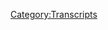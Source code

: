 {{Transcript
    | title         = [[542: September 15, 2010]]
    | caption       = [https://knowledgefight.libsyn.com/542-september-15-2010 Listen to this episode on Libsyn]
    | episodeNumber = [[542: September 15, 2010|542]]
    | length        = 01:30:45
}}

{{MessageBox
    | header     = Warning: Bot Generated Content
    | text       = This transcript was automatically generated by transcription software and likely contains many mistakes and misattributions. Please check the audio for definitive quotes, attribution, and context.
    | image      = N3yvass4myg91.webp
    | imagewidth = 50px
    | id         = warning
}}

{{TranscriptBlock
    | name      = Unknown Speaker
    | timestamp = 00:00:00.000
    | text      = N-N-N-N-N-N-N-Knowledge Fight
}}

{{TranscriptBlock
    | name      = Unknown Speaker
    | timestamp = 00:00:12.960
    | text      = Dan and Jordan, I am sweating.
}}

{{TranscriptBlock
    | name      = Unknown Speaker
    | timestamp = 00:00:19.600
    | text      = Knowledgefight.com, it's time to pray.
}}

{{TranscriptBlock
    | name      = Unknown Speaker
    | timestamp = 00:00:21.480
    | text      = I have great respect for Knowledgefight.
}}

{{TranscriptBlock
    | name      = Unknown Speaker
    | timestamp = 00:00:23.920
    | text      = Knowledgefight.
}}

{{TranscriptBlock
    | name      = Unknown Speaker
    | timestamp = 00:00:24.920
    | text      = I'm sick of them posing as if they're the good guys saying we are the bad guys.
}}

{{TranscriptBlock
    | name      = Unknown Speaker
    | timestamp = 00:00:29.359
    | text      = Knowledgefight.
}}

{{TranscriptBlock
    | name      = Unknown Speaker
    | timestamp = 00:00:30.359
    | text      = Dan and Jordan.
}}

{{TranscriptBlock
    | name      = Unknown Speaker
    | timestamp = 00:00:31.359
    | text      = Knowledgefight.
}}

{{TranscriptBlock
    | name      = Unknown Speaker
    | timestamp = 00:00:32.359
    | text      = Riddle her.
}}

{{TranscriptBlock
    | name      = Unknown Speaker
    | timestamp = 00:00:33.359
    | text      = Riddle her.
}}

{{TranscriptBlock
    | name      = Unknown Speaker
    | timestamp = 00:00:34.359
    | text      = Riddle her.
}}

{{TranscriptBlock
    | name      = Unknown Speaker
    | timestamp = 00:00:35.359
    | text      = I need money.
}}

{{TranscriptBlock
    | name      = Unknown Speaker
    | timestamp = 00:00:36.359
    | text      = Riddle her.
}}

{{TranscriptBlock
    | name      = Unknown Speaker
    | timestamp = 00:00:37.359
    | text      = Riddle her.
}}

{{TranscriptBlock
    | name      = Unknown Speaker
    | timestamp = 00:00:38.359
    | text      = Riddle her.
}}

{{TranscriptBlock
    | name      = Unknown Speaker
    | timestamp = 00:00:39.359
    | text      = Andy and Kansas.
}}

{{TranscriptBlock
    | name      = Unknown Speaker
    | timestamp = 00:00:40.359
    | text      = Andy and Kansas.
}}

{{TranscriptBlock
    | name      = Unknown Speaker
    | timestamp = 00:00:41.359
    | text      = Stop it.
}}

{{TranscriptBlock
    | name      = Unknown Speaker
    | timestamp = 00:00:42.359
    | text      = Andy and Kansas.
}}

{{TranscriptBlock
    | name      = Unknown Speaker
    | timestamp = 00:00:43.359
    | text      = Andy and Kansas.
}}

{{TranscriptBlock
    | name      = Unknown Speaker
    | timestamp = 00:00:44.359
    | text      = It's time to pray.
}}

{{TranscriptBlock
    | name      = Unknown Speaker
    | timestamp = 00:00:45.359
    | text      = Andy and Kansas.
}}

{{TranscriptBlock
    | name      = Unknown Speaker
    | timestamp = 00:00:46.359
    | text      = You're on the air.
}}

{{TranscriptBlock
    | name      = Unknown Speaker
    | timestamp = 00:00:47.359
    | text      = Thanks for holding.
}}

{{TranscriptBlock
    | name      = Unknown Speaker
    | timestamp = 00:00:48.359
    | text      = Hello Alex, I'm a fish and color.
}}

{{TranscriptBlock
    | name      = Unknown Speaker
    | timestamp = 00:00:49.359
    | text      = I'm a huge fan.
}}

{{TranscriptBlock
    | name      = Unknown Speaker
    | timestamp = 00:00:50.359
    | text      = I love your room.
}}

{{TranscriptBlock
    | name      = Unknown Speaker
    | timestamp = 00:00:51.359
    | text      = Knowledgefight.
}}

{{TranscriptBlock
    | name      = Unknown Speaker
    | timestamp = 00:00:52.359
    | text      = Knowledgefight.com.
}}

{{TranscriptBlock
    | name      = Unknown Speaker
    | timestamp = 00:00:53.359
    | text      = I love you.
}}

{{TranscriptBlock
    | name      = Unknown Speaker
    | timestamp = 00:00:54.359
    | text      = I love you.
}}

{{TranscriptBlock
    | name      = Unknown Speaker
    | timestamp = 00:00:55.359
    | text      = I love you.
}}

{{TranscriptBlock
    | name      = Unknown Speaker
    | timestamp = 00:00:56.359
    | text      = Hey everybody, welcome back to Knowledgefight.
}}

{{TranscriptBlock
    | name      = Unknown Speaker
    | timestamp = 00:00:59.359
    | text      = I'm Dan.
}}

{{TranscriptBlock
    | name      = Unknown Speaker
    | timestamp = 00:01:00.359
    | text      = I'm Jordan.
}}

{{TranscriptBlock
    | name      = Unknown Speaker
    | timestamp = 00:01:01.359
    | text      = We're a couple dudes that like to sit around, drink novelty beverages and talk just a little
}}

{{TranscriptBlock
    | name      = Unknown Speaker
    | timestamp = 00:01:05.120
    | text      = bit about Alex Jones.
}}

{{TranscriptBlock
    | name      = Unknown Speaker
    | timestamp = 00:01:06.120
    | text      = Oh indeed we are Dan.
}}

{{TranscriptBlock
    | name      = Unknown Speaker
    | timestamp = 00:01:07.120
    | text      = Jordan.
}}

{{TranscriptBlock
    | name      = Unknown Speaker
    | timestamp = 00:01:08.120
    | text      = Jordan.
}}

{{TranscriptBlock
    | name      = Unknown Speaker
    | timestamp = 00:01:09.120
    | text      = I have a quick question for you.
}}

{{TranscriptBlock
    | name      = Unknown Speaker
    | timestamp = 00:01:10.120
    | text      = What's up?
}}

{{TranscriptBlock
    | name      = Unknown Speaker
    | timestamp = 00:01:11.120
    | text      = What's your bright spot today?
}}

{{TranscriptBlock
    | name      = Unknown Speaker
    | timestamp = 00:01:12.120
    | text      = My bright spot today is another counter shout out.
}}

{{TranscriptBlock
    | name      = Unknown Speaker
    | timestamp = 00:01:13.120
    | text      = Another counter shout out.
}}

{{TranscriptBlock
    | name      = Unknown Speaker
    | timestamp = 00:01:14.120
    | text      = Counter bright spot.
}}

{{TranscriptBlock
    | name      = Unknown Speaker
    | timestamp = 00:01:15.120
    | text      = A counter bright spot.
}}

{{TranscriptBlock
    | name      = Unknown Speaker
    | timestamp = 00:01:16.120
    | text      = Aha.
}}

{{TranscriptBlock
    | name      = Unknown Speaker
    | timestamp = 00:01:17.120
    | text      = An anti bright spot.
}}

{{TranscriptBlock
    | name      = Unknown Speaker
    | timestamp = 00:01:18.599
    | text      = I could not resist the urge while I was sitting around in the house.
}}

{{TranscriptBlock
    | name      = Unknown Speaker
    | timestamp = 00:01:24.719
    | text      = I saw those Coca Cola with coffee staring at me.
}}

{{TranscriptBlock
    | name      = Unknown Speaker
    | timestamp = 00:01:27.599
    | text      = You did it again.
}}

{{TranscriptBlock
    | name      = Unknown Speaker
    | timestamp = 00:01:28.599
    | text      = Then I tried the vanilla one.
}}

{{TranscriptBlock
    | name      = Unknown Speaker
    | timestamp = 00:01:29.840
    | text      = I swear you learn better than anyone else in certain areas and in others you're simply
}}

{{TranscriptBlock
    | name      = Unknown Speaker
    | timestamp = 00:01:34.319
    | text      = impossible.
}}

{{TranscriptBlock
    | name      = Unknown Speaker
    | timestamp = 00:01:35.319
    | text      = I'm a glutton for punishment.
}}

{{TranscriptBlock
    | name      = Unknown Speaker
    | timestamp = 00:01:36.319
    | text      = You are.
}}

{{TranscriptBlock
    | name      = Unknown Speaker
    | timestamp = 00:01:37.319
    | text      = When it comes to weird packaged goods.
}}

{{TranscriptBlock
    | name      = Unknown Speaker
    | timestamp = 00:01:42.000
    | text      = I've never had it before, it's like your guiding light whenever you're at a store.
}}

{{TranscriptBlock
    | name      = Unknown Speaker
    | timestamp = 00:01:46.159
    | text      = Yeah but it also, it's a pretty specific space.
}}

{{TranscriptBlock
    | name      = Unknown Speaker
    | timestamp = 00:01:49.920
    | text      = That's true.
}}

{{TranscriptBlock
    | name      = Unknown Speaker
    | timestamp = 00:01:50.920
    | text      = Because if it was like Coca Cola now with octopus.
}}

{{TranscriptBlock
    | name      = Unknown Speaker
    | timestamp = 00:01:53.159
    | text      = Right, right, right.
}}

{{TranscriptBlock
    | name      = Unknown Speaker
    | timestamp = 00:01:54.760
    | text      = That's not going to do it.
}}

{{TranscriptBlock
    | name      = Unknown Speaker
    | timestamp = 00:01:56.480
    | text      = It has to also intrigue you.
}}

{{TranscriptBlock
    | name      = Unknown Speaker
    | timestamp = 00:01:57.959
    | text      = Yeah, yeah, yeah.
}}

{{TranscriptBlock
    | name      = Unknown Speaker
    | timestamp = 00:01:58.959
    | text      = I get ya.
}}

{{TranscriptBlock
    | name      = Unknown Speaker
    | timestamp = 00:01:59.959
    | text      = And kind of a really like 13 year old kid might get excited by this kind of way.
}}

{{TranscriptBlock
    | name      = Unknown Speaker
    | timestamp = 00:02:05.359
    | text      = Ooh it's a new type of Nerds.
}}

{{TranscriptBlock
    | name      = Unknown Speaker
    | timestamp = 00:02:07.280
    | text      = That's my sweet spot.
}}

{{TranscriptBlock
    | name      = Unknown Speaker
    | timestamp = 00:02:08.280
    | text      = Speaking of which they have those Nerds clusters.
}}

{{TranscriptBlock
    | name      = Unknown Speaker
    | timestamp = 00:02:10.280
    | text      = They got the Nerds Ropes?
}}

{{TranscriptBlock
    | name      = Unknown Speaker
    | timestamp = 00:02:11.280
    | text      = They got Nerds clusters.
}}

{{TranscriptBlock
    | name      = Unknown Speaker
    | timestamp = 00:02:12.280
    | text      = No, Nerds Ropes came out like 15, 20 years ago.
}}

{{TranscriptBlock
    | name      = Unknown Speaker
    | timestamp = 00:02:14.039
    | text      = Okay fine, fine.
}}

{{TranscriptBlock
    | name      = Unknown Speaker
    | timestamp = 00:02:15.219
    | text      = We sold those at the movie theater I used to work out when I was like 17.
}}

{{TranscriptBlock
    | name      = Unknown Speaker
    | timestamp = 00:02:18.280
    | text      = I'm sorry I'm not a snack nerd if you will Dan.
}}

{{TranscriptBlock
    | name      = Unknown Speaker
    | timestamp = 00:02:22.039
    | text      = So I tried the vanilla one and I gotta say it was better.
}}

{{TranscriptBlock
    | name      = Unknown Speaker
    | timestamp = 00:02:27.879
    | text      = Okay.
}}

{{TranscriptBlock
    | name      = Unknown Speaker
    | timestamp = 00:02:28.879
    | text      = Still really bad.
}}

{{TranscriptBlock
    | name      = Unknown Speaker
    | timestamp = 00:02:29.879
    | text      = All right, all right.
}}

{{TranscriptBlock
    | name      = Unknown Speaker
    | timestamp = 00:02:30.879
    | text      = Still disgusting.
}}

{{TranscriptBlock
    | name      = Unknown Speaker
    | timestamp = 00:02:31.879
    | text      = Okay.
}}

{{TranscriptBlock
    | name      = Unknown Speaker
    | timestamp = 00:02:32.879
    | text      = But it was kind of like you know the vanilla masked some of the problems of the coffee.
}}

{{TranscriptBlock
    | name      = Unknown Speaker
    | timestamp = 00:02:36.080
    | text      = Sure.
}}

{{TranscriptBlock
    | name      = Unknown Speaker
    | timestamp = 00:02:37.080
    | text      = Let's add a fourth flavor in here.
}}

{{TranscriptBlock
    | name      = Unknown Speaker
    | timestamp = 00:02:38.080
    | text      = Yeah, yeah, yeah.
}}

{{TranscriptBlock
    | name      = Unknown Speaker
    | timestamp = 00:02:39.080
    | text      = Let's throw, yeah, yeah, yeah.
}}

{{TranscriptBlock
    | name      = Unknown Speaker
    | timestamp = 00:02:40.280
    | text      = Let's just keep tossing stuff in there.
}}

{{TranscriptBlock
    | name      = Unknown Speaker
    | timestamp = 00:02:41.900
    | text      = Cherry vanilla coffee coke, let's see if we can fucking make this taste not atrocious.
}}

{{TranscriptBlock
    | name      = Unknown Speaker
    | timestamp = 00:02:47.120
    | text      = It's like when somebody describes wine tea and they're like it's got an oaky finish and
}}

{{TranscriptBlock
    | name      = Unknown Speaker
    | timestamp = 00:02:50.419
    | text      = there's hints of fruit in there and somebody's like well what if we just added all those
}}

{{TranscriptBlock
    | name      = Unknown Speaker
    | timestamp = 00:02:54.080
    | text      = flavors into coke?
}}

{{TranscriptBlock
    | name      = Unknown Speaker
    | timestamp = 00:02:55.080
    | text      = It'd be like a regular drink.
}}

{{TranscriptBlock
    | name      = Unknown Speaker
    | timestamp = 00:02:56.759
    | text      = Yeah, yeah.
}}

{{TranscriptBlock
    | name      = Unknown Speaker
    | timestamp = 00:02:57.759
    | text      = I say sommelier, I say nay.
}}

{{TranscriptBlock
    | name      = Unknown Speaker
    | timestamp = 00:03:01.120
    | text      = Samala nay.
}}

{{TranscriptBlock
    | name      = Unknown Speaker
    | timestamp = 00:03:04.400
    | text      = I'm gonna try the caramel one at some point.
}}

{{TranscriptBlock
    | name      = Unknown Speaker
    | timestamp = 00:03:07.000
    | text      = Well, of course.
}}

{{TranscriptBlock
    | name      = Unknown Speaker
    | timestamp = 00:03:08.000
    | text      = Naturally.
}}

{{TranscriptBlock
    | name      = Unknown Speaker
    | timestamp = 00:03:09.000
    | text      = You're already a pot committed here.
}}

{{TranscriptBlock
    | name      = Unknown Speaker
    | timestamp = 00:03:11.960
    | text      = This is-
}}

{{TranscriptBlock
    | name      = Unknown Speaker
    | timestamp = 00:03:12.960
    | text      = That's in the fridge.
}}

{{TranscriptBlock
    | name      = Unknown Speaker
    | timestamp = 00:03:13.960
    | text      = Yeah, it's there.
}}

{{TranscriptBlock
    | name      = Unknown Speaker
    | timestamp = 00:03:14.960
    | text      = I'm gonna drink it at some point.
}}

{{TranscriptBlock
    | name      = Unknown Speaker
    | timestamp = 00:03:15.960
    | text      = It's just a matter of how long and how many times will I stare at it before I try.
}}

{{TranscriptBlock
    | name      = Unknown Speaker
    | timestamp = 00:03:20.400
    | text      = Yeah.
}}

{{TranscriptBlock
    | name      = Unknown Speaker
    | timestamp = 00:03:21.400
    | text      = What's your Bright Spot?
}}

{{TranscriptBlock
    | name      = Unknown Speaker
    | timestamp = 00:03:22.400
    | text      = My Bright Spot, Dan, is it happens to be a very beautiful day in Chicago and my partner
}}

{{TranscriptBlock
    | name      = Unknown Speaker
    | timestamp = 00:03:27.360
    | text      = and I went and played tennis and wow, the outside is nice, Dan.
}}

{{TranscriptBlock
    | name      = Unknown Speaker
    | timestamp = 00:03:32.080
    | text      = You remember the outside?
}}

{{TranscriptBlock
    | name      = Unknown Speaker
    | timestamp = 00:03:33.080
    | text      = I've heard a, I've heard tale of it.
}}

{{TranscriptBlock
    | name      = Unknown Speaker
    | timestamp = 00:03:34.879
    | text      = You remember the outside?
}}

{{TranscriptBlock
    | name      = Unknown Speaker
    | timestamp = 00:03:35.879
    | text      = What were you doing?
}}

{{TranscriptBlock
    | name      = Unknown Speaker
    | timestamp = 00:03:36.879
    | text      = You were doing it, you were, what do you do on the show again?
}}

{{TranscriptBlock
    | name      = Unknown Speaker
    | timestamp = 00:03:39.159
    | text      = Uh, the work.
}}

{{TranscriptBlock
    | name      = Unknown Speaker
    | timestamp = 00:03:40.159
    | text      = You were working on the-
}}

{{TranscriptBlock
    | name      = Unknown Speaker
    | timestamp = 00:03:41.159
    | text      = Yeah, I was doing that part of it while you were enjoying the outdoors.
}}

{{TranscriptBlock
    | name      = Unknown Speaker
    | timestamp = 00:03:46.319
    | text      = There is that.
}}

{{TranscriptBlock
    | name      = Unknown Speaker
    | timestamp = 00:03:47.319
    | text      = It's great that you get to do that.
}}

{{TranscriptBlock
    | name      = Unknown Speaker
    | timestamp = 00:03:48.639
    | text      = Wow, we also frequently have conversations about how much I love nature and how you think
}}

{{TranscriptBlock
    | name      = Unknown Speaker
    | timestamp = 00:03:52.639
    | text      = it sucks to go away.
}}

{{TranscriptBlock
    | name      = Unknown Speaker
    | timestamp = 00:03:56.199
    | text      = There is that, yes.
}}

{{TranscriptBlock
    | name      = Unknown Speaker
    | timestamp = 00:03:57.199
    | text      = I'm a man of many contradictions, Dan.
}}

{{TranscriptBlock
    | name      = Unknown Speaker
    | timestamp = 00:03:59.520
    | text      = Well, I'm glad you had fun playing big time ping pong.
}}

{{TranscriptBlock
    | name      = Unknown Speaker
    | timestamp = 00:04:03.199
    | text      = Uh, yeah, it was great.
}}

{{TranscriptBlock
    | name      = Unknown Speaker
    | timestamp = 00:04:04.439
    | text      = Big old ping pong?
}}

{{TranscriptBlock
    | name      = Unknown Speaker
    | timestamp = 00:04:05.439
    | text      = Yeah, it's real big.
}}

{{TranscriptBlock
    | name      = Unknown Speaker
    | timestamp = 00:04:06.960
    | text      = That was the original name.
}}

{{TranscriptBlock
    | name      = Unknown Speaker
    | timestamp = 00:04:09.439
    | text      = Originally ping pong was called whiff waff in the United States, but before that tennis
}}

{{TranscriptBlock
    | name      = Unknown Speaker
    | timestamp = 00:04:13.219
    | text      = was called great big whiff waff.
}}

{{TranscriptBlock
    | name      = Unknown Speaker
    | timestamp = 00:04:14.919
    | text      = What's pickleball?
}}

{{TranscriptBlock
    | name      = Unknown Speaker
    | timestamp = 00:04:15.919
    | text      = Uh, pickleball is-
}}

{{TranscriptBlock
    | name      = Unknown Speaker
    | timestamp = 00:04:17.560
    | text      = Is that related to tennis?
}}

{{TranscriptBlock
    | name      = Unknown Speaker
    | timestamp = 00:04:19.399
    | text      = Isn't it the one where it's got the whiffleball and there's holes in it and you do the thing
}}

{{TranscriptBlock
    | name      = Unknown Speaker
    | timestamp = 00:04:24.480
    | text      = with the pickles?
}}

{{TranscriptBlock
    | name      = Unknown Speaker
    | timestamp = 00:04:25.480
    | text      = I don't know.
}}

{{TranscriptBlock
    | name      = Unknown Speaker
    | timestamp = 00:04:26.480
    | text      = I don't think pickles are actually involved.
}}

{{TranscriptBlock
    | name      = Unknown Speaker
    | timestamp = 00:04:28.160
    | text      = I'm not sure that they're not.
}}

{{TranscriptBlock
    | name      = Unknown Speaker
    | timestamp = 00:04:30.079
    | text      = I've heard that word said a lot and I don't know what it is.
}}

{{TranscriptBlock
    | name      = Unknown Speaker
    | timestamp = 00:04:33.519
    | text      = I have heard pickleball as well.
}}

{{TranscriptBlock
    | name      = Unknown Speaker
    | timestamp = 00:04:34.800
    | text      = Please don't send me messages about it, I'm going to look into it as soon as we stop recording.
}}

{{TranscriptBlock
    | name      = Unknown Speaker
    | timestamp = 00:04:37.879
    | text      = We're going to need 3,000 messages.
}}

{{TranscriptBlock
    | name      = Unknown Speaker
    | timestamp = 00:04:38.879
    | text      = So, Jordan, today we've got an interesting episode to go over.
}}

{{TranscriptBlock
    | name      = Unknown Speaker
    | timestamp = 00:04:42.160
    | text      = We're going to be doing a little bit of a time travel adventure.
}}

{{TranscriptBlock
    | name      = Unknown Speaker
    | timestamp = 00:04:46.199
    | text      = Come back in time or forward?
}}

{{TranscriptBlock
    | name      = Unknown Speaker
    | timestamp = 00:04:48.560
    | text      = You ask that every time and we can't go forward, I've tried.
}}

{{TranscriptBlock
    | name      = Unknown Speaker
    | timestamp = 00:04:52.480
    | text      = We are going back to 2010, the magical 11 year old time of 2010.
}}

{{TranscriptBlock
    | name      = Unknown Speaker
    | timestamp = 00:05:00.279
    | text      = Sure, sure.
}}

{{TranscriptBlock
    | name      = Unknown Speaker
    | timestamp = 00:05:01.279
    | text      = Things were so different.
}}

{{TranscriptBlock
    | name      = Unknown Speaker
    | timestamp = 00:05:02.279
    | text      = Yeah, it's like the turn of the millennium, but instead of the Iraq war, we had more of
}}

{{TranscriptBlock
    | name      = Unknown Speaker
    | timestamp = 00:05:06.360
    | text      = the Iraq war.
}}

{{TranscriptBlock
    | name      = Unknown Speaker
    | timestamp = 00:05:07.360
    | text      = Sure, sure.
}}

{{TranscriptBlock
    | name      = Unknown Speaker
    | timestamp = 00:05:08.360
    | text      = We had the midterms coming up.
}}

{{TranscriptBlock
    | name      = Unknown Speaker
    | timestamp = 00:05:10.199
    | text      = We had the Mayan apocalypse on the horizon.
}}

{{TranscriptBlock
    | name      = Unknown Speaker
    | timestamp = 00:05:13.920
    | text      = Sure, that's still to come.
}}

{{TranscriptBlock
    | name      = Unknown Speaker
    | timestamp = 00:05:15.399
    | text      = Certainly.
}}

{{TranscriptBlock
    | name      = Unknown Speaker
    | timestamp = 00:05:16.399
    | text      = Yeah, yeah.
}}

{{TranscriptBlock
    | name      = Unknown Speaker
    | timestamp = 00:05:17.399
    | text      = A lot of interesting stuff happening.
}}

{{TranscriptBlock
    | name      = Unknown Speaker
    | timestamp = 00:05:18.399
    | text      = So, I'm excited to dabble in on this, but before we get into that, let's take a little
}}

{{TranscriptBlock
    | name      = Unknown Speaker
    | timestamp = 00:05:25.279
    | text      = moment to say thank you to some folks who have joined up and are now policy wonks.
}}

{{TranscriptBlock
    | name      = Unknown Speaker
    | timestamp = 00:05:29.040
    | text      = That's a great idea.
}}

{{TranscriptBlock
    | name      = Unknown Speaker
    | timestamp = 00:05:30.040
    | text      = So first, Dr. Yummy Feet, thank you so much, you are now a policy wonk.
}}

{{TranscriptBlock
    | name      = Unknown Speaker
    | timestamp = 00:05:33.759
    | text      = I'm a policy wonk.
}}

{{TranscriptBlock
    | name      = Unknown Speaker
    | timestamp = 00:05:35.040
    | text      = Thank you, Dr. Yummy Feet.
}}

{{TranscriptBlock
    | name      = Unknown Speaker
    | timestamp = 00:05:36.800
    | text      = Thank you.
}}

{{TranscriptBlock
    | name      = Unknown Speaker
    | timestamp = 00:05:37.800
    | text      = Next, Brendan, the policy wonk.
}}

{{TranscriptBlock
    | name      = Unknown Speaker
    | timestamp = 00:05:38.800
    | text      = Thank you so much, you are now a policy wonk.
}}

{{TranscriptBlock
    | name      = Unknown Speaker
    | timestamp = 00:05:40.399
    | text      = I'm a policy wonk.
}}

{{TranscriptBlock
    | name      = Unknown Speaker
    | timestamp = 00:05:41.699
    | text      = Thank you, Brendan, the policy wonk, policy wonk.
}}

{{TranscriptBlock
    | name      = Unknown Speaker
    | timestamp = 00:05:43.759
    | text      = Thank you.
}}

{{TranscriptBlock
    | name      = Unknown Speaker
    | timestamp = 00:05:44.759
    | text      = Kranthulus the 12th, conqueror of five empires, lord of the blood pits of Fentha, Fathna,
}}

{{TranscriptBlock
    | name      = Unknown Speaker
    | timestamp = 00:05:51.120
    | text      = excuse me.
}}

{{TranscriptBlock
    | name      = Unknown Speaker
    | timestamp = 00:05:52.120
    | text      = Thank you so much, you are now a policy wonk.
}}

{{TranscriptBlock
    | name      = Unknown Speaker
    | timestamp = 00:05:53.439
    | text      = I'm a policy wonk.
}}

{{TranscriptBlock
    | name      = Unknown Speaker
    | timestamp = 00:05:54.639
    | text      = Thank you very much.
}}

{{TranscriptBlock
    | name      = Unknown Speaker
    | timestamp = 00:05:55.639
    | text      = Yeah, Fathna gets really pissed if you don't pronounce their name properly.
}}

{{TranscriptBlock
    | name      = Unknown Speaker
    | timestamp = 00:05:58.120
    | text      = It's true.
}}

{{TranscriptBlock
    | name      = Unknown Speaker
    | timestamp = 00:05:59.120
    | text      = It's true.
}}

{{TranscriptBlock
    | name      = Unknown Speaker
    | timestamp = 00:06:00.120
    | text      = Yeah, it's a brutal, brutal feeling.
}}

{{TranscriptBlock
    | name      = Unknown Speaker
    | timestamp = 00:06:01.120
    | text      = But I'm known for my mispronunciations of locations.
}}

{{TranscriptBlock
    | name      = Unknown Speaker
    | timestamp = 00:06:03.000
    | text      = That's true.
}}

{{TranscriptBlock
    | name      = Unknown Speaker
    | timestamp = 00:06:04.000
    | text      = I'm sure the Fathnians will.
}}

{{TranscriptBlock
    | name      = Unknown Speaker
    | timestamp = 00:06:05.000
    | text      = So it's on, hashtag, on brand.
}}

{{TranscriptBlock
    | name      = Unknown Speaker
    | timestamp = 00:06:07.000
    | text      = Okay.
}}

{{TranscriptBlock
    | name      = Unknown Speaker
    | timestamp = 00:06:08.000
    | text      = Next, Paranoid Lemming, thank you so much, you are now a policy wonk.
}}

{{TranscriptBlock
    | name      = Unknown Speaker
    | timestamp = 00:06:10.519
    | text      = I'm a policy wonk.
}}

{{TranscriptBlock
    | name      = Unknown Speaker
    | timestamp = 00:06:11.819
    | text      = Thank you, Paranoid Lemming.
}}

{{TranscriptBlock
    | name      = Unknown Speaker
    | timestamp = 00:06:13.240
    | text      = Thank you.
}}

{{TranscriptBlock
    | name      = Unknown Speaker
    | timestamp = 00:06:14.240
    | text      = Thanks for the brain worms, Jon, much love from E, thank you so much, you are now a policy
}}

{{TranscriptBlock
    | name      = Unknown Speaker
    | timestamp = 00:06:18.439
    | text      = wonk.
}}

{{TranscriptBlock
    | name      = Unknown Speaker
    | timestamp = 00:06:19.439
    | text      = I'm a policy wonk.
}}

{{TranscriptBlock
    | name      = Unknown Speaker
    | timestamp = 00:06:20.439
    | text      = Thank you very much.
}}

{{TranscriptBlock
    | name      = Unknown Speaker
    | timestamp = 00:06:21.439
    | text      = This might be connected.
}}

{{TranscriptBlock
    | name      = Unknown Speaker
    | timestamp = 00:06:22.439
    | text      = What's that?
}}

{{TranscriptBlock
    | name      = Unknown Speaker
    | timestamp = 00:06:23.439
    | text      = I do believe that these are both about the same person.
}}

{{TranscriptBlock
    | name      = Unknown Speaker
    | timestamp = 00:06:25.839
    | text      = Okay, we have a policy wonk pile on.
}}

{{TranscriptBlock
    | name      = Unknown Speaker
    | timestamp = 00:06:28.480
    | text      = So the next one is, Jon, I blame you for getting jokerfied, love rex, thank you so much, you
}}

{{TranscriptBlock
    | name      = Unknown Speaker
    | timestamp = 00:06:33.600
    | text      = are now a policy wonk.
}}

{{TranscriptBlock
    | name      = Unknown Speaker
    | timestamp = 00:06:34.800
    | text      = I'm a policy wonk.
}}

{{TranscriptBlock
    | name      = Unknown Speaker
    | timestamp = 00:06:36.000
    | text      = Thank you very much to all of you.
}}

{{TranscriptBlock
    | name      = Unknown Speaker
    | timestamp = 00:06:37.240
    | text      = I think Jon is maybe getting some people into the show.
}}

{{TranscriptBlock
    | name      = Unknown Speaker
    | timestamp = 00:06:40.800
    | text      = Jon, you gotta get to, damn.
}}

{{TranscriptBlock
    | name      = Unknown Speaker
    | timestamp = 00:06:43.680
    | text      = So thanks, Jon.
}}

{{TranscriptBlock
    | name      = Unknown Speaker
    | timestamp = 00:06:46.600
    | text      = So Jordan, like I said, we're going back in time, and I've made this call on the show
}}

{{TranscriptBlock
    | name      = Unknown Speaker
    | timestamp = 00:06:51.720
    | text      = before, and I think I did it at a time when we had a smaller audience than we do now,
}}

{{TranscriptBlock
    | name      = Unknown Speaker
    | timestamp = 00:06:56.800
    | text      = and maybe this will have a little bit more reach, and so if anybody out there listening
}}

{{TranscriptBlock
    | name      = Unknown Speaker
    | timestamp = 00:07:00.399
    | text      = has access to really old Alex Jones episodes, like late 90s, early 2000s, please reach out.
}}

{{TranscriptBlock
    | name      = Unknown Speaker
    | timestamp = 00:07:08.560
    | text      = I would like to try and find a way to get my hands on stuff from like 95, 96, 97, and
}}

{{TranscriptBlock
    | name      = Unknown Speaker
    | timestamp = 00:07:15.839
    | text      = if anybody has a line on those, I've tried a number of avenues and they all kind of reach
}}

{{TranscriptBlock
    | name      = Unknown Speaker
    | timestamp = 00:07:20.639
    | text      = dead ends.
}}

{{TranscriptBlock
    | name      = Unknown Speaker
    | timestamp = 00:07:21.639
    | text      = A lot of people have some tips.
}}

{{TranscriptBlock
    | name      = Unknown Speaker
    | timestamp = 00:07:24.920
    | text      = Did you text him?
}}

{{TranscriptBlock
    | name      = Unknown Speaker
    | timestamp = 00:07:26.360
    | text      = No.
}}

{{TranscriptBlock
    | name      = Unknown Speaker
    | timestamp = 00:07:27.360
    | text      = Oh.
}}

{{TranscriptBlock
    | name      = Unknown Speaker
    | timestamp = 00:07:28.360
    | text      = I have not, I've considered that a last option.
}}

{{TranscriptBlock
    | name      = Unknown Speaker
    | timestamp = 00:07:33.480
    | text      = That assumes that you already have his number.
}}

{{TranscriptBlock
    | name      = Unknown Speaker
    | timestamp = 00:07:35.480
    | text      = Yo, yo, yo, yo, Alex, you up?
}}

{{TranscriptBlock
    | name      = Unknown Speaker
    | timestamp = 00:07:37.480
    | text      = Hey, Alex, what up?
}}

{{TranscriptBlock
    | name      = Unknown Speaker
    | timestamp = 00:07:38.480
    | text      = You got those old episodes for me.
}}

{{TranscriptBlock
    | name      = Unknown Speaker
    | timestamp = 00:07:40.519
    | text      = There are a number of paths that I've gone down that seemed like, oh, this'll work out.
}}

{{TranscriptBlock
    | name      = Unknown Speaker
    | timestamp = 00:07:45.639
    | text      = It's kind of difficult.
}}

{{TranscriptBlock
    | name      = Unknown Speaker
    | timestamp = 00:07:46.639
    | text      = I think there's some, the episodes exist somewhere.
}}

{{TranscriptBlock
    | name      = Unknown Speaker
    | timestamp = 00:07:50.079
    | text      = I know that for sure, but it's very, very difficult to find them in any meaningful way.
}}

{{TranscriptBlock
    | name      = Unknown Speaker
    | timestamp = 00:07:55.480
    | text      = You think the Smithsonian has them?
}}

{{TranscriptBlock
    | name      = Unknown Speaker
    | timestamp = 00:07:57.160
    | text      = Got to.
}}

{{TranscriptBlock
    | name      = Unknown Speaker
    | timestamp = 00:07:58.160
    | text      = Library of Congress?
}}

{{TranscriptBlock
    | name      = Unknown Speaker
    | timestamp = 00:07:59.160
    | text      = Of course.
}}

{{TranscriptBlock
    | name      = Unknown Speaker
    | timestamp = 00:08:00.160
    | text      = Yeah, absolutely.
}}

{{TranscriptBlock
    | name      = Unknown Speaker
    | timestamp = 00:08:01.160
    | text      = Yeah, somebody's got to.
}}

{{TranscriptBlock
    | name      = Unknown Speaker
    | timestamp = 00:08:02.720
    | text      = So today, Jordan, I was trying to find a fun time travel thing to do and you know, it's
}}

{{TranscriptBlock
    | name      = Unknown Speaker
    | timestamp = 00:08:09.959
    | text      = tough.
}}

{{TranscriptBlock
    | name      = Unknown Speaker
    | timestamp = 00:08:10.959
    | text      = It's a challenge.
}}

{{TranscriptBlock
    | name      = Unknown Speaker
    | timestamp = 00:08:11.959
    | text      = Yeah.
}}

{{TranscriptBlock
    | name      = Unknown Speaker
    | timestamp = 00:08:12.959
    | text      = And you're a witch, so you have high standards.
}}

{{TranscriptBlock
    | name      = Unknown Speaker
    | timestamp = 00:08:13.959
    | text      = Yeah.
}}

{{TranscriptBlock
    | name      = Unknown Speaker
    | timestamp = 00:08:14.959
    | text      = My standards for witchcraft are real.
}}

{{TranscriptBlock
    | name      = Unknown Speaker
    | timestamp = 00:08:16.519
    | text      = Yeah, exactly.
}}

{{TranscriptBlock
    | name      = Unknown Speaker
    | timestamp = 00:08:17.519
    | text      = I got a message from a guy by the name of Kirby Ferguson, who does some videos on YouTube
}}

{{TranscriptBlock
    | name      = Unknown Speaker
    | timestamp = 00:08:23.519
    | text      = and Kirby had just finished up a duo of videos about Joe Rogan and Alex's last interview
}}

{{TranscriptBlock
    | name      = Unknown Speaker
    | timestamp = 00:08:29.959
    | text      = and sort of the, some of the techniques and the styles that are used in the conversation.
}}

{{TranscriptBlock
    | name      = Unknown Speaker
    | timestamp = 00:08:33.960
    | text      = Sure.
}}

{{TranscriptBlock
    | name      = Unknown Speaker
    | timestamp = 00:08:34.960
    | text      = And I really enjoyed watching that.
}}

{{TranscriptBlock
    | name      = Unknown Speaker
    | timestamp = 00:08:35.960
    | text      = It was really a nice thing.
}}

{{TranscriptBlock
    | name      = Unknown Speaker
    | timestamp = 00:08:37.879
    | text      = And so I started thinking like, let's find some Rogan.
}}

{{TranscriptBlock
    | name      = Unknown Speaker
    | timestamp = 00:08:40.480
    | text      = Oh no.
}}

{{TranscriptBlock
    | name      = Unknown Speaker
    | timestamp = 00:08:41.480
    | text      = So I went back to September 15th, 2010 and found.
}}

{{TranscriptBlock
    | name      = Unknown Speaker
    | timestamp = 00:08:46.480
    | text      = Welcome ladies and gentlemen.
}}

{{TranscriptBlock
    | name      = Unknown Speaker
    | timestamp = 00:08:47.840
    | text      = Welcome and thank you for joining us.
}}

{{TranscriptBlock
    | name      = Unknown Speaker
    | timestamp = 00:08:49.120
    | text      = It's September 15th on this Wednesday, 2010 transmission.
}}

{{TranscriptBlock
    | name      = Unknown Speaker
    | timestamp = 00:08:55.320
    | text      = I got a call last night, Joe Rogan host of Ultimate Fighting is in town and he was inviting
}}

{{TranscriptBlock
    | name      = Unknown Speaker
    | timestamp = 00:09:04.080
    | text      = me tonight to see the UFC and I said, Hey, why don't you come in the studio and get his
}}

{{TranscriptBlock
    | name      = Unknown Speaker
    | timestamp = 00:09:10.840
    | text      = view on politics and quote conspiracies.
}}

{{TranscriptBlock
    | name      = Unknown Speaker
    | timestamp = 00:09:14.240
    | text      = So that is good, but that wouldn't be enough.
}}

{{TranscriptBlock
    | name      = Unknown Speaker
    | timestamp = 00:09:17.080
    | text      = No, no, no, no, no.
}}

{{TranscriptBlock
    | name      = Unknown Speaker
    | timestamp = 00:09:18.159
    | text      = That's not enough.
}}

{{TranscriptBlock
    | name      = Unknown Speaker
    | timestamp = 00:09:19.159
    | text      = This is before the Joe Rogan experience, right?
}}

{{TranscriptBlock
    | name      = Unknown Speaker
    | timestamp = 00:09:21.559
    | text      = Or like at the very beginning of it, maybe.
}}

{{TranscriptBlock
    | name      = Unknown Speaker
    | timestamp = 00:09:24.480
    | text      = I would have a hard time knowing exactly when it started.
}}

{{TranscriptBlock
    | name      = Unknown Speaker
    | timestamp = 00:09:28.159
    | text      = I know that he promotes Joe Rogan.net, which is his website.
}}

{{TranscriptBlock
    | name      = Unknown Speaker
    | timestamp = 00:09:32.799
    | text      = That's where the Rogan experience was initially.
}}

{{TranscriptBlock
    | name      = Unknown Speaker
    | timestamp = 00:09:35.639
    | text      = So I could see it maybe being in like its earliest stages.
}}

{{TranscriptBlock
    | name      = Unknown Speaker
    | timestamp = 00:09:39.519
    | text      = At the very least, we know he does not have $100 million yet.
}}

{{TranscriptBlock
    | name      = Unknown Speaker
    | timestamp = 00:09:43.519
    | text      = He certainly doesn't, but he does have a friend.
}}

{{TranscriptBlock
    | name      = Unknown Speaker
    | timestamp = 00:09:48.139
    | text      = And Eddie Bravo is a jiu-jitsu master.
}}

{{TranscriptBlock
    | name      = Unknown Speaker
    | timestamp = 00:09:54.080
    | text      = He's also going to be in studio with Joe today.
}}

{{TranscriptBlock
    | name      = Unknown Speaker
    | timestamp = 00:09:59.279
    | text      = So we got an episode from 2010 with Alex, Eddie, and Joe Rogan in Alex's studio.
}}

{{TranscriptBlock
    | name      = Unknown Speaker
    | timestamp = 00:10:06.679
    | text      = I thought this would be a fun little thing to glimpse back on scene.
}}

{{TranscriptBlock
    | name      = Unknown Speaker
    | timestamp = 00:10:11.000
    | text      = Take a little bit of a load off from the present day nonsense, maybe be a little bit lighter.
}}

{{TranscriptBlock
    | name      = Unknown Speaker
    | timestamp = 00:10:15.480
    | text      = This was back when Eddie Bravo was still a practicing doctor, I believe, right?
}}

{{TranscriptBlock
    | name      = Unknown Speaker
    | timestamp = 00:10:19.559
    | text      = Doctor jiu-jitsu.
}}

{{TranscriptBlock
    | name      = Unknown Speaker
    | timestamp = 00:10:20.559
    | text      = Yeah.
}}

{{TranscriptBlock
    | name      = Unknown Speaker
    | timestamp = 00:10:21.559
    | text      = He is licensed.
}}

{{TranscriptBlock
    | name      = Unknown Speaker
    | timestamp = 00:10:25.480
    | text      = He's a, boy, he's not made for FCC controlled things.
}}

{{TranscriptBlock
    | name      = Unknown Speaker
    | timestamp = 00:10:30.840
    | text      = Oh yeah?
}}

{{TranscriptBlock
    | name      = Unknown Speaker
    | timestamp = 00:10:31.840
    | text      = Why do you say that?
}}

{{TranscriptBlock
    | name      = Unknown Speaker
    | timestamp = 00:10:33.559
    | text      = We'll get to it when we get to it.
}}

{{TranscriptBlock
    | name      = Unknown Speaker
    | timestamp = 00:10:36.720
    | text      = So Alex is going to talk to them at the end of the show.
}}

{{TranscriptBlock
    | name      = Unknown Speaker
    | timestamp = 00:10:39.500
    | text      = That's third hour business.
}}

{{TranscriptBlock
    | name      = Unknown Speaker
    | timestamp = 00:10:40.500
    | text      = Sure, sure, sure.
}}

{{TranscriptBlock
    | name      = Unknown Speaker
    | timestamp = 00:10:41.500
    | text      = So I was like, I wonder what's going on beforehand and what sort of show they're, you know, by
}}

{{TranscriptBlock
    | name      = Unknown Speaker
    | timestamp = 00:10:47.139
    | text      = appearing on it and being advertised as guests on the show.
}}

{{TranscriptBlock
    | name      = Unknown Speaker
    | timestamp = 00:10:50.240
    | text      = What are they basically endorsing?
}}

{{TranscriptBlock
    | name      = Unknown Speaker
    | timestamp = 00:10:51.240
    | text      = What are they elevating?
}}

{{TranscriptBlock
    | name      = Unknown Speaker
    | timestamp = 00:10:52.240
    | text      = Yeah, yeah, yeah.
}}

{{TranscriptBlock
    | name      = Unknown Speaker
    | timestamp = 00:10:53.240
    | text      = What's going on?
}}

{{TranscriptBlock
    | name      = Unknown Speaker
    | timestamp = 00:10:54.240
    | text      = Yeah.
}}

{{TranscriptBlock
    | name      = Unknown Speaker
    | timestamp = 00:10:55.240
    | text      = And so we get to Alex talking about how back when his grandmas was around, you know, in
}}

{{TranscriptBlock
    | name      = Unknown Speaker
    | timestamp = 00:11:00.559
    | text      = grandma's time it was offensive to see a belly button in I Dream of Jeannie, but now society
}}

{{TranscriptBlock
    | name      = Unknown Speaker
    | timestamp = 00:11:06.080
    | text      = is collapsing.
}}

{{TranscriptBlock
    | name      = Unknown Speaker
    | timestamp = 00:11:07.080
    | text      = Oh boy.
}}

{{TranscriptBlock
    | name      = Unknown Speaker
    | timestamp = 00:11:08.080
    | text      = In fact, last night I was talking to my mom and she was discussing her grandmother back
}}

{{TranscriptBlock
    | name      = Unknown Speaker
    | timestamp = 00:11:11.000
    | text      = in the sixties was over at their house and she saw I Dream of Jeannie and she was just
}}

{{TranscriptBlock
    | name      = Unknown Speaker
    | timestamp = 00:11:17.679
    | text      = shocked by the fact that the woman's navel was visible.
}}

{{TranscriptBlock
    | name      = Unknown Speaker
    | timestamp = 00:11:23.000
    | text      = And now, you know, you can make fun of people who are shocked by things like that, but civilizations
}}

{{TranscriptBlock
    | name      = Unknown Speaker
    | timestamp = 00:11:29.720
    | text      = have been wild and decadent and crazy before and people figure out, hey, we better control
}}

{{TranscriptBlock
    | name      = Unknown Speaker
    | timestamp = 00:11:33.399
    | text      = this to some level.
}}

{{TranscriptBlock
    | name      = Unknown Speaker
    | timestamp = 00:11:34.399
    | text      = Put away the belly button.
}}

{{TranscriptBlock
    | name      = Unknown Speaker
    | timestamp = 00:11:35.399
    | text      = Or it causes society to collapse because it's a slippery slope.
}}

{{TranscriptBlock
    | name      = Unknown Speaker
    | timestamp = 00:11:38.399
    | text      = One belly button.
}}

{{TranscriptBlock
    | name      = Unknown Speaker
    | timestamp = 00:11:39.399
    | text      = Now look at the culture.
}}

{{TranscriptBlock
    | name      = Unknown Speaker
    | timestamp = 00:11:40.399
    | text      = It's the end of days.
}}

{{TranscriptBlock
    | name      = Unknown Speaker
    | timestamp = 00:11:41.480
    | text      = People see millions and millions over their lifetimes of simulated murders and deaths
}}

{{TranscriptBlock
    | name      = Unknown Speaker
    | timestamp = 00:11:48.720
    | text      = and torture.
}}

{{TranscriptBlock
    | name      = Unknown Speaker
    | timestamp = 00:11:50.360
    | text      = And every time I go to a movie to analyze it, I'm not really a fan of really violent
}}

{{TranscriptBlock
    | name      = Unknown Speaker
    | timestamp = 00:11:54.840
    | text      = films.
}}

{{TranscriptBlock
    | name      = Unknown Speaker
    | timestamp = 00:11:55.840
    | text      = What?
}}

{{TranscriptBlock
    | name      = Unknown Speaker
    | timestamp = 00:11:56.840
    | text      = It's because I realized how serious it is unless it's in a serious context.
}}

{{TranscriptBlock
    | name      = Unknown Speaker
    | timestamp = 00:11:59.960
    | text      = I would have liked to been in the theater when the road came out a few years ago.
}}

{{TranscriptBlock
    | name      = Unknown Speaker
    | timestamp = 00:12:03.879
    | text      = I saw it on DVD and was profoundly affected by it because I've studied so much history.
}}

{{TranscriptBlock
    | name      = Unknown Speaker
    | timestamp = 00:12:08.639
    | text      = I know how accurate it was dealing with cannibalism and deprivation.
}}

{{TranscriptBlock
    | name      = Unknown Speaker
    | timestamp = 00:12:12.919
    | text      = I never put the pieces together until that clip that Alex's entire idea of like everyone
}}

{{TranscriptBlock
    | name      = Unknown Speaker
    | timestamp = 00:12:20.000
    | text      = becomes a cannibal within 15 days is just from the road.
}}

{{TranscriptBlock
    | name      = Unknown Speaker
    | timestamp = 00:12:22.360
    | text      = Just Cormac McCarthy.
}}

{{TranscriptBlock
    | name      = Unknown Speaker
    | timestamp = 00:12:23.919
    | text      = Straight up.
}}

{{TranscriptBlock
    | name      = Unknown Speaker
    | timestamp = 00:12:24.919
    | text      = Yeah.
}}

{{TranscriptBlock
    | name      = Unknown Speaker
    | timestamp = 00:12:25.919
    | text      = I wouldn't rely on Cormac McCarthy for the betterment of mankind in terms of thematic
}}

{{TranscriptBlock
    | name      = Unknown Speaker
    | timestamp = 00:12:31.840
    | text      = elements.
}}

{{TranscriptBlock
    | name      = Unknown Speaker
    | timestamp = 00:12:32.840
    | text      = But Alex pretends that that's like stuff from studies and so everyone becomes a cannibal
}}

{{TranscriptBlock
    | name      = Unknown Speaker
    | timestamp = 00:12:36.659
    | text      = within 15 days.
}}

{{TranscriptBlock
    | name      = Unknown Speaker
    | timestamp = 00:12:37.659
    | text      = Yeah.
}}

{{TranscriptBlock
    | name      = Unknown Speaker
    | timestamp = 00:12:38.659
    | text      = No, I mean, that's just kind of like, yeah, there's a bunch of bad people who are cannibals
}}

{{TranscriptBlock
    | name      = Unknown Speaker
    | timestamp = 00:12:42.559
    | text      = in the road.
}}

{{TranscriptBlock
    | name      = Unknown Speaker
    | timestamp = 00:12:43.559
    | text      = I can see if they had made a movie of it, I could see Alex's Devil being based on the
}}

{{TranscriptBlock
    | name      = Unknown Speaker
    | timestamp = 00:12:48.360
    | text      = Judge from Blood Meridian, but that was a book and it's hard to read even if you're
}}

{{TranscriptBlock
    | name      = Unknown Speaker
    | timestamp = 00:12:52.320
    | text      = good at reading.
}}

{{TranscriptBlock
    | name      = Unknown Speaker
    | timestamp = 00:12:53.320
    | text      = So, no.
}}

{{TranscriptBlock
    | name      = Unknown Speaker
    | timestamp = 00:12:54.320
    | text      = It's just a post-apocalyptic fiction novel that's got turned into a movie that Alex is
}}

{{TranscriptBlock
    | name      = Unknown Speaker
    | timestamp = 00:12:58.399
    | text      = pretending is real.
}}

{{TranscriptBlock
    | name      = Unknown Speaker
    | timestamp = 00:12:59.399
    | text      = Yeah.
}}

{{TranscriptBlock
    | name      = Unknown Speaker
    | timestamp = 00:13:00.399
    | text      = Viggo Mortensen, right?
}}

{{TranscriptBlock
    | name      = Unknown Speaker
    | timestamp = 00:13:01.399
    | text      = Yeah, I think so.
}}

{{TranscriptBlock
    | name      = Unknown Speaker
    | timestamp = 00:13:02.399
    | text      = Yeah, yeah, yeah.
}}

{{TranscriptBlock
    | name      = Unknown Speaker
    | timestamp = 00:13:03.399
    | text      = Vigo.
}}

{{TranscriptBlock
    | name      = Unknown Speaker
    | timestamp = 00:13:04.399
    | text      = Yeah, it was a good Vigo film.
}}

{{TranscriptBlock
    | name      = Unknown Speaker
    | timestamp = 00:13:05.399
    | text      = The historical examples of cannibalism have been in ritual context, which makes sense
}}

{{TranscriptBlock
    | name      = Unknown Speaker
    | timestamp = 00:13:08.840
    | text      = because the amount of energy you'd need to exert to kill and eat a non-cooperative human
}}

{{TranscriptBlock
    | name      = Unknown Speaker
    | timestamp = 00:13:13.059
    | text      = would not be worth whatever nutritional value you gain from it.
}}

{{TranscriptBlock
    | name      = Unknown Speaker
    | timestamp = 00:13:16.519
    | text      = It would be smarter from a caloric perspective to eat just about anything else.
}}

{{TranscriptBlock
    | name      = Unknown Speaker
    | timestamp = 00:13:19.919
    | text      = This is just another example of some supposedly researched position that Alex has got that
}}

{{TranscriptBlock
    | name      = Unknown Speaker
    | timestamp = 00:13:24.740
    | text      = he's coming from a movie that he experienced as real.
}}

{{TranscriptBlock
    | name      = Unknown Speaker
    | timestamp = 00:13:28.399
    | text      = I mean, you know, in many ways, I would argue that man is the most dangerous game.
}}

{{TranscriptBlock
    | name      = Unknown Speaker
    | timestamp = 00:13:36.200
    | text      = Because it fights back and it's harder to trap.
}}

{{TranscriptBlock
    | name      = Unknown Speaker
    | timestamp = 00:13:38.679
    | text      = Exactly.
}}

{{TranscriptBlock
    | name      = Unknown Speaker
    | timestamp = 00:13:39.679
    | text      = Yeah, so if there's easier game, go for the easier game.
}}

{{TranscriptBlock
    | name      = Unknown Speaker
    | timestamp = 00:13:43.159
    | text      = And that includes leaves and shit, man.
}}

{{TranscriptBlock
    | name      = Unknown Speaker
    | timestamp = 00:13:45.399
    | text      = It's not hard.
}}

{{TranscriptBlock
    | name      = Unknown Speaker
    | timestamp = 00:13:46.399
    | text      = It's true.
}}

{{TranscriptBlock
    | name      = Unknown Speaker
    | timestamp = 00:13:47.399
    | text      = It's not hard.
}}

{{TranscriptBlock
    | name      = Unknown Speaker
    | timestamp = 00:13:48.399
    | text      = No.
}}

{{TranscriptBlock
    | name      = Unknown Speaker
    | timestamp = 00:13:49.399
    | text      = No.
}}

{{TranscriptBlock
    | name      = Unknown Speaker
    | timestamp = 00:13:50.399
    | text      = And the other thing, too, is you will find a number of examples over history, of course,
}}

{{TranscriptBlock
    | name      = Unknown Speaker
    | timestamp = 00:13:53.919
    | text      = of people who are in desperate situations who resort to cannibalism.
}}

{{TranscriptBlock
    | name      = Unknown Speaker
    | timestamp = 00:13:56.559
    | text      = Of course, yes.
}}

{{TranscriptBlock
    | name      = Unknown Speaker
    | timestamp = 00:13:57.559
    | text      = Honor party and such.
}}

{{TranscriptBlock
    | name      = Unknown Speaker
    | timestamp = 00:13:58.919
    | text      = Sure.
}}

{{TranscriptBlock
    | name      = Unknown Speaker
    | timestamp = 00:13:59.919
    | text      = Yeah.
}}

{{TranscriptBlock
    | name      = Unknown Speaker
    | timestamp = 00:14:00.919
    | text      = A lot of those, what makes those sort of unique are isolation.
}}

{{TranscriptBlock
    | name      = Unknown Speaker
    | timestamp = 00:14:06.000
    | text      = It's isolation that's really crucial for those, yeah.
}}

{{TranscriptBlock
    | name      = Unknown Speaker
    | timestamp = 00:14:09.159
    | text      = It's a lack of other legitimate options.
}}

{{TranscriptBlock
    | name      = Unknown Speaker
    | timestamp = 00:14:13.000
    | text      = Somebody who's lost at sea or something.
}}

{{TranscriptBlock
    | name      = Unknown Speaker
    | timestamp = 00:14:14.720
    | text      = Right, right, right.
}}

{{TranscriptBlock
    | name      = Unknown Speaker
    | timestamp = 00:14:15.720
    | text      = You might eat somebody.
}}

{{TranscriptBlock
    | name      = Unknown Speaker
    | timestamp = 00:14:16.720
    | text      = Yeah.
}}

{{TranscriptBlock
    | name      = Unknown Speaker
    | timestamp = 00:14:17.720
    | text      = If they were on, perhaps, a road, it would be far easier.
}}

{{TranscriptBlock
    | name      = Unknown Speaker
    | timestamp = 00:14:22.320
    | text      = The problem for many of these people is that they are trapped in the middle of nowhere
}}

{{TranscriptBlock
    | name      = Unknown Speaker
    | timestamp = 00:14:26.419
    | text      = with no hope of escape or anywhere.
}}

{{TranscriptBlock
    | name      = Unknown Speaker
    | timestamp = 00:14:28.159
    | text      = If there's foliage and wildlife, it's substantially easier and better for everyone to not eat
}}

{{TranscriptBlock
    | name      = Unknown Speaker
    | timestamp = 00:14:34.039
    | text      = people.
}}

{{TranscriptBlock
    | name      = Unknown Speaker
    | timestamp = 00:14:35.039
    | text      = Yeah.
}}

{{TranscriptBlock
    | name      = Unknown Speaker
    | timestamp = 00:14:36.039
    | text      = Yeah.
}}

{{TranscriptBlock
    | name      = Unknown Speaker
    | timestamp = 00:14:37.039
    | text      = So much better to not eat people.
}}

{{TranscriptBlock
    | name      = Unknown Speaker
    | timestamp = 00:14:38.039
    | text      = And you don't need to wait 15 days to figure out that.
}}

{{TranscriptBlock
    | name      = Unknown Speaker
    | timestamp = 00:14:40.440
    | text      = Nope.
}}

{{TranscriptBlock
    | name      = Unknown Speaker
    | timestamp = 00:14:41.440
    | text      = Nope.
}}

{{TranscriptBlock
    | name      = Unknown Speaker
    | timestamp = 00:14:42.440
    | text      = So dumb.
}}

{{TranscriptBlock
    | name      = Unknown Speaker
    | timestamp = 00:14:43.440
    | text      = Oh, what a dumb dumb.
}}

{{TranscriptBlock
    | name      = Unknown Speaker
    | timestamp = 00:14:44.440
    | text      = I'm not going to eat any of these goddamn fruits.
}}

{{TranscriptBlock
    | name      = Unknown Speaker
    | timestamp = 00:14:45.840
    | text      = So Alex has this idea that, and he sort of touched on it in that last clip, and that
}}

{{TranscriptBlock
    | name      = Unknown Speaker
    | timestamp = 00:14:50.639
    | text      = is this notion that fake violence on TV and seeing it makes you experience it the same
}}

{{TranscriptBlock
    | name      = Unknown Speaker
    | timestamp = 00:14:57.120
    | text      = way you'd experience real violence.
}}

{{TranscriptBlock
    | name      = Unknown Speaker
    | timestamp = 00:14:59.519
    | text      = Sure.
}}

{{TranscriptBlock
    | name      = Unknown Speaker
    | timestamp = 00:15:00.519
    | text      = And I have some thoughts about this.
}}

{{TranscriptBlock
    | name      = Unknown Speaker
    | timestamp = 00:15:01.519
    | text      = Oh, yeah.
}}

{{TranscriptBlock
    | name      = Unknown Speaker
    | timestamp = 00:15:02.519
    | text      = As somebody who's shocked by images of violence and death, someone setting themselves on fire
}}

{{TranscriptBlock
    | name      = Unknown Speaker
    | timestamp = 00:15:07.879
    | text      = or blowing their brains out, there's real footage of that out there on the web.
}}

{{TranscriptBlock
    | name      = Unknown Speaker
    | timestamp = 00:15:15.000
    | text      = Back in Vietnam, people were shocked by the image of children who'd been napalmed with
}}

{{TranscriptBlock
    | name      = Unknown Speaker
    | timestamp = 00:15:19.000
    | text      = their skin burned off.
}}

{{TranscriptBlock
    | name      = Unknown Speaker
    | timestamp = 00:15:21.279
    | text      = People were shocked by the image of Vietnamese police blowing a man's head off in the street.
}}

{{TranscriptBlock
    | name      = Unknown Speaker
    | timestamp = 00:15:28.440
    | text      = That's shocking.
}}

{{TranscriptBlock
    | name      = Unknown Speaker
    | timestamp = 00:15:29.440
    | text      = But now people are like, big deal.
}}

{{TranscriptBlock
    | name      = Unknown Speaker
    | timestamp = 00:15:30.740
    | text      = They laugh about it.
}}

{{TranscriptBlock
    | name      = Unknown Speaker
    | timestamp = 00:15:32.159
    | text      = Not that...
}}

{{TranscriptBlock
    | name      = Unknown Speaker
    | timestamp = 00:15:33.159
    | text      = And they think it's cute.
}}

{{TranscriptBlock
    | name      = Unknown Speaker
    | timestamp = 00:15:34.159
    | text      = No.
}}

{{TranscriptBlock
    | name      = Unknown Speaker
    | timestamp = 00:15:35.159
    | text      = No.
}}

{{TranscriptBlock
    | name      = Unknown Speaker
    | timestamp = 00:15:36.159
    | text      = No.
}}

{{TranscriptBlock
    | name      = Unknown Speaker
    | timestamp = 00:15:37.159
    | text      = No.
}}

{{TranscriptBlock
    | name      = Unknown Speaker
    | timestamp = 00:15:38.159
    | text      = No.
}}

{{TranscriptBlock
    | name      = Unknown Speaker
    | timestamp = 00:15:39.159
    | text      = And it's because A, they don't know history.
}}

{{TranscriptBlock
    | name      = Unknown Speaker
    | timestamp = 00:15:40.159
    | text      = B, they don't have common sense.
}}

{{TranscriptBlock
    | name      = Unknown Speaker
    | timestamp = 00:15:41.159
    | text      = And C, they haven't experienced trauma.
}}

{{TranscriptBlock
    | name      = Unknown Speaker
    | timestamp = 00:15:44.200
    | text      = Wild.
}}

{{TranscriptBlock
    | name      = Unknown Speaker
    | timestamp = 00:15:46.399
    | text      = And this has all been done by design so that when your neighbors are being abused by the
}}

{{TranscriptBlock
    | name      = Unknown Speaker
    | timestamp = 00:15:50.440
    | text      = jackbooted thugs or when the CPS is taking your kids, even your own family isn't going
}}

{{TranscriptBlock
    | name      = Unknown Speaker
    | timestamp = 00:15:57.740
    | text      = to be shocked by it and just accept that bad things happen because the mind sees all this
}}

{{TranscriptBlock
    | name      = Unknown Speaker
    | timestamp = 00:16:02.620
    | text      = simulated violence on television as real.
}}

{{TranscriptBlock
    | name      = Unknown Speaker
    | timestamp = 00:16:09.039
    | text      = And so it can't differentiate between fact...
}}

{{TranscriptBlock
    | name      = Unknown Speaker
    | timestamp = 00:16:13.639
    | text      = Cut off at the break.
}}

{{TranscriptBlock
    | name      = Unknown Speaker
    | timestamp = 00:16:14.639
    | text      = That clip is really key to me to the point where it's one of the only times I can remember
}}

{{TranscriptBlock
    | name      = Unknown Speaker
    | timestamp = 00:16:18.600
    | text      = where I'm really disappointed he got cut off by the break.
}}

{{TranscriptBlock
    | name      = Unknown Speaker
    | timestamp = 00:16:20.919
    | text      = He's kind of interested in where he was going.
}}

{{TranscriptBlock
    | name      = Unknown Speaker
    | timestamp = 00:16:23.600
    | text      = Here Alex is lamenting how fake violence on TV is experienced by people as real violence
}}

{{TranscriptBlock
    | name      = Unknown Speaker
    | timestamp = 00:16:28.259
    | text      = and that desensitizes them to seeing instances of real life violence.
}}

{{TranscriptBlock
    | name      = Unknown Speaker
    | timestamp = 00:16:32.440
    | text      = I don't know how common that is necessarily as a phenomenon.
}}

{{TranscriptBlock
    | name      = Unknown Speaker
    | timestamp = 00:16:36.200
    | text      = I bet there is some effect that it has.
}}

{{TranscriptBlock
    | name      = Unknown Speaker
    | timestamp = 00:16:39.039
    | text      = But I know that I've seen plenty of horror movies in my life and I still pretty much
}}

{{TranscriptBlock
    | name      = Unknown Speaker
    | timestamp = 00:16:42.279
    | text      = experience depiction of violence difference than I do actual violence.
}}

{{TranscriptBlock
    | name      = Unknown Speaker
    | timestamp = 00:16:47.120
    | text      = Pro wrestling is a really good example of this.
}}

{{TranscriptBlock
    | name      = Unknown Speaker
    | timestamp = 00:16:49.360
    | text      = I can watch people hit each other with chairs and send each other through tables but if
}}

{{TranscriptBlock
    | name      = Unknown Speaker
    | timestamp = 00:16:52.679
    | text      = I were watching that being done for real I would not enjoy it.
}}

{{TranscriptBlock
    | name      = Unknown Speaker
    | timestamp = 00:16:56.639
    | text      = Any time it appears that someone has actually hurt themselves in wrestling reality creeps
}}

{{TranscriptBlock
    | name      = Unknown Speaker
    | timestamp = 00:17:00.539
    | text      = in and I become worried for the performer because it's possible to enjoy the narrative
}}

{{TranscriptBlock
    | name      = Unknown Speaker
    | timestamp = 00:17:05.160
    | text      = depiction of combat and still remember that it's a performer performing.
}}

{{TranscriptBlock
    | name      = Unknown Speaker
    | timestamp = 00:17:10.440
    | text      = Then there's stuff like the UFC where people are fighting for real and people are trying
}}

{{TranscriptBlock
    | name      = Unknown Speaker
    | timestamp = 00:17:14.160
    | text      = to hurt each other.
}}

{{TranscriptBlock
    | name      = Unknown Speaker
    | timestamp = 00:17:15.680
    | text      = This is still kind of ritualized violence where everyone watching understands that these
}}

{{TranscriptBlock
    | name      = Unknown Speaker
    | timestamp = 00:17:19.440
    | text      = are two trained competitors who've agreed to fight each other under specific rules to
}}

{{TranscriptBlock
    | name      = Unknown Speaker
    | timestamp = 00:17:23.660
    | text      = see who's better at the sport.
}}

{{TranscriptBlock
    | name      = Unknown Speaker
    | timestamp = 00:17:25.559
    | text      = It's closer to real world violence but it's something that's formalized, professional,
}}

{{TranscriptBlock
    | name      = Unknown Speaker
    | timestamp = 00:17:29.240
    | text      = and both parties have consented to what's going on in the contest.
}}

{{TranscriptBlock
    | name      = Unknown Speaker
    | timestamp = 00:17:33.680
    | text      = And then there's movies.
}}

{{TranscriptBlock
    | name      = Unknown Speaker
    | timestamp = 00:17:35.200
    | text      = Right.
}}

{{TranscriptBlock
    | name      = Unknown Speaker
    | timestamp = 00:17:36.200
    | text      = Right.
}}

{{TranscriptBlock
    | name      = Unknown Speaker
    | timestamp = 00:17:37.200
    | text      = Which are just totally fictional.
}}

{{TranscriptBlock
    | name      = Unknown Speaker
    | timestamp = 00:17:38.519
    | text      = Those are fictional, yes.
}}

{{TranscriptBlock
    | name      = Unknown Speaker
    | timestamp = 00:17:40.039
    | text      = Most people can tell the difference between these forms of displays of violence and experience
}}

{{TranscriptBlock
    | name      = Unknown Speaker
    | timestamp = 00:17:43.480
    | text      = them differently, whether that different experience is conscious or subconscious.
}}

{{TranscriptBlock
    | name      = Unknown Speaker
    | timestamp = 00:17:47.960
    | text      = It seems to me that Alex cannot, and he assumes that because that is his experience everyone
}}

{{TranscriptBlock
    | name      = Unknown Speaker
    | timestamp = 00:17:52.539
    | text      = else must also not be able to differentiate between the two.
}}

{{TranscriptBlock
    | name      = Unknown Speaker
    | timestamp = 00:17:56.319
    | text      = Now here's where this point gets important.
}}

{{TranscriptBlock
    | name      = Unknown Speaker
    | timestamp = 00:17:58.880
    | text      = Because Alex can't tell the difference between fiction and reality, he can't also tell the
}}

{{TranscriptBlock
    | name      = Unknown Speaker
    | timestamp = 00:18:02.960
    | text      = difference between reality and fiction.
}}

{{TranscriptBlock
    | name      = Unknown Speaker
    | timestamp = 00:18:05.579
    | text      = In the same way that he thinks that a fictional movie like The Road depicts a legitimate realistic
}}

{{TranscriptBlock
    | name      = Unknown Speaker
    | timestamp = 00:18:09.440
    | text      = cannibal future, he has a tendency to think very real things like the Sandy Hook shooting
}}

{{TranscriptBlock
    | name      = Unknown Speaker
    | timestamp = 00:18:14.359
    | text      = were completely staged.
}}

{{TranscriptBlock
    | name      = Unknown Speaker
    | timestamp = 00:18:16.279
    | text      = Alex pretends that exposure to fictitious violence has made everyone desensitized to
}}

{{TranscriptBlock
    | name      = Unknown Speaker
    | timestamp = 00:18:20.400
    | text      = real world violence, and yet in my experience one of the major themes of his show is denying
}}

{{TranscriptBlock
    | name      = Unknown Speaker
    | timestamp = 00:18:24.960
    | text      = the experiences of people who have experienced the effects of real world violence because
}}

{{TranscriptBlock
    | name      = Unknown Speaker
    | timestamp = 00:18:29.240
    | text      = he thinks it's fake.
}}

{{TranscriptBlock
    | name      = Unknown Speaker
    | timestamp = 00:18:30.960
    | text      = Yes.
}}

{{TranscriptBlock
    | name      = Unknown Speaker
    | timestamp = 00:18:31.960
    | text      = I think that's an important dynamic to recognize.
}}

{{TranscriptBlock
    | name      = Unknown Speaker
    | timestamp = 00:18:34.000
    | text      = Yeah, I mean there's that extra level of not just because, you know, he can't tell the
}}

{{TranscriptBlock
    | name      = Unknown Speaker
    | timestamp = 00:18:39.680
    | text      = difference between reality and fiction, and so he assumes everybody else can't tell the
}}

{{TranscriptBlock
    | name      = Unknown Speaker
    | timestamp = 00:18:44.319
    | text      = difference.
}}

{{TranscriptBlock
    | name      = Unknown Speaker
    | timestamp = 00:18:45.319
    | text      = Yes, I do think that is a part of the dynamic.
}}

{{TranscriptBlock
    | name      = Unknown Speaker
    | timestamp = 00:18:47.839
    | text      = But that like second level of, of course he can't also not assume that of everyone else,
}}

{{TranscriptBlock
    | name      = Unknown Speaker
    | timestamp = 00:18:54.039
    | text      = because if he were to realize that other people can easily tell the difference between reality
}}

{{TranscriptBlock
    | name      = Unknown Speaker
    | timestamp = 00:18:58.960
    | text      = and fiction, that would be an attack upon him personally, or it would tell him that
}}

{{TranscriptBlock
    | name      = Unknown Speaker
    | timestamp = 00:19:03.359
    | text      = it's possible to tell the difference between reality and fiction.
}}

{{TranscriptBlock
    | name      = Unknown Speaker
    | timestamp = 00:19:06.519
    | text      = Hmm.
}}

{{TranscriptBlock
    | name      = Unknown Speaker
    | timestamp = 00:19:07.519
    | text      = You know, so the only way that he can maintain his psyche through this is by assuming that
}}

{{TranscriptBlock
    | name      = Unknown Speaker
    | timestamp = 00:19:12.920
    | text      = not only can nobody else tell the difference between reality and fiction, but that he's
}}

{{TranscriptBlock
    | name      = Unknown Speaker
    | timestamp = 00:19:17.539
    | text      = the only person who can tell you you can't tell the difference between reality and fiction.
}}

{{TranscriptBlock
    | name      = Unknown Speaker
    | timestamp = 00:19:22.880
    | text      = Yeah, perhaps that is, that is true.
}}

{{TranscriptBlock
    | name      = Unknown Speaker
    | timestamp = 00:19:25.119
    | text      = Yeah, he's a mess.
}}

{{TranscriptBlock
    | name      = Unknown Speaker
    | timestamp = 00:19:26.559
    | text      = Yeah, he's a mess.
}}

{{TranscriptBlock
    | name      = Unknown Speaker
    | timestamp = 00:19:27.720
    | text      = Yep.
}}

{{TranscriptBlock
    | name      = Unknown Speaker
    | timestamp = 00:19:28.720
    | text      = That's a real bummer.
}}

{{TranscriptBlock
    | name      = Unknown Speaker
    | timestamp = 00:19:29.720
    | text      = You know, Alex has another story that's going around, and this is, this is interesting to
}}

{{TranscriptBlock
    | name      = Unknown Speaker
    | timestamp = 00:19:35.240
    | text      = me because, you know, he's above the political divide, right?
}}

{{TranscriptBlock
    | name      = Unknown Speaker
    | timestamp = 00:19:39.960
    | text      = Sure.
}}

{{TranscriptBlock
    | name      = Unknown Speaker
    | timestamp = 00:19:40.960
    | text      = The left-right paradigm is an illusion, and it's all meant to get us all mad at each other
}}

{{TranscriptBlock
    | name      = Unknown Speaker
    | timestamp = 00:19:44.720
    | text      = and fighting for no reason.
}}

{{TranscriptBlock
    | name      = Unknown Speaker
    | timestamp = 00:19:45.839
    | text      = Yeah.
}}

{{TranscriptBlock
    | name      = Unknown Speaker
    | timestamp = 00:19:46.839
    | text      = Democrat, left, right, conservative, Republican, meaningless words.
}}

{{TranscriptBlock
    | name      = Unknown Speaker
    | timestamp = 00:19:51.359
    | text      = All just infighting for no reason.
}}

{{TranscriptBlock
    | name      = Unknown Speaker
    | timestamp = 00:19:53.799
    | text      = This seems weird.
}}

{{TranscriptBlock
    | name      = Unknown Speaker
    | timestamp = 00:19:54.799
    | text      = This is 2010.
}}

{{TranscriptBlock
    | name      = Unknown Speaker
    | timestamp = 00:19:55.799
    | text      = Mm-hmm.
}}

{{TranscriptBlock
    | name      = Unknown Speaker
    | timestamp = 00:19:56.799
    | text      = Big story at Infowars.com by Kurt Nemo, Pennsylvania Homeland Security puts anti-tax protesters
}}

{{TranscriptBlock
    | name      = Unknown Speaker
    | timestamp = 00:20:01.880
    | text      = on list of terror threats.
}}

{{TranscriptBlock
    | name      = Unknown Speaker
    | timestamp = 00:20:03.359
    | text      = And we got same reports out of Texas six years ago, listing gun owners, veterans as the number
}}

{{TranscriptBlock
    | name      = Unknown Speaker
    | timestamp = 00:20:10.039
    | text      = one threat.
}}

{{TranscriptBlock
    | name      = Unknown Speaker
    | timestamp = 00:20:11.079
    | text      = But because it was Bush's administration doing it, conservative media wouldn't pick up on
}}

{{TranscriptBlock
    | name      = Unknown Speaker
    | timestamp = 00:20:15.640
    | text      = it.
}}

{{TranscriptBlock
    | name      = Unknown Speaker
    | timestamp = 00:20:16.640
    | text      = Now that it's Obama, meet the new boss, same as the old boss, like the Who song says.
}}

{{TranscriptBlock
    | name      = Unknown Speaker
    | timestamp = 00:20:22.700
    | text      = It's like, oh my gosh, Obama wants to go after conservatives.
}}

{{TranscriptBlock
    | name      = Unknown Speaker
    | timestamp = 00:20:25.559
    | text      = Folks, you've always been the enemy.
}}

{{TranscriptBlock
    | name      = Unknown Speaker
    | timestamp = 00:20:28.960
    | text      = Again, I would watch conservative pundits on Fox and listen to them on the radio, read
}}

{{TranscriptBlock
    | name      = Unknown Speaker
    | timestamp = 00:20:35.400
    | text      = from reports that I had.
}}

{{TranscriptBlock
    | name      = Unknown Speaker
    | timestamp = 00:20:36.720
    | text      = They didn't tell you they were reading a report, but I'd read the reports.
}}

{{TranscriptBlock
    | name      = Unknown Speaker
    | timestamp = 00:20:40.160
    | text      = We'd covered it here.
}}

{{TranscriptBlock
    | name      = Unknown Speaker
    | timestamp = 00:20:41.160
    | text      = I knew they were reading federal demonization scripts.
}}

{{TranscriptBlock
    | name      = Unknown Speaker
    | timestamp = 00:20:44.759
    | text      = Whoever's loading their teleprompter is a globalist.
}}

{{TranscriptBlock
    | name      = Unknown Speaker
    | timestamp = 00:20:47.640
    | text      = I mean, they're getting a direct government propaganda feed.
}}

{{TranscriptBlock
    | name      = Unknown Speaker
    | timestamp = 00:20:52.200
    | text      = We know they're bad.
}}

{{TranscriptBlock
    | name      = Unknown Speaker
    | timestamp = 00:20:53.759
    | text      = It's open and shut.
}}

{{TranscriptBlock
    | name      = Unknown Speaker
    | timestamp = 00:20:54.880
    | text      = So if you understand what he's saying, if you get to the root of what he's saying when
}}

{{TranscriptBlock
    | name      = Unknown Speaker
    | timestamp = 00:20:59.660
    | text      = he's trying to make this argument that he's above this sort of left, right, new boss,
}}

{{TranscriptBlock
    | name      = Unknown Speaker
    | timestamp = 00:21:03.559
    | text      = same as the old boss, he's saying that Obama is targeting conservatives in the same way
}}

{{TranscriptBlock
    | name      = Unknown Speaker
    | timestamp = 00:21:12.880
    | text      = that the conservatives targeted conservatives.
}}

{{TranscriptBlock
    | name      = Unknown Speaker
    | timestamp = 00:21:18.160
    | text      = The left isn't the target of any of this stuff.
}}

{{TranscriptBlock
    | name      = Unknown Speaker
    | timestamp = 00:21:21.000
    | text      = It's they are always the victim of no matter what.
}}

{{TranscriptBlock
    | name      = Unknown Speaker
    | timestamp = 00:21:25.119
    | text      = No matter what.
}}

{{TranscriptBlock
    | name      = Unknown Speaker
    | timestamp = 00:21:26.119
    | text      = No matter who's in charge, the enemy of the globalists is these conservatives, like Alex's.
}}

{{TranscriptBlock
    | name      = Unknown Speaker
    | timestamp = 00:21:33.440
    | text      = It's interesting.
}}

{{TranscriptBlock
    | name      = Unknown Speaker
    | timestamp = 00:21:35.480
    | text      = It's only the far right white.
}}

{{TranscriptBlock
    | name      = Unknown Speaker
    | timestamp = 00:21:37.940
    | text      = But it's interesting that he can articulate this idea of it doesn't matter who's in charge.
}}

{{TranscriptBlock
    | name      = Unknown Speaker
    | timestamp = 00:21:45.099
    | text      = They're all the same.
}}

{{TranscriptBlock
    | name      = Unknown Speaker
    | timestamp = 00:21:46.140
    | text      = But the thing that he's saying that they're all the same about is that they're all globalists
}}

{{TranscriptBlock
    | name      = Unknown Speaker
    | timestamp = 00:21:51.160
    | text      = who hate super far right people like me.
}}

{{TranscriptBlock
    | name      = Unknown Speaker
    | timestamp = 00:21:54.200
    | text      = Yeah.
}}

{{TranscriptBlock
    | name      = Unknown Speaker
    | timestamp = 00:21:55.200
    | text      = I mean, essentially it's like, hey, we don't have any white nationalist candidates.
}}

{{TranscriptBlock
    | name      = Unknown Speaker
    | timestamp = 00:21:58.160
    | text      = And then they got a white nationalist candidate and they were like, holy shit, this is what
}}

{{TranscriptBlock
    | name      = Unknown Speaker
    | timestamp = 00:22:01.799
    | text      = we've been wanting the whole time.
}}

{{TranscriptBlock
    | name      = Unknown Speaker
    | timestamp = 00:22:03.200
    | text      = Yeah.
}}

{{TranscriptBlock
    | name      = Unknown Speaker
    | timestamp = 00:22:04.200
    | text      = And here in 2010, you're starting to see a little bit of the beginning of that materializing
}}

{{TranscriptBlock
    | name      = Unknown Speaker
    | timestamp = 00:22:08.000
    | text      = into a possibility with the Tea Party being on the rise.
}}

{{TranscriptBlock
    | name      = Unknown Speaker
    | timestamp = 00:22:12.359
    | text      = Yeah.
}}

{{TranscriptBlock
    | name      = Unknown Speaker
    | timestamp = 00:22:13.359
    | text      = Again, because of whiteness.
}}

{{TranscriptBlock
    | name      = Unknown Speaker
    | timestamp = 00:22:15.200
    | text      = It was a major driver.
}}

{{TranscriptBlock
    | name      = Unknown Speaker
    | timestamp = 00:22:16.680
    | text      = Yeah.
}}

{{TranscriptBlock
    | name      = Unknown Speaker
    | timestamp = 00:22:17.680
    | text      = Big deal.
}}

{{TranscriptBlock
    | name      = Unknown Speaker
    | timestamp = 00:22:18.680
    | text      = And Coke money.
}}

{{TranscriptBlock
    | name      = Unknown Speaker
    | timestamp = 00:22:19.680
    | text      = Yeah.
}}

{{TranscriptBlock
    | name      = Unknown Speaker
    | timestamp = 00:22:20.680
    | text      = Not Coke head money.
}}

{{TranscriptBlock
    | name      = Unknown Speaker
    | timestamp = 00:22:21.680
    | text      = Coke brother money.
}}

{{TranscriptBlock
    | name      = Unknown Speaker
    | timestamp = 00:22:22.680
    | text      = Yes.
}}

{{TranscriptBlock
    | name      = Unknown Speaker
    | timestamp = 00:22:23.680
    | text      = Yes.
}}

{{TranscriptBlock
    | name      = Unknown Speaker
    | timestamp = 00:22:24.680
    | text      = So in terms of that, there is something that's going on at this point in September.
}}

{{TranscriptBlock
    | name      = Unknown Speaker
    | timestamp = 00:22:30.220
    | text      = And that is that Christine O'Donnell was running for the seat in Delaware in the Senate.
}}

{{TranscriptBlock
    | name      = Unknown Speaker
    | timestamp = 00:22:37.400
    | text      = And there had been a little bit of squabbling.
}}

{{TranscriptBlock
    | name      = Unknown Speaker
    | timestamp = 00:22:40.880
    | text      = Karl Rove had come out and he'd had an interview that was a little bit critical of O'Donnell.
}}

{{TranscriptBlock
    | name      = Unknown Speaker
    | timestamp = 00:22:47.640
    | text      = And Alex is not happy about this.
}}

{{TranscriptBlock
    | name      = Unknown Speaker
    | timestamp = 00:22:50.440
    | text      = Here is the New York Times today.
}}

{{TranscriptBlock
    | name      = Unknown Speaker
    | timestamp = 00:22:53.319
    | text      = GOP leaders say Delaware upset hurts Senate hopefuls.
}}

{{TranscriptBlock
    | name      = Unknown Speaker
    | timestamp = 00:22:59.079
    | text      = Now they basically said the same thing about Rand Paul.
}}

{{TranscriptBlock
    | name      = Unknown Speaker
    | timestamp = 00:23:02.039
    | text      = They sent in Cheney to campaign against him.
}}

{{TranscriptBlock
    | name      = Unknown Speaker
    | timestamp = 00:23:05.640
    | text      = They put all their money behind the Republican establishment pro bailout candidate.
}}

{{TranscriptBlock
    | name      = Unknown Speaker
    | timestamp = 00:23:11.000
    | text      = They demonized him, just like the Democrats are now doing.
}}

{{TranscriptBlock
    | name      = Unknown Speaker
    | timestamp = 00:23:14.619
    | text      = And he's widened his lead against the Democrat in the last few months since he won the primary
}}

{{TranscriptBlock
    | name      = Unknown Speaker
    | timestamp = 00:23:22.559
    | text      = against the Republican.
}}

{{TranscriptBlock
    | name      = Unknown Speaker
    | timestamp = 00:23:24.079
    | text      = But they said the same thing.
}}

{{TranscriptBlock
    | name      = Unknown Speaker
    | timestamp = 00:23:25.240
    | text      = Oh, people extreme like him.
}}

{{TranscriptBlock
    | name      = Unknown Speaker
    | timestamp = 00:23:27.880
    | text      = And they lied about what he really stood for.
}}

{{TranscriptBlock
    | name      = Unknown Speaker
    | timestamp = 00:23:29.720
    | text      = He can't win.
}}

{{TranscriptBlock
    | name      = Unknown Speaker
    | timestamp = 00:23:30.940
    | text      = And so they create this self-fulfilling prophecy of, oh, you can't vote for that candidate
}}

{{TranscriptBlock
    | name      = Unknown Speaker
    | timestamp = 00:23:35.160
    | text      = because they can't win.
}}

{{TranscriptBlock
    | name      = Unknown Speaker
    | timestamp = 00:23:36.279
    | text      = And now the Republicans are creating the hoax with the Democrats that all these different
}}

{{TranscriptBlock
    | name      = Unknown Speaker
    | timestamp = 00:23:42.960
    | text      = real Tea Party candidates who actually, you know, are against the out of control spending,
}}

{{TranscriptBlock
    | name      = Unknown Speaker
    | timestamp = 00:23:49.960
    | text      = the banker bailouts and the rest of it, that that that they're bad and that they can't
}}

{{TranscriptBlock
    | name      = Unknown Speaker
    | timestamp = 00:23:55.480
    | text      = win.
}}

{{TranscriptBlock
    | name      = Unknown Speaker
    | timestamp = 00:23:56.480
    | text      = And you need to go for establishment Republicans, the same Republicans that are for.
}}

{{TranscriptBlock
    | name      = Unknown Speaker
    | timestamp = 00:24:00.819
    | text      = Banker bailouts, the same Republicans that under Bush four separate times tried to pass
}}

{{TranscriptBlock
    | name      = Unknown Speaker
    | timestamp = 00:24:05.819
    | text      = amnesty, the same Republicans like Newt Gingrich, who want global carbon taxes and want world
}}

{{TranscriptBlock
    | name      = Unknown Speaker
    | timestamp = 00:24:11.700
    | text      = government.
}}

{{TranscriptBlock
    | name      = Unknown Speaker
    | timestamp = 00:24:14.319
    | text      = And the hoax intensifies.
}}

{{TranscriptBlock
    | name      = Unknown Speaker
    | timestamp = 00:24:16.920
    | text      = I have the transcript here.
}}

{{TranscriptBlock
    | name      = Unknown Speaker
    | timestamp = 00:24:18.200
    | text      = We're not going to play the entire clip, but it's up on info wars dot com and prison planet
}}

{{TranscriptBlock
    | name      = Unknown Speaker
    | timestamp = 00:24:23.460
    | text      = dot com in an article that Paul Watson's written anti establishment fervor, a hammer blow to
}}

{{TranscriptBlock
    | name      = Unknown Speaker
    | timestamp = 00:24:30.319
    | text      = the Washington elite.
}}

{{TranscriptBlock
    | name      = Unknown Speaker
    | timestamp = 00:24:32.000
    | text      = But here's a transcript from Fox News from last night.
}}

{{TranscriptBlock
    | name      = Unknown Speaker
    | timestamp = 00:24:35.519
    | text      = Karl Rove questions Christine O'Donnell's serious character problems.
}}

{{TranscriptBlock
    | name      = Unknown Speaker
    | timestamp = 00:24:41.200
    | text      = And then I have the quotes here.
}}

{{TranscriptBlock
    | name      = Unknown Speaker
    | timestamp = 00:24:43.839
    | text      = They're saying because it took 20 years for her to pay off her student loans, that that
}}

{{TranscriptBlock
    | name      = Unknown Speaker
    | timestamp = 00:24:48.480
    | text      = is deceptive.
}}

{{TranscriptBlock
    | name      = Unknown Speaker
    | timestamp = 00:24:49.480
    | text      = Again, the serious questions about how does she make her living?
}}

{{TranscriptBlock
    | name      = Unknown Speaker
    | timestamp = 00:24:53.400
    | text      = Why did she mislead voters about her college education?
}}

{{TranscriptBlock
    | name      = Unknown Speaker
    | timestamp = 00:24:56.460
    | text      = How come it took nearly two decades to pay her college bills?
}}

{{TranscriptBlock
    | name      = Unknown Speaker
    | timestamp = 00:25:00.240
    | text      = I've seen numbers of upwards of half of many college students now not paying their loans
}}

{{TranscriptBlock
    | name      = Unknown Speaker
    | timestamp = 00:25:04.240
    | text      = because they can't cancel them.
}}

{{TranscriptBlock
    | name      = Unknown Speaker
    | timestamp = 00:25:06.079
    | text      = Right.
}}

{{TranscriptBlock
    | name      = Unknown Speaker
    | timestamp = 00:25:07.079
    | text      = Yeah, that would make sense.
}}

{{TranscriptBlock
    | name      = Unknown Speaker
    | timestamp = 00:25:08.720
    | text      = Yeah, you're on top of it, Alex.
}}

{{TranscriptBlock
    | name      = Unknown Speaker
    | timestamp = 00:25:10.319
    | text      = You should absolutely cancel student loan debt.
}}

{{TranscriptBlock
    | name      = Unknown Speaker
    | timestamp = 00:25:12.279
    | text      = I think that's Alex's position.
}}

{{TranscriptBlock
    | name      = Unknown Speaker
    | timestamp = 00:25:13.859
    | text      = So first of all, fuck Karl Rove.
}}

{{TranscriptBlock
    | name      = Unknown Speaker
    | timestamp = 00:25:15.359
    | text      = Yeah.
}}

{{TranscriptBlock
    | name      = Unknown Speaker
    | timestamp = 00:25:16.359
    | text      = That being said, Rove was just protecting his brand there and everybody's brand.
}}

{{TranscriptBlock
    | name      = Unknown Speaker
    | timestamp = 00:25:20.279
    | text      = It's not really anything more interesting than seeing conventional Democrats be resistant
}}

{{TranscriptBlock
    | name      = Unknown Speaker
    | timestamp = 00:25:23.759
    | text      = to embrace AOC in the present.
}}

{{TranscriptBlock
    | name      = Unknown Speaker
    | timestamp = 00:25:26.319
    | text      = There's just that tension.
}}

{{TranscriptBlock
    | name      = Unknown Speaker
    | timestamp = 00:25:27.319
    | text      = Yeah.
}}

{{TranscriptBlock
    | name      = Unknown Speaker
    | timestamp = 00:25:28.319
    | text      = Yeah, yeah, yeah.
}}

{{TranscriptBlock
    | name      = Unknown Speaker
    | timestamp = 00:25:29.319
    | text      = Someone like O'Donnell in particular and the aesthetics of the Tea Party in general were
}}

{{TranscriptBlock
    | name      = Unknown Speaker
    | timestamp = 00:25:31.880
    | text      = a vast departure from the type of politics that Rove excelled at for decades.
}}

{{TranscriptBlock
    | name      = Unknown Speaker
    | timestamp = 00:25:36.259
    | text      = So that obviously would represent a threat to his position in the market, either as a
}}

{{TranscriptBlock
    | name      = Unknown Speaker
    | timestamp = 00:25:39.839
    | text      = strategist or a commentator on Fox News.
}}

{{TranscriptBlock
    | name      = Unknown Speaker
    | timestamp = 00:25:42.119
    | text      = Yeah, let's keep the depths of our evil quieter, guys.
}}

{{TranscriptBlock
    | name      = Unknown Speaker
    | timestamp = 00:25:45.920
    | text      = That was Karl Rove's philosophy, I believe.
}}

{{TranscriptBlock
    | name      = Unknown Speaker
    | timestamp = 00:25:49.480
    | text      = In the end, though, Rove was probably right.
}}

{{TranscriptBlock
    | name      = Unknown Speaker
    | timestamp = 00:25:52.160
    | text      = Christine O'Donnell was unelectable.
}}

{{TranscriptBlock
    | name      = Unknown Speaker
    | timestamp = 00:25:54.299
    | text      = She finished third in the GOP primary in 2006 after making some pretty offensive comments
}}

{{TranscriptBlock
    | name      = Unknown Speaker
    | timestamp = 00:25:58.640
    | text      = about the LGBTQ community and lost the 2008 general election to Joe Biden, who was simultaneously
}}

{{TranscriptBlock
    | name      = Unknown Speaker
    | timestamp = 00:26:04.579
    | text      = running for vice president.
}}

{{TranscriptBlock
    | name      = Unknown Speaker
    | timestamp = 00:26:06.319
    | text      = She would follow this up by losing the 2010 general election after it came out that she
}}

{{TranscriptBlock
    | name      = Unknown Speaker
    | timestamp = 00:26:11.119
    | text      = had, quote, dabbled in witchcraft in high school.
}}

{{TranscriptBlock
    | name      = Unknown Speaker
    | timestamp = 00:26:14.680
    | text      = And then, more to the problem, released this ad.
}}

{{TranscriptBlock
    | name      = Unknown Speaker
    | timestamp = 00:26:18.960
    | text      = I'm not a witch.
}}

{{TranscriptBlock
    | name      = Unknown Speaker
    | timestamp = 00:26:21.079
    | text      = I'm nothing you've heard.
}}

{{TranscriptBlock
    | name      = Unknown Speaker
    | timestamp = 00:26:23.440
    | text      = I'm you.
}}

{{TranscriptBlock
    | name      = Unknown Speaker
    | timestamp = 00:26:25.319
    | text      = None of us are perfect, but none of us can be happy with what we see all around us.
}}

{{TranscriptBlock
    | name      = Unknown Speaker
    | timestamp = 00:26:30.720
    | text      = Politicians who think spending, trading favors, and backroom deals are the ways to stay in
}}

{{TranscriptBlock
    | name      = Unknown Speaker
    | timestamp = 00:26:36.200
    | text      = office.
}}

{{TranscriptBlock
    | name      = Unknown Speaker
    | timestamp = 00:26:38.000
    | text      = I'll go to Washington and do what you do.
}}

{{TranscriptBlock
    | name      = Unknown Speaker
    | timestamp = 00:26:42.240
    | text      = I'm Christine O'Donnell, and I approve this message.
}}

{{TranscriptBlock
    | name      = Unknown Speaker
    | timestamp = 00:26:46.119
    | text      = I'm you.
}}

{{TranscriptBlock
    | name      = Unknown Speaker
    | timestamp = 00:26:47.119
    | text      = I was really hoping she'd say I'm not a witch.
}}

{{TranscriptBlock
    | name      = Unknown Speaker
    | timestamp = 00:26:48.680
    | text      = I wanted her to say I'm not a witch at the end.
}}

{{TranscriptBlock
    | name      = Unknown Speaker
    | timestamp = 00:26:51.160
    | text      = Just to reiterate.
}}

{{TranscriptBlock
    | name      = Unknown Speaker
    | timestamp = 00:26:52.160
    | text      = As a reminder?
}}

{{TranscriptBlock
    | name      = Unknown Speaker
    | timestamp = 00:26:53.160
    | text      = I'm not a witch.
}}

{{TranscriptBlock
    | name      = Unknown Speaker
    | timestamp = 00:26:54.160
    | text      = Just to double down on that?
}}

{{TranscriptBlock
    | name      = Unknown Speaker
    | timestamp = 00:26:56.200
    | text      = Not a witch here.
}}

{{TranscriptBlock
    | name      = Unknown Speaker
    | timestamp = 00:26:57.200
    | text      = Obviously, I don't care if someone messed around with some witch shit.
}}

{{TranscriptBlock
    | name      = Unknown Speaker
    | timestamp = 00:27:00.079
    | text      = Some of the coolest people I know have spent some time in that water.
}}

{{TranscriptBlock
    | name      = Unknown Speaker
    | timestamp = 00:27:02.799
    | text      = I don't care, but man, Republican voters sure do.
}}

{{TranscriptBlock
    | name      = Unknown Speaker
    | timestamp = 00:27:08.279
    | text      = It's one thing to have dabbled in witchcraft in your past when you're trying to run for
}}

{{TranscriptBlock
    | name      = Unknown Speaker
    | timestamp = 00:27:11.960
    | text      = office, but it's another thing to cut an ad that starts by saying I'm not a witch.
}}

{{TranscriptBlock
    | name      = Unknown Speaker
    | timestamp = 00:27:16.500
    | text      = That's so goofy and embarrassing from a political strategy perspective that anyone who would
}}

{{TranscriptBlock
    | name      = Unknown Speaker
    | timestamp = 00:27:20.119
    | text      = do that is someone you shouldn't trust to make good decisions.
}}

{{TranscriptBlock
    | name      = Unknown Speaker
    | timestamp = 00:27:23.119
    | text      = It's either an indication of them having bad instincts or being surrounded by people who
}}

{{TranscriptBlock
    | name      = Unknown Speaker
    | timestamp = 00:27:26.400
    | text      = have bad instincts, and neither is a good option.
}}

{{TranscriptBlock
    | name      = Unknown Speaker
    | timestamp = 00:27:29.279
    | text      = This 2010 midterm and the Tea Party candidates that came into office with it were a warning
}}

{{TranscriptBlock
    | name      = Unknown Speaker
    | timestamp = 00:27:33.279
    | text      = of the future we were heading toward.
}}

{{TranscriptBlock
    | name      = Unknown Speaker
    | timestamp = 00:27:35.240
    | text      = It's not surprising to look back at 2010 and see Alex supporting someone like Christine
}}

{{TranscriptBlock
    | name      = Unknown Speaker
    | timestamp = 00:27:38.559
    | text      = O'Donnell and then flash forward to today to see him backing Marjorie Taylor Greene.
}}

{{TranscriptBlock
    | name      = Unknown Speaker
    | timestamp = 00:27:42.160
    | text      = Yeah.
}}

{{TranscriptBlock
    | name      = Unknown Speaker
    | timestamp = 00:27:43.160
    | text      = This is what he does.
}}

{{TranscriptBlock
    | name      = Unknown Speaker
    | timestamp = 00:27:44.160
    | text      = Yep.
}}

{{TranscriptBlock
    | name      = Unknown Speaker
    | timestamp = 00:27:45.160
    | text      = The issues about O'Donnell's college history and loans probably sound like petty issues,
}}

{{TranscriptBlock
    | name      = Unknown Speaker
    | timestamp = 00:27:48.119
    | text      = but the point Karl Rove was making was more that the way that O'Donnell was addressing
}}

{{TranscriptBlock
    | name      = Unknown Speaker
    | timestamp = 00:27:52.079
    | text      = these questions about her history didn't come off as convincing.
}}

{{TranscriptBlock
    | name      = Unknown Speaker
    | timestamp = 00:27:55.480
    | text      = For instance, as early as 2006, she claimed to be a graduate of Fairleigh Dickinson University,
}}

{{TranscriptBlock
    | name      = Unknown Speaker
    | timestamp = 00:28:00.319
    | text      = but actually didn't complete her degree until September 2010.
}}

{{TranscriptBlock
    | name      = Unknown Speaker
    | timestamp = 00:28:04.400
    | text      = The reason for the delay had first been claimed to be a student loan-related issue, like a
}}

{{TranscriptBlock
    | name      = Unknown Speaker
    | timestamp = 00:28:09.400
    | text      = delay because of that, but then the story became that she had to finish an outstanding
}}

{{TranscriptBlock
    | name      = Unknown Speaker
    | timestamp = 00:28:13.700
    | text      = elective course before she could get her degree.
}}

{{TranscriptBlock
    | name      = Unknown Speaker
    | timestamp = 00:28:16.400
    | text      = Rove was expressing on Fox News that if she was going to win, she would have to be more
}}

{{TranscriptBlock
    | name      = Unknown Speaker
    | timestamp = 00:28:19.839
    | text      = forthright.
}}

{{TranscriptBlock
    | name      = Unknown Speaker
    | timestamp = 00:28:20.839
    | text      = And she said exactly that, quote, she can't get away with simply saying my answer is on
}}

{{TranscriptBlock
    | name      = Unknown Speaker
    | timestamp = 00:28:24.759
    | text      = my website or it's puzzling to me why the IRS would file a lien for me when I didn't
}}

{{TranscriptBlock
    | name      = Unknown Speaker
    | timestamp = 00:28:29.160
    | text      = pay my taxes in 2005.
}}

{{TranscriptBlock
    | name      = Unknown Speaker
    | timestamp = 00:28:31.200
    | text      = I mean, she's got to be more honest than that.
}}

{{TranscriptBlock
    | name      = Unknown Speaker
    | timestamp = 00:28:33.240
    | text      = If she does, she's got a shot to win, but it's got to be passionate and factual and
}}

{{TranscriptBlock
    | name      = Unknown Speaker
    | timestamp = 00:28:36.920
    | text      = hard hitting.
}}

{{TranscriptBlock
    | name      = Unknown Speaker
    | timestamp = 00:28:37.920
    | text      = Yeah.
}}

{{TranscriptBlock
    | name      = Unknown Speaker
    | timestamp = 00:28:38.920
    | text      = You know, and I think the very, see, you should have somebody like me if you're going to cut
}}

{{TranscriptBlock
    | name      = Unknown Speaker
    | timestamp = 00:28:43.920
    | text      = a political ad because if you open with I'm not a witch, the reasonable person's response
}}

{{TranscriptBlock
    | name      = Unknown Speaker
    | timestamp = 00:28:49.220
    | text      = is that's just what a witch would say.
}}

{{TranscriptBlock
    | name      = Unknown Speaker
    | timestamp = 00:28:51.279
    | text      = Right.
}}

{{TranscriptBlock
    | name      = Unknown Speaker
    | timestamp = 00:28:52.279
    | text      = I know witches aren't real, but my first thought when she said I'm not a witch is like, oh,
}}

{{TranscriptBlock
    | name      = Unknown Speaker
    | timestamp = 00:28:56.640
    | text      = that's a witch talking right there.
}}

{{TranscriptBlock
    | name      = Unknown Speaker
    | timestamp = 00:28:58.599
    | text      = That's a witch.
}}

{{TranscriptBlock
    | name      = Unknown Speaker
    | timestamp = 00:28:59.599
    | text      = I haven't seen a witch before.
}}

{{TranscriptBlock
    | name      = Unknown Speaker
    | timestamp = 00:29:01.680
    | text      = And I think anybody with like just a little bit of political instincts or any awareness
}}

{{TranscriptBlock
    | name      = Unknown Speaker
    | timestamp = 00:29:06.599
    | text      = of how the media cycle works is like, you're going to get piled on for that.
}}

{{TranscriptBlock
    | name      = Unknown Speaker
    | timestamp = 00:29:11.599
    | text      = Yeah.
}}

{{TranscriptBlock
    | name      = Unknown Speaker
    | timestamp = 00:29:12.599
    | text      = Leave it alone.
}}

{{TranscriptBlock
    | name      = Unknown Speaker
    | timestamp = 00:29:13.599
    | text      = Don't say I'm not a witch.
}}

{{TranscriptBlock
    | name      = Unknown Speaker
    | timestamp = 00:29:14.599
    | text      = Don't worry about it.
}}

{{TranscriptBlock
    | name      = Unknown Speaker
    | timestamp = 00:29:16.440
    | text      = So easy to ignore.
}}

{{TranscriptBlock
    | name      = Unknown Speaker
    | timestamp = 00:29:17.440
    | text      = Cut an ad about how compassionate you are and how you care about the needs of the people
}}

{{TranscriptBlock
    | name      = Unknown Speaker
    | timestamp = 00:29:21.319
    | text      = of Delaware.
}}

{{TranscriptBlock
    | name      = Unknown Speaker
    | timestamp = 00:29:22.519
    | text      = Don't open.
}}

{{TranscriptBlock
    | name      = Unknown Speaker
    | timestamp = 00:29:23.640
    | text      = Don't get ahead of the witch story.
}}

{{TranscriptBlock
    | name      = Unknown Speaker
    | timestamp = 00:29:26.079
    | text      = I got to get out in front of this witch thing.
}}

{{TranscriptBlock
    | name      = Unknown Speaker
    | timestamp = 00:29:28.759
    | text      = If I don't do this, they'll think I'm a witch.
}}

{{TranscriptBlock
    | name      = Unknown Speaker
    | timestamp = 00:29:30.759
    | text      = People think I'm still a witch.
}}

{{TranscriptBlock
    | name      = Unknown Speaker
    | timestamp = 00:29:32.759
    | text      = I think that's, what's really funny about that is Christine O'Donnell's name immediately
}}

{{TranscriptBlock
    | name      = Unknown Speaker
    | timestamp = 00:29:38.259
    | text      = popped up.
}}

{{TranscriptBlock
    | name      = Unknown Speaker
    | timestamp = 00:29:39.259
    | text      = There was a space in my brain for it, but I wasn't 100% sure.
}}

{{TranscriptBlock
    | name      = Unknown Speaker
    | timestamp = 00:29:42.619
    | text      = And then you said witch and I was like, oh yeah, I remember that.
}}

{{TranscriptBlock
    | name      = Unknown Speaker
    | timestamp = 00:29:46.640
    | text      = I remember that witch doesn't really actually know all that much about her, but he's decided
}}

{{TranscriptBlock
    | name      = Unknown Speaker
    | timestamp = 00:29:52.400
    | text      = to defend her just because he likes, who doesn't seem to like her.
}}

{{TranscriptBlock
    | name      = Unknown Speaker
    | timestamp = 00:29:56.000
    | text      = Now.
}}

{{TranscriptBlock
    | name      = Unknown Speaker
    | timestamp = 00:29:57.000
    | text      = I don't know this lady from the side of a barn, but the fact that the attacking her,
}}

{{TranscriptBlock
    | name      = Unknown Speaker
    | timestamp = 00:30:05.000
    | text      = the fact that the system is demonizing her, the fact that they have the Republicans and
}}

{{TranscriptBlock
    | name      = Unknown Speaker
    | timestamp = 00:30:12.359
    | text      = Democrats coming out against her, I mean, that tells you all you need to know.
}}

{{TranscriptBlock
    | name      = Unknown Speaker
    | timestamp = 00:30:15.240
    | text      = So yeah, Alex is just like defiant basically, but you know what's funny is like, why isn't
}}

{{TranscriptBlock
    | name      = Unknown Speaker
    | timestamp = 00:30:22.680
    | text      = Alex talking about how she's a witch?
}}

{{TranscriptBlock
    | name      = Unknown Speaker
    | timestamp = 00:30:24.319
    | text      = He seems to hate witches.
}}

{{TranscriptBlock
    | name      = Unknown Speaker
    | timestamp = 00:30:25.319
    | text      = He hates witches.
}}

{{TranscriptBlock
    | name      = Unknown Speaker
    | timestamp = 00:30:26.359
    | text      = It's because that clip doesn't come out until two days after this episode.
}}

{{TranscriptBlock
    | name      = Unknown Speaker
    | timestamp = 00:30:31.759
    | text      = Oh boy.
}}

{{TranscriptBlock
    | name      = Unknown Speaker
    | timestamp = 00:30:35.759
    | text      = Not the clip that we played, but the information about her babbling about her being a witch.
}}

{{TranscriptBlock
    | name      = Unknown Speaker
    | timestamp = 00:30:40.160
    | text      = Bill Maher plays that two days later.
}}

{{TranscriptBlock
    | name      = Unknown Speaker
    | timestamp = 00:30:42.680
    | text      = Jesus.
}}

{{TranscriptBlock
    | name      = Unknown Speaker
    | timestamp = 00:30:43.680
    | text      = It sets off the witch news cycle.
}}

{{TranscriptBlock
    | name      = Unknown Speaker
    | timestamp = 00:30:46.200
    | text      = That's so funny.
}}

{{TranscriptBlock
    | name      = Unknown Speaker
    | timestamp = 00:30:47.200
    | text      = Yeah.
}}

{{TranscriptBlock
    | name      = Unknown Speaker
    | timestamp = 00:30:48.200
    | text      = So Alex gets around to playing the clip of Rove talking on Fox news.
}}

{{TranscriptBlock
    | name      = Unknown Speaker
    | timestamp = 00:30:53.519
    | text      = And I think this is really interesting because Alex sets it up pretty poorly.
}}

{{TranscriptBlock
    | name      = Unknown Speaker
    | timestamp = 00:30:58.299
    | text      = And so let's go ahead and play a short clip of Karl Rove, you know, really demonizing
}}

{{TranscriptBlock
    | name      = Unknown Speaker
    | timestamp = 00:31:04.200
    | text      = this poor lady and just repeating that talking point over and over again that she has serious
}}

{{TranscriptBlock
    | name      = Unknown Speaker
    | timestamp = 00:31:10.400
    | text      = character problems and then when you actually go find out what those character problems
}}

{{TranscriptBlock
    | name      = Unknown Speaker
    | timestamp = 00:31:13.960
    | text      = are, he just uses that term when you actually find out what they are.
}}

{{TranscriptBlock
    | name      = Unknown Speaker
    | timestamp = 00:31:18.759
    | text      = It took her 20 years to pay off her student loans and she had an $11,000 lien on her from
}}

{{TranscriptBlock
    | name      = Unknown Speaker
    | timestamp = 00:31:23.000
    | text      = the IRS.
}}

{{TranscriptBlock
    | name      = Unknown Speaker
    | timestamp = 00:31:24.200
    | text      = No due process.
}}

{{TranscriptBlock
    | name      = Unknown Speaker
    | timestamp = 00:31:25.200
    | text      = They just slapped it on her.
}}

{{TranscriptBlock
    | name      = Unknown Speaker
    | timestamp = 00:31:26.200
    | text      = Here it is.
}}

{{TranscriptBlock
    | name      = Unknown Speaker
    | timestamp = 00:31:27.200
    | text      = You know what?
}}

{{TranscriptBlock
    | name      = Unknown Speaker
    | timestamp = 00:31:28.200
    | text      = If you vote for cap and tax and you have an opponent that says they wouldn't, then they
}}

{{TranscriptBlock
    | name      = Unknown Speaker
    | timestamp = 00:31:32.259
    | text      = have a choice.
}}

{{TranscriptBlock
    | name      = Unknown Speaker
    | timestamp = 00:31:33.259
    | text      = They have an option.
}}

{{TranscriptBlock
    | name      = Unknown Speaker
    | timestamp = 00:31:34.259
    | text      = So I think it was, it was very substantive, very based on issues, very based on the voting
}}

{{TranscriptBlock
    | name      = Unknown Speaker
    | timestamp = 00:31:38.440
    | text      = record of one and the promise voting record of another.
}}

{{TranscriptBlock
    | name      = Unknown Speaker
    | timestamp = 00:31:41.119
    | text      = You know, again, you're making my case.
}}

{{TranscriptBlock
    | name      = Unknown Speaker
    | timestamp = 00:31:43.160
    | text      = This was about Mike Castle's bad votes.
}}

{{TranscriptBlock
    | name      = Unknown Speaker
    | timestamp = 00:31:45.640
    | text      = It does conservatives little good to support candidates who at the end of the day, while
}}

{{TranscriptBlock
    | name      = Unknown Speaker
    | timestamp = 00:31:50.359
    | text      = they may be conservative in their public statements, do not events, the characteristics of rectitude
}}

{{TranscriptBlock
    | name      = Unknown Speaker
    | timestamp = 00:31:56.339
    | text      = and truthfulness and sincerity and character that the voters are looking for.
}}

{{TranscriptBlock
    | name      = Unknown Speaker
    | timestamp = 00:32:03.279
    | text      = She doesn't show rectitude.
}}

{{TranscriptBlock
    | name      = Unknown Speaker
    | timestamp = 00:32:06.539
    | text      = This was a guy up there high and mighty saying, I tell you who has rectitude.
}}

{{TranscriptBlock
    | name      = Unknown Speaker
    | timestamp = 00:32:11.519
    | text      = I tell you who is morally good.
}}

{{TranscriptBlock
    | name      = Unknown Speaker
    | timestamp = 00:32:13.480
    | text      = I tell you, you know, who you could vote for and who you can't.
}}

{{TranscriptBlock
    | name      = Unknown Speaker
    | timestamp = 00:32:17.359
    | text      = I'm the grand Puba.
}}

{{TranscriptBlock
    | name      = Unknown Speaker
    | timestamp = 00:32:18.359
    | text      = I'm the high priest.
}}

{{TranscriptBlock
    | name      = Unknown Speaker
    | timestamp = 00:32:19.839
    | text      = I'm going to tell you Republicans what you can and can't do your need to stay on the
}}

{{TranscriptBlock
    | name      = Unknown Speaker
    | timestamp = 00:32:24.240
    | text      = Karl Rove reservation because I am morally of high rectitude.
}}

{{TranscriptBlock
    | name      = Unknown Speaker
    | timestamp = 00:32:28.400
    | text      = This is the guy lying about WMDs.
}}

{{TranscriptBlock
    | name      = Unknown Speaker
    | timestamp = 00:32:30.700
    | text      = So what you have is Alex introduces this clip in a way that the clip doesn't actually reflect
}}

{{TranscriptBlock
    | name      = Unknown Speaker
    | timestamp = 00:32:35.240
    | text      = what he's saying.
}}

{{TranscriptBlock
    | name      = Unknown Speaker
    | timestamp = 00:32:36.240
    | text      = And Karl Rove is actually making a fair point in terms of the context of this conversation.
}}

{{TranscriptBlock
    | name      = Unknown Speaker
    | timestamp = 00:32:40.980
    | text      = That is there's some kind of non forthrightness that's going on and that is not great.
}}

{{TranscriptBlock
    | name      = Unknown Speaker
    | timestamp = 00:32:47.160
    | text      = Yeah.
}}

{{TranscriptBlock
    | name      = Unknown Speaker
    | timestamp = 00:32:48.160
    | text      = Yeah.
}}

{{TranscriptBlock
    | name      = Unknown Speaker
    | timestamp = 00:32:49.160
    | text      = And so in order for Alex to deal with the clip that's played, he attacks the messenger.
}}

{{TranscriptBlock
    | name      = Unknown Speaker
    | timestamp = 00:32:52.200
    | text      = He's just, and look, fuck Karl Rove.
}}

{{TranscriptBlock
    | name      = Unknown Speaker
    | timestamp = 00:32:54.039
    | text      = I don't care.
}}

{{TranscriptBlock
    | name      = Unknown Speaker
    | timestamp = 00:32:55.039
    | text      = But saying fuck him and saying he lied about weapons of mass destruction doesn't deal with
}}

{{TranscriptBlock
    | name      = Unknown Speaker
    | timestamp = 00:32:58.319
    | text      = the issue that he brings up.
}}

{{TranscriptBlock
    | name      = Unknown Speaker
    | timestamp = 00:32:59.960
    | text      = Totally.
}}

{{TranscriptBlock
    | name      = Unknown Speaker
    | timestamp = 00:33:00.960
    | text      = Yeah.
}}

{{TranscriptBlock
    | name      = Unknown Speaker
    | timestamp = 00:33:01.960
    | text      = That just point.
}}

{{TranscriptBlock
    | name      = Unknown Speaker
    | timestamp = 00:33:02.960
    | text      = Oh, Oh my God.
}}

{{TranscriptBlock
    | name      = Unknown Speaker
    | timestamp = 00:33:03.960
    | text      = You're all liars.
}}

{{TranscriptBlock
    | name      = Unknown Speaker
    | timestamp = 00:33:04.960
    | text      = What a shock.
}}

{{TranscriptBlock
    | name      = Unknown Speaker
    | timestamp = 00:33:05.960
    | text      = If I were a snarky debate kid online, I would say that is a, uh, Ooh, this is a person of
}}

{{TranscriptBlock
    | name      = Unknown Speaker
    | timestamp = 00:33:12.519
    | text      = the tech.
}}

{{TranscriptBlock
    | name      = Unknown Speaker
    | timestamp = 00:33:13.519
    | text      = This is not.
}}

{{TranscriptBlock
    | name      = Unknown Speaker
    | timestamp = 00:33:14.519
    | text      = We don't even bother.
}}

{{TranscriptBlock
    | name      = Unknown Speaker
    | timestamp = 00:33:17.839
    | text      = And I have scored a point or whatever.
}}

{{TranscriptBlock
    | name      = Unknown Speaker
    | timestamp = 00:33:21.920
    | text      = But that's, that's what you can do whenever, I mean it, the audience enjoys it.
}}

{{TranscriptBlock
    | name      = Unknown Speaker
    | timestamp = 00:33:26.160
    | text      = I think you even kind of enjoy it.
}}

{{TranscriptBlock
    | name      = Unknown Speaker
    | timestamp = 00:33:28.480
    | text      = Enjoy what?
}}

{{TranscriptBlock
    | name      = Unknown Speaker
    | timestamp = 00:33:29.720
    | text      = Just piling on Karl Rove.
}}

{{TranscriptBlock
    | name      = Unknown Speaker
    | timestamp = 00:33:31.240
    | text      = Oh, fuck that guy.
}}

{{TranscriptBlock
    | name      = Unknown Speaker
    | timestamp = 00:33:32.960
    | text      = Yeah.
}}

{{TranscriptBlock
    | name      = Unknown Speaker
    | timestamp = 00:33:33.960
    | text      = All right.
}}

{{TranscriptBlock
    | name      = Unknown Speaker
    | timestamp = 00:33:34.960
    | text      = I don't know.
}}

{{TranscriptBlock
    | name      = Unknown Speaker
    | timestamp = 00:33:35.960
    | text      = I don't have any skin in that game.
}}

{{TranscriptBlock
    | name      = Unknown Speaker
    | timestamp = 00:33:36.960
    | text      = I just, I just like to see, uh, any, any shit piled on Karl Rove is a good day for me.
}}

{{TranscriptBlock
    | name      = Unknown Speaker
    | timestamp = 00:33:42.200
    | text      = Sure.
}}

{{TranscriptBlock
    | name      = Unknown Speaker
    | timestamp = 00:33:43.200
    | text      = Yeah.
}}

{{TranscriptBlock
    | name      = Unknown Speaker
    | timestamp = 00:33:44.200
    | text      = So in this next clip, we see Alex doing something we saw recently on a, on another, I believe
}}

{{TranscriptBlock
    | name      = Unknown Speaker
    | timestamp = 00:33:47.720
    | text      = time travel episode that we did, we saw him pretending to discover the strategy of Google
}}

{{TranscriptBlock
    | name      = Unknown Speaker
    | timestamp = 00:33:53.319
    | text      = bombing.
}}

{{TranscriptBlock
    | name      = Unknown Speaker
    | timestamp = 00:33:54.319
    | text      = Oh yeah.
}}

{{TranscriptBlock
    | name      = Unknown Speaker
    | timestamp = 00:33:55.319
    | text      = Yeah.
}}

{{TranscriptBlock
    | name      = Unknown Speaker
    | timestamp = 00:33:56.319
    | text      = Yeah.
}}

{{TranscriptBlock
    | name      = Unknown Speaker
    | timestamp = 00:33:57.319
    | text      = And so he's going to start a Google bomb.
}}

{{TranscriptBlock
    | name      = Unknown Speaker
    | timestamp = 00:33:58.319
    | text      = Okay.
}}

{{TranscriptBlock
    | name      = Unknown Speaker
    | timestamp = 00:33:59.319
    | text      = Of course.
}}

{{TranscriptBlock
    | name      = Unknown Speaker
    | timestamp = 00:34:00.319
    | text      = So we're going to have a new search term today.
}}

{{TranscriptBlock
    | name      = Unknown Speaker
    | timestamp = 00:34:01.319
    | text      = We haven't done this in a week or so.
}}

{{TranscriptBlock
    | name      = Unknown Speaker
    | timestamp = 00:34:02.319
    | text      = We're gonna have a new search term.
}}

{{TranscriptBlock
    | name      = Unknown Speaker
    | timestamp = 00:34:03.319
    | text      = We're going to make number one today.
}}

{{TranscriptBlock
    | name      = Unknown Speaker
    | timestamp = 00:34:04.319
    | text      = This is the first search search term we've done.
}}

{{TranscriptBlock
    | name      = Unknown Speaker
    | timestamp = 00:34:06.000
    | text      = Every time it's become number one, Google search the term Gates, death panels, Gates,
}}

{{TranscriptBlock
    | name      = Unknown Speaker
    | timestamp = 00:34:12.440
    | text      = death panels with an S Gates, death panels.
}}

{{TranscriptBlock
    | name      = Unknown Speaker
    | timestamp = 00:34:16.639
    | text      = Just search those three words in Google, in Yahoo, in every major search engine, do it
}}

{{TranscriptBlock
    | name      = Unknown Speaker
    | timestamp = 00:34:20.880
    | text      = over and over again and send the story out to everyone and click on the story and it's
}}

{{TranscriptBlock
    | name      = Unknown Speaker
    | timestamp = 00:34:26.000
    | text      = already the number one link.
}}

{{TranscriptBlock
    | name      = Unknown Speaker
    | timestamp = 00:34:27.000
    | text      = If you type in Bill Gates, death panels on Google news, it's our story is already number
}}

{{TranscriptBlock
    | name      = Unknown Speaker
    | timestamp = 00:34:32.239
    | text      = one.
}}

{{TranscriptBlock
    | name      = Unknown Speaker
    | timestamp = 00:34:33.239
    | text      = This is Paul Watson's article from yesterday.
}}

{{TranscriptBlock
    | name      = Unknown Speaker
    | timestamp = 00:34:35.559
    | text      = And so, uh, we're going to push this out as the number one search term and then hundreds
}}

{{TranscriptBlock
    | name      = Unknown Speaker
    | timestamp = 00:34:39.679
    | text      = of newspapers and blogs as you've seen, we'll then go click on our story to find out what
}}

{{TranscriptBlock
    | name      = Unknown Speaker
    | timestamp = 00:34:42.920
    | text      = it's about.
}}

{{TranscriptBlock
    | name      = Unknown Speaker
    | timestamp = 00:34:43.920
    | text      = They'll research it.
}}

{{TranscriptBlock
    | name      = Unknown Speaker
    | timestamp = 00:34:44.920
    | text      = They'll write about it.
}}

{{TranscriptBlock
    | name      = Unknown Speaker
    | timestamp = 00:34:45.920
    | text      = It'll cause another chain reaction.
}}

{{TranscriptBlock
    | name      = Unknown Speaker
    | timestamp = 00:34:47.800
    | text      = So Bill Gates is who we're going after today.
}}

{{TranscriptBlock
    | name      = Unknown Speaker
    | timestamp = 00:34:51.239
    | text      = And for the next 11 years.
}}

{{TranscriptBlock
    | name      = Unknown Speaker
    | timestamp = 00:34:53.000
    | text      = Wow.
}}

{{TranscriptBlock
    | name      = Unknown Speaker
    | timestamp = 00:34:54.000
    | text      = Wow.
}}

{{TranscriptBlock
    | name      = Unknown Speaker
    | timestamp = 00:34:55.000
    | text      = Oh boy.
}}

{{TranscriptBlock
    | name      = Unknown Speaker
    | timestamp = 00:34:56.000
    | text      = Yeah.
}}

{{TranscriptBlock
    | name      = Unknown Speaker
    | timestamp = 00:34:57.000
    | text      = Okay.
}}

{{TranscriptBlock
    | name      = Unknown Speaker
    | timestamp = 00:34:58.000
    | text      = It's interesting to think about like the 11 years intermediate, the like different
}}

{{TranscriptBlock
    | name      = Unknown Speaker
    | timestamp = 00:35:02.320
    | text      = careers.
}}

{{TranscriptBlock
    | name      = Unknown Speaker
    | timestamp = 00:35:03.320
    | text      = Alex and Bill Gates have had.
}}

{{TranscriptBlock
    | name      = Unknown Speaker
    | timestamp = 00:35:04.320
    | text      = Yeah.
}}

{{TranscriptBlock
    | name      = Unknown Speaker
    | timestamp = 00:35:05.320
    | text      = They've gone on separate paths.
}}

{{TranscriptBlock
    | name      = Unknown Speaker
    | timestamp = 00:35:06.320
    | text      = Yeah.
}}

{{TranscriptBlock
    | name      = Unknown Speaker
    | timestamp = 00:35:07.320
    | text      = There was, there was a moment where they could have come together, you know, things really
}}

{{TranscriptBlock
    | name      = Unknown Speaker
    | timestamp = 00:35:10.760
    | text      = diverged.
}}

{{TranscriptBlock
    | name      = Unknown Speaker
    | timestamp = 00:35:11.760
    | text      = Yeah.
}}

{{TranscriptBlock
    | name      = Unknown Speaker
    | timestamp = 00:35:12.760
    | text      = Yeah.
}}

{{TranscriptBlock
    | name      = Unknown Speaker
    | timestamp = 00:35:13.760
    | text      = You know, it's one of those, uh, uh, I took the path less trod, you know, that kind of
}}

{{TranscriptBlock
    | name      = Unknown Speaker
    | timestamp = 00:35:16.960
    | text      = thing.
}}

{{TranscriptBlock
    | name      = Unknown Speaker
    | timestamp = 00:35:17.960
    | text      = Yep.
}}

{{TranscriptBlock
    | name      = Unknown Speaker
    | timestamp = 00:35:18.960
    | text      = Yeah.
}}

{{TranscriptBlock
    | name      = Unknown Speaker
    | timestamp = 00:35:19.960
    | text      = So Alex takes calls.
}}

{{TranscriptBlock
    | name      = Unknown Speaker
    | timestamp = 00:35:20.960
    | text      = Um, and a lot of it ends up being about vaccines.
}}

{{TranscriptBlock
    | name      = Unknown Speaker
    | timestamp = 00:35:21.960
    | text      = Sure.
}}

{{TranscriptBlock
    | name      = Unknown Speaker
    | timestamp = 00:35:22.960
    | text      = And a caller, right?
}}

{{TranscriptBlock
    | name      = Unknown Speaker
    | timestamp = 00:35:23.960
    | text      = Of course it is because you're a witch, Dan.
}}

{{TranscriptBlock
    | name      = Unknown Speaker
    | timestamp = 00:35:26.840
    | text      = So this caller is, uh, his kid is, uh, scheduled to be vaccinated.
}}

{{TranscriptBlock
    | name      = Unknown Speaker
    | timestamp = 00:35:31.239
    | text      = Sure.
}}

{{TranscriptBlock
    | name      = Unknown Speaker
    | timestamp = 00:35:32.239
    | text      = And Alex has a, has a way to, is a, he has a bad metaphor.
}}

{{TranscriptBlock
    | name      = Unknown Speaker
    | timestamp = 00:35:37.480
    | text      = That's kind of what I was thinking.
}}

{{TranscriptBlock
    | name      = Unknown Speaker
    | timestamp = 00:35:38.480
    | text      = I just wanted to, to thank you for what you do.
}}

{{TranscriptBlock
    | name      = Unknown Speaker
    | timestamp = 00:35:40.559
    | text      = Uh, you're my hero.
}}

{{TranscriptBlock
    | name      = Unknown Speaker
    | timestamp = 00:35:41.559
    | text      = Uh, first of all, I just want to say that I'm really nervous.
}}

{{TranscriptBlock
    | name      = Unknown Speaker
    | timestamp = 00:35:44.639
    | text      = I apologize.
}}

{{TranscriptBlock
    | name      = Unknown Speaker
    | timestamp = 00:35:45.639
    | text      = Um, I have a two month old son.
}}

{{TranscriptBlock
    | name      = Unknown Speaker
    | timestamp = 00:35:48.199
    | text      = Uh, he's our, our first child and he's about to get his shots.
}}

{{TranscriptBlock
    | name      = Unknown Speaker
    | timestamp = 00:35:53.320
    | text      = Uh, he's scheduled to get in this week, uh, for the vaccines and stuff like that.
}}

{{TranscriptBlock
    | name      = Unknown Speaker
    | timestamp = 00:35:58.280
    | text      = Um, and I really,
}}

{{TranscriptBlock
    | name      = Unknown Speaker
    | timestamp = 00:35:59.400
    | text      = You know, that's kind of like Jews were scheduled to get on trains and go to Dachau and Auschwitz.
}}

{{TranscriptBlock
    | name      = Unknown Speaker
    | timestamp = 00:36:04.960
    | text      = And he's like, Oh, it's your scheduling.
}}

{{TranscriptBlock
    | name      = Unknown Speaker
    | timestamp = 00:36:08.000
    | text      = It's your time to ride the carousel and Logan's run.
}}

{{TranscriptBlock
    | name      = Unknown Speaker
    | timestamp = 00:36:11.159
    | text      = Um, uh, I mean, just cause they say it's scheduled.
}}

{{TranscriptBlock
    | name      = Unknown Speaker
    | timestamp = 00:36:15.000
    | text      = I mean, did they take his blood at birth for the Pentagon database?
}}

{{TranscriptBlock
    | name      = Unknown Speaker
    | timestamp = 00:36:19.039
    | text      = Uh, I think so.
}}

{{TranscriptBlock
    | name      = Unknown Speaker
    | timestamp = 00:36:20.599
    | text      = I'm not real sure.
}}

{{TranscriptBlock
    | name      = Unknown Speaker
    | timestamp = 00:36:21.599
    | text      = I mean, if he was born in a hospital, they did, but I mean, so,
}}

{{TranscriptBlock
    | name      = Unknown Speaker
    | timestamp = 00:36:25.039
    | text      = Oh boy.
}}

{{TranscriptBlock
    | name      = Unknown Speaker
    | timestamp = 00:36:26.400
    | text      = Yeah.
}}

{{TranscriptBlock
    | name      = Unknown Speaker
    | timestamp = 00:36:27.400
    | text      = So that's the tone that he's coming at this caller with.
}}

{{TranscriptBlock
    | name      = Unknown Speaker
    | timestamp = 00:36:30.840
    | text      = The caller's just saying that, uh, the child is scheduled to have some vaccinations.
}}

{{TranscriptBlock
    | name      = Unknown Speaker
    | timestamp = 00:36:34.119
    | text      = He's like, Oh, like, uh, like Jewish people in the world war II going on trains.
}}

{{TranscriptBlock
    | name      = Unknown Speaker
    | timestamp = 00:36:39.000
    | text      = They were scheduled.
}}

{{TranscriptBlock
    | name      = Unknown Speaker
    | timestamp = 00:36:40.000
    | text      = You know, I really like not having measles.
}}

{{TranscriptBlock
    | name      = Unknown Speaker
    | timestamp = 00:36:43.119
    | text      = Uh, and I, I think I re my childhood was better from not having measles.
}}

{{TranscriptBlock
    | name      = Unknown Speaker
    | timestamp = 00:36:47.440
    | text      = What about all the polio you had?
}}

{{TranscriptBlock
    | name      = Unknown Speaker
    | timestamp = 00:36:49.159
    | text      = I, I, it felt great to not have polio.
}}

{{TranscriptBlock
    | name      = Unknown Speaker
    | timestamp = 00:36:52.619
    | text      = And of course you died of the whooping cough.
}}

{{TranscriptBlock
    | name      = Unknown Speaker
    | timestamp = 00:36:55.079
    | text      = Right.
}}

{{TranscriptBlock
    | name      = Unknown Speaker
    | timestamp = 00:36:56.079
    | text      = Yeah.
}}

{{TranscriptBlock
    | name      = Unknown Speaker
    | timestamp = 00:36:57.079
    | text      = It was a struggle.
}}

{{TranscriptBlock
    | name      = Unknown Speaker
    | timestamp = 00:36:58.079
    | text      = That was tough.
}}

{{TranscriptBlock
    | name      = Unknown Speaker
    | timestamp = 00:36:59.079
    | text      = We did make it through that as a, as a unit.
}}

{{TranscriptBlock
    | name      = Unknown Speaker
    | timestamp = 00:37:00.800
    | text      = Uh, I think that's great.
}}

{{TranscriptBlock
    | name      = Unknown Speaker
    | timestamp = 00:37:02.239
    | text      = But 17 of your siblings died of tetanus.
}}

{{TranscriptBlock
    | name      = Unknown Speaker
    | timestamp = 00:37:05.119
    | text      = Doesn't it seem like that should be an easier sell?
}}

{{TranscriptBlock
    | name      = Unknown Speaker
    | timestamp = 00:37:08.199
    | text      = Yeah.
}}

{{TranscriptBlock
    | name      = Unknown Speaker
    | timestamp = 00:37:09.199
    | text      = Like, Hey, you know how we don't have polio?
}}

{{TranscriptBlock
    | name      = Unknown Speaker
    | timestamp = 00:37:11.940
    | text      = That's because of the vaccines.
}}

{{TranscriptBlock
    | name      = Unknown Speaker
    | timestamp = 00:37:13.320
    | text      = So just think Alex thinks it's cause of hand washing or something.
}}

{{TranscriptBlock
    | name      = Unknown Speaker
    | timestamp = 00:37:16.880
    | text      = That really bothers me.
}}

{{TranscriptBlock
    | name      = Unknown Speaker
    | timestamp = 00:37:18.000
    | text      = It really bothers me because of fucking witches and people being good for a while or whatever.
}}

{{TranscriptBlock
    | name      = Unknown Speaker
    | timestamp = 00:37:23.320
    | text      = It's more or less about witches.
}}

{{TranscriptBlock
    | name      = Unknown Speaker
    | timestamp = 00:37:24.320
    | text      = Bums me out.
}}

{{TranscriptBlock
    | name      = Unknown Speaker
    | timestamp = 00:37:25.320
    | text      = Yep.
}}

{{TranscriptBlock
    | name      = Unknown Speaker
    | timestamp = 00:37:26.320
    | text      = So, uh, but it's important to see the, the way this tone works.
}}

{{TranscriptBlock
    | name      = Unknown Speaker
    | timestamp = 00:37:30.880
    | text      = So he starts out the call and the guy just says that his kid is scheduled and Alex immediately
}}

{{TranscriptBlock
    | name      = Unknown Speaker
    | timestamp = 00:37:35.079
    | text      = compares it to trains and the Holocaust, then he, he, he tries to sort of play reasonable
}}

{{TranscriptBlock
    | name      = Unknown Speaker
    | timestamp = 00:37:41.639
    | text      = a little bit, but going back to vaccines, uh, to decision you have to make, uh, the
}}

{{TranscriptBlock
    | name      = Unknown Speaker
    | timestamp = 00:37:47.760
    | text      = Japanese, it's gotta be more than a decade ago, made a rule, no vaccination until age
}}

{{TranscriptBlock
    | name      = Unknown Speaker
    | timestamp = 00:37:52.519
    | text      = two, because they found completely that this stuff causes neurological problems, autoimmune
}}

{{TranscriptBlock
    | name      = Unknown Speaker
    | timestamp = 00:37:58.559
    | text      = problems, but it's much worse when a little bitty baby has all these shots going in them.
}}

{{TranscriptBlock
    | name      = Unknown Speaker
    | timestamp = 00:38:03.599
    | text      = By the time they grow up and get bigger and get some cognitive development, it won't stunt
}}

{{TranscriptBlock
    | name      = Unknown Speaker
    | timestamp = 00:38:08.360
    | text      = them as much.
}}

{{TranscriptBlock
    | name      = Unknown Speaker
    | timestamp = 00:38:09.539
    | text      = So now Alex is trying to play that, Hey, everybody's got to make their own decision and then immediately
}}

{{TranscriptBlock
    | name      = Unknown Speaker
    | timestamp = 00:38:14.219
    | text      = jumps to this story about Japan, which is a complete lie.
}}

{{TranscriptBlock
    | name      = Unknown Speaker
    | timestamp = 00:38:17.400
    | text      = Yeah.
}}

{{TranscriptBlock
    | name      = Unknown Speaker
    | timestamp = 00:38:18.400
    | text      = In 1994, Japan amended a law that they had, uh, they had a law that made vaccines mandatory
}}

{{TranscriptBlock
    | name      = Unknown Speaker
    | timestamp = 00:38:23.880
    | text      = and they amended this making instead quote, it was more of a civic duty than a strict
}}

{{TranscriptBlock
    | name      = Unknown Speaker
    | timestamp = 00:38:28.440
    | text      = legal obligation.
}}

{{TranscriptBlock
    | name      = Unknown Speaker
    | timestamp = 00:38:29.800
    | text      = According to the AFP, uh, the world health organization stats from 2018 reflect a vaccination
}}

{{TranscriptBlock
    | name      = Unknown Speaker
    | timestamp = 00:38:34.500
    | text      = rate of 99% for tetanus, diphtheria and pertussis in one year old Japanese children and 97%
}}

{{TranscriptBlock
    | name      = Unknown Speaker
    | timestamp = 00:38:41.019
    | text      = for the same age group with the polio vaccine.
}}

{{TranscriptBlock
    | name      = Unknown Speaker
    | timestamp = 00:38:44.000
    | text      = Alex is just making shit up to demonize vaccination, but it's important to pay attention to that
}}

{{TranscriptBlock
    | name      = Unknown Speaker
    | timestamp = 00:38:48.360
    | text      = way that he's trying to frame things.
}}

{{TranscriptBlock
    | name      = Unknown Speaker
    | timestamp = 00:38:50.159
    | text      = Yeah.
}}

{{TranscriptBlock
    | name      = Unknown Speaker
    | timestamp = 00:38:51.159
    | text      = You know, it's the, the, the caller brings this up, he compares it to the Holocaust.
}}

{{TranscriptBlock
    | name      = Unknown Speaker
    | timestamp = 00:38:55.360
    | text      = Hey, everybody's got to make their own decision, but also here's a lie about Japanese people.
}}

{{TranscriptBlock
    | name      = Unknown Speaker
    | timestamp = 00:38:59.559
    | text      = Okay.
}}

{{TranscriptBlock
    | name      = Unknown Speaker
    | timestamp = 00:39:00.559
    | text      = So if 99%, 97% of Japanese babies, then we can look back and see if his numbers make
}}

{{TranscriptBlock
    | name      = Unknown Speaker
    | timestamp = 00:39:07.780
    | text      = sense 25 years later or whatever it is.
}}

{{TranscriptBlock
    | name      = Unknown Speaker
    | timestamp = 00:39:10.199
    | text      = And uh, they don't.
}}

{{TranscriptBlock
    | name      = Unknown Speaker
    | timestamp = 00:39:11.400
    | text      = So can't we be done then?
}}

{{TranscriptBlock
    | name      = Unknown Speaker
    | timestamp = 00:39:13.039
    | text      = Well, we can't because Alex is now- But I want to be done with anti-vax.
}}

{{TranscriptBlock
    | name      = Unknown Speaker
    | timestamp = 00:39:16.599
    | text      = No, because Alex has said that everybody needs to make up their own mind.
}}

{{TranscriptBlock
    | name      = Unknown Speaker
    | timestamp = 00:39:20.239
    | text      = Oh, but what if we have the proof of concept from Japan?
}}

{{TranscriptBlock
    | name      = Unknown Speaker
    | timestamp = 00:39:23.960
    | text      = Everybody's got to, well, look, everybody's got to make up their own mind with the caller.
}}

{{TranscriptBlock
    | name      = Unknown Speaker
    | timestamp = 00:39:27.579
    | text      = And so this caller is still on the line.
}}

{{TranscriptBlock
    | name      = Unknown Speaker
    | timestamp = 00:39:30.440
    | text      = This is fucked up.
}}

{{TranscriptBlock
    | name      = Unknown Speaker
    | timestamp = 00:39:31.440
    | text      = This is not what you do when you want someone to make up their own mind.
}}

{{TranscriptBlock
    | name      = Unknown Speaker
    | timestamp = 00:39:33.760
    | text      = Does that answer your question?
}}

{{TranscriptBlock
    | name      = Unknown Speaker
    | timestamp = 00:39:36.000
    | text      = Yeah.
}}

{{TranscriptBlock
    | name      = Unknown Speaker
    | timestamp = 00:39:37.000
    | text      = I really, really appreciate that.
}}

{{TranscriptBlock
    | name      = Unknown Speaker
    | timestamp = 00:39:38.280
    | text      = I appreciate your time.
}}

{{TranscriptBlock
    | name      = Unknown Speaker
    | timestamp = 00:39:39.280
    | text      = Uh, I guess I'm just not going to do it.
}}

{{TranscriptBlock
    | name      = Unknown Speaker
    | timestamp = 00:39:42.039
    | text      = I mean, I mean, um, but when it becomes old enough to go to school, I mean, would that,
}}

{{TranscriptBlock
    | name      = Unknown Speaker
    | timestamp = 00:39:46.199
    | text      = would that be a problem?
}}

{{TranscriptBlock
    | name      = Unknown Speaker
    | timestamp = 00:39:47.199
    | text      = Yes.
}}

{{TranscriptBlock
    | name      = Unknown Speaker
    | timestamp = 00:39:48.199
    | text      = Yes.
}}

{{TranscriptBlock
    | name      = Unknown Speaker
    | timestamp = 00:39:49.199
    | text      = They are criminals.
}}

{{TranscriptBlock
    | name      = Unknown Speaker
    | timestamp = 00:39:50.199
    | text      = They are hardcore criminals.
}}

{{TranscriptBlock
    | name      = Unknown Speaker
    | timestamp = 00:39:51.199
    | text      = Again, they lie to you and say, it's the law.
}}

{{TranscriptBlock
    | name      = Unknown Speaker
    | timestamp = 00:39:52.199
    | text      = He must take the shots.
}}

{{TranscriptBlock
    | name      = Unknown Speaker
    | timestamp = 00:39:53.199
    | text      = They lied to you and said, there wasn't mercury until we forced it out in the open.
}}

{{TranscriptBlock
    | name      = Unknown Speaker
    | timestamp = 00:39:57.679
    | text      = And now they say, okay, mercury is there.
}}

{{TranscriptBlock
    | name      = Unknown Speaker
    | timestamp = 00:39:59.099
    | text      = It's good for you.
}}

{{TranscriptBlock
    | name      = Unknown Speaker
    | timestamp = 00:40:00.239
    | text      = Then they're going to lie when he goes in school and say, it's the law.
}}

{{TranscriptBlock
    | name      = Unknown Speaker
    | timestamp = 00:40:03.239
    | text      = Your child can't be in the school without shots.
}}

{{TranscriptBlock
    | name      = Unknown Speaker
    | timestamp = 00:40:05.320
    | text      = And you say, I know you've got the waiver.
}}

{{TranscriptBlock
    | name      = Unknown Speaker
    | timestamp = 00:40:07.400
    | text      = It's not even a law, but it's a waiver to a non-law.
}}

{{TranscriptBlock
    | name      = Unknown Speaker
    | timestamp = 00:40:10.000
    | text      = I know you've got a waiver that I'm supposed to fill out.
}}

{{TranscriptBlock
    | name      = Unknown Speaker
    | timestamp = 00:40:12.480
    | text      = So they make a list of you, but courts have even shown you can eat and not even do that.
}}

{{TranscriptBlock
    | name      = Unknown Speaker
    | timestamp = 00:40:17.320
    | text      = And then they'll lie to you again, cause they're getting money.
}}

{{TranscriptBlock
    | name      = Unknown Speaker
    | timestamp = 00:40:19.239
    | text      = When they hit your kid with a weapon from the feds, that that's tied to the federal
}}

{{TranscriptBlock
    | name      = Unknown Speaker
    | timestamp = 00:40:23.219
    | text      = money they're given.
}}

{{TranscriptBlock
    | name      = Unknown Speaker
    | timestamp = 00:40:24.219
    | text      = Uh, they have quotas.
}}

{{TranscriptBlock
    | name      = Unknown Speaker
    | timestamp = 00:40:25.599
    | text      = They've got to get 97% or more vaccinated.
}}

{{TranscriptBlock
    | name      = Unknown Speaker
    | timestamp = 00:40:27.360
    | text      = They don't get their money.
}}

{{TranscriptBlock
    | name      = Unknown Speaker
    | timestamp = 00:40:28.960
    | text      = Then then the school nurse or the principal is going to lie and say, there's no such thing.
}}

{{TranscriptBlock
    | name      = Unknown Speaker
    | timestamp = 00:40:32.579
    | text      = And then you can already have Googled your state.
}}

{{TranscriptBlock
    | name      = Unknown Speaker
    | timestamp = 00:40:35.480
    | text      = You're calling from Tennessee, Tennessee vaccine waiver, conscientious objector, religious
}}

{{TranscriptBlock
    | name      = Unknown Speaker
    | timestamp = 00:40:41.159
    | text      = objector.
}}

{{TranscriptBlock
    | name      = Unknown Speaker
    | timestamp = 00:40:42.159
    | text      = So really principal or assistant principal, here's the waiver for Tennessee.
}}

{{TranscriptBlock
    | name      = Unknown Speaker
    | timestamp = 00:40:47.840
    | text      = You lied to me and see, you'll know you're there with a hardcore liar.
}}

{{TranscriptBlock
    | name      = Unknown Speaker
    | timestamp = 00:40:52.719
    | text      = Again, lying trash, an entire government and corporate system trained to lie.
}}

{{TranscriptBlock
    | name      = Unknown Speaker
    | timestamp = 00:40:59.199
    | text      = And these teachers take their kids and inject them with the mercury too.
}}

{{TranscriptBlock
    | name      = Unknown Speaker
    | timestamp = 00:41:02.619
    | text      = And they love the fact that in many schools, a third of the schools now special ed, and
}}

{{TranscriptBlock
    | name      = Unknown Speaker
    | timestamp = 00:41:06.880
    | text      = there's just giant warehouses of children wearing football helmets, literally because
}}

{{TranscriptBlock
    | name      = Unknown Speaker
    | timestamp = 00:41:10.840
    | text      = they bumped their heads on the walls and in wheelchairs and in diapers and they put taser,
}}

{{TranscriptBlock
    | name      = Unknown Speaker
    | timestamp = 00:41:15.079
    | text      = taser, uh, belts around them in the public schools.
}}

{{TranscriptBlock
    | name      = Unknown Speaker
    | timestamp = 00:41:18.000
    | text      = Now when they don't mind, they zap them and they love it.
}}

{{TranscriptBlock
    | name      = Unknown Speaker
    | timestamp = 00:41:20.599
    | text      = They just love all of it.
}}

{{TranscriptBlock
    | name      = Unknown Speaker
    | timestamp = 00:41:21.900
    | text      = And soon the whole school will be in the corner drooling.
}}

{{TranscriptBlock
    | name      = Unknown Speaker
    | timestamp = 00:41:25.280
    | text      = And by that point they can just start euthanizing everyone.
}}

{{TranscriptBlock
    | name      = Unknown Speaker
    | timestamp = 00:41:27.840
    | text      = They are just savagely chemically hurting us as bad as they can so they can submit,
}}

{{TranscriptBlock
    | name      = Unknown Speaker
    | timestamp = 00:41:33.440
    | text      = make us submit and then just come in and have the helicopters fly over and spray the nerve
}}

{{TranscriptBlock
    | name      = Unknown Speaker
    | timestamp = 00:41:37.559
    | text      = gas and kill everybody.
}}

{{TranscriptBlock
    | name      = Unknown Speaker
    | timestamp = 00:41:39.019
    | text      = They're just getting everybody ready for that.
}}

{{TranscriptBlock
    | name      = Unknown Speaker
    | timestamp = 00:41:40.960
    | text      = Okay.
}}

{{TranscriptBlock
    | name      = Unknown Speaker
    | timestamp = 00:41:41.960
    | text      = That's hardcore truth, buddy.
}}

{{TranscriptBlock
    | name      = Unknown Speaker
    | timestamp = 00:41:42.960
    | text      = Listen, those are criminals when they lie to you and, and, and, and try to force those
}}

{{TranscriptBlock
    | name      = Unknown Speaker
    | timestamp = 00:41:46.239
    | text      = vaccines.
}}

{{TranscriptBlock
    | name      = Unknown Speaker
    | timestamp = 00:41:47.239
    | text      = You understand that?
}}

{{TranscriptBlock
    | name      = Unknown Speaker
    | timestamp = 00:41:48.239
    | text      = Yeah, I do.
}}

{{TranscriptBlock
    | name      = Unknown Speaker
    | timestamp = 00:41:49.239
    | text      = Okay.
}}

{{TranscriptBlock
    | name      = Unknown Speaker
    | timestamp = 00:41:50.239
    | text      = I appreciate your call.
}}

{{TranscriptBlock
    | name      = Unknown Speaker
    | timestamp = 00:41:51.239
    | text      = I mean, it's hitting the game, ladies and gentlemen, everybody's got to make up their
}}

{{TranscriptBlock
    | name      = Unknown Speaker
    | timestamp = 00:41:54.320
    | text      = own mind.
}}

{{TranscriptBlock
    | name      = Unknown Speaker
    | timestamp = 00:41:55.320
    | text      = Everybody's got to make up your own mind.
}}

{{TranscriptBlock
    | name      = Unknown Speaker
    | timestamp = 00:41:57.320
    | text      = I mean, they're trying to murder you in your fucking bed.
}}

{{TranscriptBlock
    | name      = Unknown Speaker
    | timestamp = 00:42:00.440
    | text      = You coward.
}}

{{TranscriptBlock
    | name      = Unknown Speaker
    | timestamp = 00:42:01.800
    | text      = They're trying to kill you in their life.
}}

{{TranscriptBlock
    | name      = Unknown Speaker
    | timestamp = 00:42:04.000
    | text      = But everybody's got to make up their own mind about, look, everybody's got their own choice
}}

{{TranscriptBlock
    | name      = Unknown Speaker
    | timestamp = 00:42:08.119
    | text      = to make between getting murdered in their own bed and being a heroic patriot who gives
}}

{{TranscriptBlock
    | name      = Unknown Speaker
    | timestamp = 00:42:11.940
    | text      = me money.
}}

{{TranscriptBlock
    | name      = Unknown Speaker
    | timestamp = 00:42:12.940
    | text      = It's a simple choice.
}}

{{TranscriptBlock
    | name      = Unknown Speaker
    | timestamp = 00:42:13.940
    | text      = Yeah.
}}

{{TranscriptBlock
    | name      = Unknown Speaker
    | timestamp = 00:42:14.940
    | text      = Joe Rogan's on this episode of this show.
}}

{{TranscriptBlock
    | name      = Unknown Speaker
    | timestamp = 00:42:16.480
    | text      = Maybe we should never have expected all that much from him.
}}

{{TranscriptBlock
    | name      = Unknown Speaker
    | timestamp = 00:42:19.119
    | text      = That would have made sense.
}}

{{TranscriptBlock
    | name      = Unknown Speaker
    | timestamp = 00:42:20.440
    | text      = That would have made sense.
}}

{{TranscriptBlock
    | name      = Unknown Speaker
    | timestamp = 00:42:23.239
    | text      = We get another caller and this is, this is just for good clean fun.
}}

{{TranscriptBlock
    | name      = Unknown Speaker
    | timestamp = 00:42:26.280
    | text      = This is a little bit of parsley.
}}

{{TranscriptBlock
    | name      = Unknown Speaker
    | timestamp = 00:42:27.280
    | text      = Okay.
}}

{{TranscriptBlock
    | name      = Unknown Speaker
    | timestamp = 00:42:28.280
    | text      = This dude's asking about a JFK documentary if Alex has seen it.
}}

{{TranscriptBlock
    | name      = Unknown Speaker
    | timestamp = 00:42:31.920
    | text      = And then we find that Alex doesn't know a very important bit of trivia about JFK.
}}

{{TranscriptBlock
    | name      = Unknown Speaker
    | timestamp = 00:42:37.199
    | text      = Now he fancies himself kind of like a, you know, a guy who knows a lot about the conspiracy.
}}

{{TranscriptBlock
    | name      = Unknown Speaker
    | timestamp = 00:42:40.840
    | text      = Sure.
}}

{{TranscriptBlock
    | name      = Unknown Speaker
    | timestamp = 00:42:41.840
    | text      = Sure.
}}

{{TranscriptBlock
    | name      = Unknown Speaker
    | timestamp = 00:42:42.840
    | text      = Sure.
}}

{{TranscriptBlock
    | name      = Unknown Speaker
    | timestamp = 00:42:43.840
    | text      = He's a conspiracy guy.
}}

{{TranscriptBlock
    | name      = Unknown Speaker
    | timestamp = 00:42:44.840
    | text      = It's kind of rough that he doesn't know this bit of, it's kind of a big one, right?
}}

{{TranscriptBlock
    | name      = Unknown Speaker
    | timestamp = 00:42:48.280
    | text      = Incredible.
}}

{{TranscriptBlock
    | name      = Unknown Speaker
    | timestamp = 00:42:49.280
    | text      = Deep, deep.
}}

{{TranscriptBlock
    | name      = Unknown Speaker
    | timestamp = 00:42:50.280
    | text      = You should watch it.
}}

{{TranscriptBlock
    | name      = Unknown Speaker
    | timestamp = 00:42:51.280
    | text      = It's revealing.
}}

{{TranscriptBlock
    | name      = Unknown Speaker
    | timestamp = 00:42:52.280
    | text      = Even some of the attorneys that were defending, um, uh, the guy who took over JFK's position.
}}

{{TranscriptBlock
    | name      = Unknown Speaker
    | timestamp = 00:42:57.719
    | text      = Now I can't remember his name, uh, when he, when they assassinated him.
}}

{{TranscriptBlock
    | name      = Unknown Speaker
    | timestamp = 00:43:01.599
    | text      = Who is a, who is the next person, the vice president who took over, I can't remember
}}

{{TranscriptBlock
    | name      = Unknown Speaker
    | timestamp = 00:43:04.639
    | text      = his name now.
}}

{{TranscriptBlock
    | name      = Unknown Speaker
    | timestamp = 00:43:05.639
    | text      = Uh, well it was, uh, it was Robert Kennedy.
}}

{{TranscriptBlock
    | name      = Unknown Speaker
    | timestamp = 00:43:08.920
    | text      = What?
}}

{{TranscriptBlock
    | name      = Unknown Speaker
    | timestamp = 00:43:09.920
    | text      = Yeah.
}}

{{TranscriptBlock
    | name      = Unknown Speaker
    | timestamp = 00:43:10.920
    | text      = And well, of course he was the attorney general, um, who was JFK's vice president.
}}

{{TranscriptBlock
    | name      = Unknown Speaker
    | timestamp = 00:43:15.559
    | text      = Um, boy, I'm having a moment here.
}}

{{TranscriptBlock
    | name      = Unknown Speaker
    | timestamp = 00:43:17.639
    | text      = I should know that.
}}

{{TranscriptBlock
    | name      = Unknown Speaker
    | timestamp = 00:43:18.639
    | text      = Yeah, you should.
}}

{{TranscriptBlock
    | name      = Unknown Speaker
    | timestamp = 00:43:19.639
    | text      = Yeah.
}}

{{TranscriptBlock
    | name      = Unknown Speaker
    | timestamp = 00:43:20.639
    | text      = You should fucking know who LB goddamn Jay is.
}}

{{TranscriptBlock
    | name      = Unknown Speaker
    | timestamp = 00:43:24.679
    | text      = This is a big part of the conspiracy.
}}

{{TranscriptBlock
    | name      = Unknown Speaker
    | timestamp = 00:43:25.679
    | text      = He's the reason.
}}

{{TranscriptBlock
    | name      = Unknown Speaker
    | timestamp = 00:43:26.679
    | text      = Oh my God.
}}

{{TranscriptBlock
    | name      = Unknown Speaker
    | timestamp = 00:43:27.679
    | text      = He's LBJ is probably one of the biggest reasons that Alex hates the left anyways because of
}}

{{TranscriptBlock
    | name      = Unknown Speaker
    | timestamp = 00:43:35.500
    | text      = LBJ that we got the civil rights act through there.
}}

{{TranscriptBlock
    | name      = Unknown Speaker
    | timestamp = 00:43:38.679
    | text      = So I mean, not because of him, he fought tooth and nail for a long time, but it was a part
}}

{{TranscriptBlock
    | name      = Unknown Speaker
    | timestamp = 00:43:42.639
    | text      = of the history.
}}

{{TranscriptBlock
    | name      = Unknown Speaker
    | timestamp = 00:43:43.639
    | text      = Yeah.
}}

{{TranscriptBlock
    | name      = Unknown Speaker
    | timestamp = 00:43:44.639
    | text      = Yeah.
}}

{{TranscriptBlock
    | name      = Unknown Speaker
    | timestamp = 00:43:45.639
    | text      = Yeah.
}}

{{TranscriptBlock
    | name      = Unknown Speaker
    | timestamp = 00:43:46.639
    | text      = That's weird.
}}

{{TranscriptBlock
    | name      = Unknown Speaker
    | timestamp = 00:43:47.639
    | text      = Alex does eventually remember LBJ and then he tries to pretend that he just couldn't
}}

{{TranscriptBlock
    | name      = Unknown Speaker
    | timestamp = 00:43:50.440
    | text      = come up with Humphrey who was LBJ's vice president.
}}

{{TranscriptBlock
    | name      = Unknown Speaker
    | timestamp = 00:43:53.760
    | text      = Wow.
}}

{{TranscriptBlock
    | name      = Unknown Speaker
    | timestamp = 00:43:54.760
    | text      = Wow, buddy.
}}

{{TranscriptBlock
    | name      = Unknown Speaker
    | timestamp = 00:43:55.760
    | text      = Wow, dude.
}}

{{TranscriptBlock
    | name      = Unknown Speaker
    | timestamp = 00:43:56.760
    | text      = That's brutal.
}}

{{TranscriptBlock
    | name      = Unknown Speaker
    | timestamp = 00:43:57.760
    | text      = I understand if you take like a little bit of a second, but like that's too long.
}}

{{TranscriptBlock
    | name      = Unknown Speaker
    | timestamp = 00:44:01.880
    | text      = Yeah.
}}

{{TranscriptBlock
    | name      = Unknown Speaker
    | timestamp = 00:44:02.880
    | text      = Especially for LBJ, who's kind of a big figure in American history.
}}

{{TranscriptBlock
    | name      = Unknown Speaker
    | timestamp = 00:44:07.280
    | text      = And a big figure in JFK assassination conspiracy theories.
}}

{{TranscriptBlock
    | name      = Unknown Speaker
    | timestamp = 00:44:11.320
    | text      = Totally.
}}

{{TranscriptBlock
    | name      = Unknown Speaker
    | timestamp = 00:44:12.320
    | text      = Totally.
}}

{{TranscriptBlock
    | name      = Unknown Speaker
    | timestamp = 00:44:13.320
    | text      = In fact, one of the many people suspected of JFK's murder.
}}

{{TranscriptBlock
    | name      = Unknown Speaker
    | timestamp = 00:44:17.599
    | text      = Yeah.
}}

{{TranscriptBlock
    | name      = Unknown Speaker
    | timestamp = 00:44:18.599
    | text      = Yeah.
}}

{{TranscriptBlock
    | name      = Unknown Speaker
    | timestamp = 00:44:19.599
    | text      = Definitely.
}}

{{TranscriptBlock
    | name      = Unknown Speaker
    | timestamp = 00:44:20.599
    | text      = Yeah.
}}

{{TranscriptBlock
    | name      = Unknown Speaker
    | timestamp = 00:44:21.599
    | text      = Weird.
}}

{{TranscriptBlock
    | name      = Unknown Speaker
    | timestamp = 00:44:22.599
    | text      = So now we get to the point of the episode where we get the introduction of Joseph Rogan
}}

{{TranscriptBlock
    | name      = Unknown Speaker
    | timestamp = 00:44:26.119
    | text      = and Edward Bravo.
}}

{{TranscriptBlock
    | name      = Unknown Speaker
    | timestamp = 00:44:27.800
    | text      = Oh boy.
}}

{{TranscriptBlock
    | name      = Unknown Speaker
    | timestamp = 00:44:29.800
    | text      = It's interesting.
}}

{{TranscriptBlock
    | name      = Unknown Speaker
    | timestamp = 00:44:30.800
    | text      = They have a different vibe back then.
}}

{{TranscriptBlock
    | name      = Unknown Speaker
    | timestamp = 00:44:31.800
    | text      = Oh yeah?
}}

{{TranscriptBlock
    | name      = Unknown Speaker
    | timestamp = 00:44:32.800
    | text      = Yeah.
}}

{{TranscriptBlock
    | name      = Unknown Speaker
    | timestamp = 00:44:33.800
    | text      = Maybe not.
}}

{{TranscriptBlock
    | name      = Unknown Speaker
    | timestamp = 00:44:34.800
    | text      = Joe's definitely high.
}}

{{TranscriptBlock
    | name      = Unknown Speaker
    | timestamp = 00:44:35.800
    | text      = Wow.
}}

{{TranscriptBlock
    | name      = Unknown Speaker
    | timestamp = 00:44:36.800
    | text      = It's high as hell.
}}

{{TranscriptBlock
    | name      = Unknown Speaker
    | timestamp = 00:44:37.800
    | text      = That's nice.
}}

{{TranscriptBlock
    | name      = Unknown Speaker
    | timestamp = 00:44:38.800
    | text      = That's good to know.
}}

{{TranscriptBlock
    | name      = Unknown Speaker
    | timestamp = 00:44:39.800
    | text      = But this is really awkward.
}}

{{TranscriptBlock
    | name      = Unknown Speaker
    | timestamp = 00:44:40.800
    | text      = It's really, really awkward.
}}

{{TranscriptBlock
    | name      = Unknown Speaker
    | timestamp = 00:44:41.800
    | text      = Well, it's good having you here and it was good seeing you last night.
}}

{{TranscriptBlock
    | name      = Unknown Speaker
    | timestamp = 00:44:45.239
    | text      = There's so much to talk about.
}}

{{TranscriptBlock
    | name      = Unknown Speaker
    | timestamp = 00:44:46.239
    | text      = Obviously, Joe Rogan of NewsRadio, Fear Factor, The Man Show, the list goes on and on, UFC
}}

{{TranscriptBlock
    | name      = Unknown Speaker
    | timestamp = 00:44:51.880
    | text      = Ultimate Fighting Championship.
}}

{{TranscriptBlock
    | name      = Unknown Speaker
    | timestamp = 00:44:53.880
    | text      = You've been doing that pretty much since the start, haven't you?
}}

{{TranscriptBlock
    | name      = Unknown Speaker
    | timestamp = 00:44:56.679
    | text      = I started working for the UFC in 1997.
}}

{{TranscriptBlock
    | name      = Unknown Speaker
    | timestamp = 00:44:59.280
    | text      = I was the post-fight interviewer.
}}

{{TranscriptBlock
    | name      = Unknown Speaker
    | timestamp = 00:45:02.159
    | text      = So 13 years.
}}

{{TranscriptBlock
    | name      = Unknown Speaker
    | timestamp = 00:45:03.159
    | text      = Yeah.
}}

{{TranscriptBlock
    | name      = Unknown Speaker
    | timestamp = 00:45:04.159
    | text      = It's been a long time.
}}

{{TranscriptBlock
    | name      = Unknown Speaker
    | timestamp = 00:45:05.159
    | text      = In fact, I remember like in 99 talking to you and you're like, man, this UFC is going
}}

{{TranscriptBlock
    | name      = Unknown Speaker
    | timestamp = 00:45:09.440
    | text      = to be huge.
}}

{{TranscriptBlock
    | name      = Unknown Speaker
    | timestamp = 00:45:10.440
    | text      = And I never even heard of it.
}}

{{TranscriptBlock
    | name      = Unknown Speaker
    | timestamp = 00:45:11.440
    | text      = It's going to be bigger than the NFL.
}}

{{TranscriptBlock
    | name      = Unknown Speaker
    | timestamp = 00:45:12.840
    | text      = Yeah.
}}

{{TranscriptBlock
    | name      = Unknown Speaker
    | timestamp = 00:45:13.840
    | text      = Everybody was like, what are you talking about?
}}

{{TranscriptBlock
    | name      = Unknown Speaker
    | timestamp = 00:45:15.119
    | text      = You're crazy.
}}

{{TranscriptBlock
    | name      = Unknown Speaker
    | timestamp = 00:45:16.119
    | text      = Yeah.
}}

{{TranscriptBlock
    | name      = Unknown Speaker
    | timestamp = 00:45:17.119
    | text      = It's now look at it's giant.
}}

{{TranscriptBlock
    | name      = Unknown Speaker
    | timestamp = 00:45:18.119
    | text      = And it's in Austin, Texas, Alex Jones.
}}

{{TranscriptBlock
    | name      = Unknown Speaker
    | timestamp = 00:45:21.239
    | text      = Right here.
}}

{{TranscriptBlock
    | name      = Unknown Speaker
    | timestamp = 00:45:22.239
    | text      = You know, when I was with Ventura last week, one of the guys from the company that does
}}

{{TranscriptBlock
    | name      = Unknown Speaker
    | timestamp = 00:45:26.980
    | text      = stuff for UFC was there and he was going to interview Brock Lesnar right after that when
}}

{{TranscriptBlock
    | name      = Unknown Speaker
    | timestamp = 00:45:30.559
    | text      = he was on the shoot with us.
}}

{{TranscriptBlock
    | name      = Unknown Speaker
    | timestamp = 00:45:32.400
    | text      = And so old Brock's back bigger than ever, huh?
}}

{{TranscriptBlock
    | name      = Unknown Speaker
    | timestamp = 00:45:34.440
    | text      = Yeah.
}}

{{TranscriptBlock
    | name      = Unknown Speaker
    | timestamp = 00:45:35.440
    | text      = Yeah.
}}

{{TranscriptBlock
    | name      = Unknown Speaker
    | timestamp = 00:45:36.440
    | text      = Yeah.
}}

{{TranscriptBlock
    | name      = Unknown Speaker
    | timestamp = 00:45:37.440
    | text      = That was great.
}}

{{TranscriptBlock
    | name      = Unknown Speaker
    | timestamp = 00:45:38.440
    | text      = It's not as electric as some of this present day stuff.
}}

{{TranscriptBlock
    | name      = Unknown Speaker
    | timestamp = 00:45:40.559
    | text      = And I think it's because Alex is sober.
}}

{{TranscriptBlock
    | name      = Unknown Speaker
    | timestamp = 00:45:43.360
    | text      = I think there is a markedly different chemistry.
}}

{{TranscriptBlock
    | name      = Unknown Speaker
    | timestamp = 00:45:49.239
    | text      = They might need something to grease the wheels on this.
}}

{{TranscriptBlock
    | name      = Unknown Speaker
    | timestamp = 00:45:53.000
    | text      = There might need to be some grease on these wheels.
}}

{{TranscriptBlock
    | name      = Unknown Speaker
    | timestamp = 00:45:55.239
    | text      = That's possible.
}}

{{TranscriptBlock
    | name      = Unknown Speaker
    | timestamp = 00:45:56.239
    | text      = Holy shit.
}}

{{TranscriptBlock
    | name      = Unknown Speaker
    | timestamp = 00:45:58.440
    | text      = This is not what I expected because it's chemistry.
}}

{{TranscriptBlock
    | name      = Unknown Speaker
    | timestamp = 00:46:01.800
    | text      = There's a chemical missing, if you will.
}}

{{TranscriptBlock
    | name      = Unknown Speaker
    | timestamp = 00:46:03.679
    | text      = Yeah.
}}

{{TranscriptBlock
    | name      = Unknown Speaker
    | timestamp = 00:46:04.679
    | text      = Ethanol.
}}

{{TranscriptBlock
    | name      = Unknown Speaker
    | timestamp = 00:46:05.679
    | text      = Yeah.
}}

{{TranscriptBlock
    | name      = Unknown Speaker
    | timestamp = 00:46:06.679
    | text      = Alex is sitting here with Eddie and Joe.
}}

{{TranscriptBlock
    | name      = Unknown Speaker
    | timestamp = 00:46:10.599
    | text      = All of the human elements are there for the record setting most listened to podcast ever
}}

{{TranscriptBlock
    | name      = Unknown Speaker
    | timestamp = 00:46:18.039
    | text      = in human history.
}}

{{TranscriptBlock
    | name      = Unknown Speaker
    | timestamp = 00:46:19.039
    | text      = Hundreds of millions of people have listened to it.
}}

{{TranscriptBlock
    | name      = Unknown Speaker
    | timestamp = 00:46:20.960
    | text      = And then the sequel that set the world on fire.
}}

{{TranscriptBlock
    | name      = Unknown Speaker
    | timestamp = 00:46:23.719
    | text      = On fire.
}}

{{TranscriptBlock
    | name      = Unknown Speaker
    | timestamp = 00:46:24.719
    | text      = And it is just trash.
}}

{{TranscriptBlock
    | name      = Unknown Speaker
    | timestamp = 00:46:26.760
    | text      = You gotta be drunk.
}}

{{TranscriptBlock
    | name      = Unknown Speaker
    | timestamp = 00:46:27.760
    | text      = So bad.
}}

{{TranscriptBlock
    | name      = Unknown Speaker
    | timestamp = 00:46:28.760
    | text      = You gotta be in Rogan's house and you gotta be a half of a fifth through.
}}

{{TranscriptBlock
    | name      = Unknown Speaker
    | timestamp = 00:46:32.559
    | text      = Yeah.
}}

{{TranscriptBlock
    | name      = Unknown Speaker
    | timestamp = 00:46:33.559
    | text      = I think there's some funny stuff to get into.
}}

{{TranscriptBlock
    | name      = Unknown Speaker
    | timestamp = 00:46:34.880
    | text      = And I think one really gigantic lie that Alex tells that I think is interesting.
}}

{{TranscriptBlock
    | name      = Unknown Speaker
    | timestamp = 00:46:39.880
    | text      = But this is a case of me getting hoisted on my own petard.
}}

{{TranscriptBlock
    | name      = Unknown Speaker
    | timestamp = 00:46:43.400
    | text      = I legitimately thought it would be fun.
}}

{{TranscriptBlock
    | name      = Unknown Speaker
    | timestamp = 00:46:46.119
    | text      = Yep.
}}

{{TranscriptBlock
    | name      = Unknown Speaker
    | timestamp = 00:46:47.119
    | text      = And it's kind of...
}}

{{TranscriptBlock
    | name      = Unknown Speaker
    | timestamp = 00:46:48.119
    | text      = It's kind of a dud.
}}

{{TranscriptBlock
    | name      = Unknown Speaker
    | timestamp = 00:46:49.679
    | text      = Well, no.
}}

{{TranscriptBlock
    | name      = Unknown Speaker
    | timestamp = 00:46:50.679
    | text      = It's not.
}}

{{TranscriptBlock
    | name      = Unknown Speaker
    | timestamp = 00:46:51.679
    | text      = It's a fine interview for the most part.
}}

{{TranscriptBlock
    | name      = Unknown Speaker
    | timestamp = 00:46:53.599
    | text      = Sure.
}}

{{TranscriptBlock
    | name      = Unknown Speaker
    | timestamp = 00:46:54.599
    | text      = Like, Rogan's high.
}}

{{TranscriptBlock
    | name      = Unknown Speaker
    | timestamp = 00:46:55.599
    | text      = Well, yeah.
}}

{{TranscriptBlock
    | name      = Unknown Speaker
    | timestamp = 00:46:56.599
    | text      = Like, Alex is talking about, like, oh, we were talking last night.
}}

{{TranscriptBlock
    | name      = Unknown Speaker
    | timestamp = 00:46:59.159
    | text      = You told me something really interesting.
}}

{{TranscriptBlock
    | name      = Unknown Speaker
    | timestamp = 00:47:00.800
    | text      = And it's clearly that Rogan was, like, trying to spitball.
}}

{{TranscriptBlock
    | name      = Unknown Speaker
    | timestamp = 00:47:04.000
    | text      = Maybe he was working on a joke or something.
}}

{{TranscriptBlock
    | name      = Unknown Speaker
    | timestamp = 00:47:06.400
    | text      = Sure.
}}

{{TranscriptBlock
    | name      = Unknown Speaker
    | timestamp = 00:47:07.400
    | text      = Sure.
}}

{{TranscriptBlock
    | name      = Unknown Speaker
    | timestamp = 00:47:08.400
    | text      = Sure.
}}

{{TranscriptBlock
    | name      = Unknown Speaker
    | timestamp = 00:47:09.400
    | text      = Sure.
}}

{{TranscriptBlock
    | name      = Unknown Speaker
    | timestamp = 00:47:10.400
    | text      = And Alex takes it as, like, a real point.
}}

{{TranscriptBlock
    | name      = Unknown Speaker
    | timestamp = 00:47:11.400
    | text      = Oh, no.
}}

{{TranscriptBlock
    | name      = Unknown Speaker
    | timestamp = 00:47:12.400
    | text      = Last night, you were really making a lot of points that I thought were right on.
}}

{{TranscriptBlock
    | name      = Unknown Speaker
    | timestamp = 00:47:14.400
    | text      = Let's get into the red button.
}}

{{TranscriptBlock
    | name      = Unknown Speaker
    | timestamp = 00:47:16.519
    | text      = The red button.
}}

{{TranscriptBlock
    | name      = Unknown Speaker
    | timestamp = 00:47:17.519
    | text      = You were talking about how if there's a red button, they're gonna hit it.
}}

{{TranscriptBlock
    | name      = Unknown Speaker
    | timestamp = 00:47:19.519
    | text      = Well, you know, what I was saying is that I believe that all human behavior is natural.
}}

{{TranscriptBlock
    | name      = Unknown Speaker
    | timestamp = 00:47:24.880
    | text      = Just like I believe that all animal behavior is natural.
}}

{{TranscriptBlock
    | name      = Unknown Speaker
    | timestamp = 00:47:27.880
    | text      = Bees make beehives and ants make anthills.
}}

{{TranscriptBlock
    | name      = Unknown Speaker
    | timestamp = 00:47:30.159
    | text      = These are all natural things.
}}

{{TranscriptBlock
    | name      = Unknown Speaker
    | timestamp = 00:47:32.320
    | text      = Humans are far more complex, but we don't think of ourselves as being natural, that
}}

{{TranscriptBlock
    | name      = Unknown Speaker
    | timestamp = 00:47:37.000
    | text      = we're moving in a natural direction.
}}

{{TranscriptBlock
    | name      = Unknown Speaker
    | timestamp = 00:47:38.880
    | text      = And I think that human beings and human society, especially with technology, I think we create
}}

{{TranscriptBlock
    | name      = Unknown Speaker
    | timestamp = 00:47:45.880
    | text      = technology and innovation.
}}

{{TranscriptBlock
    | name      = Unknown Speaker
    | timestamp = 00:47:47.320
    | text      = That's what we're here for.
}}

{{TranscriptBlock
    | name      = Unknown Speaker
    | timestamp = 00:47:48.420
    | text      = And it's very possible that what human beings are here for is to make some new reality,
}}

{{TranscriptBlock
    | name      = Unknown Speaker
    | timestamp = 00:47:53.400
    | text      = make some new technological innovation that's gonna change the world.
}}

{{TranscriptBlock
    | name      = Unknown Speaker
    | timestamp = 00:47:57.199
    | text      = And it could be a big bang machine.
}}

{{TranscriptBlock
    | name      = Unknown Speaker
    | timestamp = 00:47:59.840
    | text      = It could be a time machine.
}}

{{TranscriptBlock
    | name      = Unknown Speaker
    | timestamp = 00:48:01.159
    | text      = It could be just some incredible discovery, something that they're going to invent eventually.
}}

{{TranscriptBlock
    | name      = Unknown Speaker
    | timestamp = 00:48:08.760
    | text      = I mean, if they keep going with things like the Large Hadron Collider, they're not gonna
}}

{{TranscriptBlock
    | name      = Unknown Speaker
    | timestamp = 00:48:11.880
    | text      = stop there.
}}

{{TranscriptBlock
    | name      = Unknown Speaker
    | timestamp = 00:48:12.880
    | text      = They're gonna use whatever findings that they get from the Large Hadron Collider if it doesn't
}}

{{TranscriptBlock
    | name      = Unknown Speaker
    | timestamp = 00:48:16.760
    | text      = blow up the world.
}}

{{TranscriptBlock
    | name      = Unknown Speaker
    | timestamp = 00:48:17.760
    | text      = And they're gonna try the next thing.
}}

{{TranscriptBlock
    | name      = Unknown Speaker
    | timestamp = 00:48:19.280
    | text      = Well, what happens now?
}}

{{TranscriptBlock
    | name      = Unknown Speaker
    | timestamp = 00:48:20.280
    | text      = The goal is blow up the world.
}}

{{TranscriptBlock
    | name      = Unknown Speaker
    | timestamp = 00:48:21.280
    | text      = Well, I don't know what the goal is.
}}

{{TranscriptBlock
    | name      = Unknown Speaker
    | timestamp = 00:48:22.920
    | text      = I mean, that's just the joke.
}}

{{TranscriptBlock
    | name      = Unknown Speaker
    | timestamp = 00:48:24.079
    | text      = The joke is that we're here to make the big bang machine and that there's a reset button
}}

{{TranscriptBlock
    | name      = Unknown Speaker
    | timestamp = 00:48:27.659
    | text      = that gets pressed every 15 billion years and that these intelligent monkeys get to a point
}}

{{TranscriptBlock
    | name      = Unknown Speaker
    | timestamp = 00:48:31.800
    | text      = where they break down matter and try to figure out what is at the center of the universe.
}}

{{TranscriptBlock
    | name      = Unknown Speaker
    | timestamp = 00:48:36.159
    | text      = And they press that button and it restarts all over again.
}}

{{TranscriptBlock
    | name      = Unknown Speaker
    | timestamp = 00:48:39.039
    | text      = I mean, who knows?
}}

{{TranscriptBlock
    | name      = Unknown Speaker
    | timestamp = 00:48:40.400
    | text      = Just speculation.
}}

{{TranscriptBlock
    | name      = Unknown Speaker
    | timestamp = 00:48:41.400
    | text      = Wow.
}}

{{TranscriptBlock
    | name      = Unknown Speaker
    | timestamp = 00:48:42.400
    | text      = Wow.
}}

{{TranscriptBlock
    | name      = Unknown Speaker
    | timestamp = 00:48:43.400
    | text      = Heavy, man.
}}

{{TranscriptBlock
    | name      = Unknown Speaker
    | timestamp = 00:48:44.400
    | text      = Heavy.
}}

{{TranscriptBlock
    | name      = Unknown Speaker
    | timestamp = 00:48:45.400
    | text      = It's some good shit, man.
}}

{{TranscriptBlock
    | name      = Unknown Speaker
    | timestamp = 00:48:46.400
    | text      = It's some good shit.
}}

{{TranscriptBlock
    | name      = Unknown Speaker
    | timestamp = 00:48:47.739
    | text      = I think Douglas Adams put it better that if the question and the answer were ever known
}}

{{TranscriptBlock
    | name      = Unknown Speaker
    | timestamp = 00:48:53.519
    | text      = then the universe would be destroyed and replaced by something weirder.
}}

{{TranscriptBlock
    | name      = Unknown Speaker
    | timestamp = 00:48:56.519
    | text      = It was a lot simpler and a lot more quick.
}}

{{TranscriptBlock
    | name      = Unknown Speaker
    | timestamp = 00:48:59.000
    | text      = But I mean, that kind of a thing is like, yeah, I could imagine getting high with someone
}}

{{TranscriptBlock
    | name      = Unknown Speaker
    | timestamp = 00:49:04.840
    | text      = like a lot of the people I knew in college and having almost identical conversations
}}

{{TranscriptBlock
    | name      = Unknown Speaker
    | timestamp = 00:49:08.440
    | text      = to that.
}}

{{TranscriptBlock
    | name      = Unknown Speaker
    | timestamp = 00:49:09.440
    | text      = Yeah, 100%.
}}

{{TranscriptBlock
    | name      = Unknown Speaker
    | timestamp = 00:49:10.440
    | text      = There's nothing wrong with that.
}}

{{TranscriptBlock
    | name      = Unknown Speaker
    | timestamp = 00:49:11.440
    | text      = That's fine.
}}

{{TranscriptBlock
    | name      = Unknown Speaker
    | timestamp = 00:49:12.440
    | text      = No.
}}

{{TranscriptBlock
    | name      = Unknown Speaker
    | timestamp = 00:49:13.440
    | text      = We've moved on to simulation theory now.
}}

{{TranscriptBlock
    | name      = Unknown Speaker
    | timestamp = 00:49:14.440
    | text      = It's the same basic thing.
}}

{{TranscriptBlock
    | name      = Unknown Speaker
    | timestamp = 00:49:15.440
    | text      = But that's a fine place for Joe to exist.
}}

{{TranscriptBlock
    | name      = Unknown Speaker
    | timestamp = 00:49:16.440
    | text      = Yeah.
}}

{{TranscriptBlock
    | name      = Unknown Speaker
    | timestamp = 00:49:17.440
    | text      = Because he's like, okay, he's the older brother who's into weed, but maybe you've only stolen
}}

{{TranscriptBlock
    | name      = Unknown Speaker
    | timestamp = 00:49:23.360
    | text      = a few beers at this point in your development down the opening your mind spectrum.
}}

{{TranscriptBlock
    | name      = Unknown Speaker
    | timestamp = 00:49:30.679
    | text      = And that can be useful in people's lives.
}}

{{TranscriptBlock
    | name      = Unknown Speaker
    | timestamp = 00:49:32.719
    | text      = That can open up your brain to new vistas.
}}

{{TranscriptBlock
    | name      = Unknown Speaker
    | timestamp = 00:49:35.800
    | text      = Yeah, yeah.
}}

{{TranscriptBlock
    | name      = Unknown Speaker
    | timestamp = 00:49:36.800
    | text      = It's like Val Kilmer in Real Genius.
}}

{{TranscriptBlock
    | name      = Unknown Speaker
    | timestamp = 00:49:38.800
    | text      = It's just not that deep.
}}

{{TranscriptBlock
    | name      = Unknown Speaker
    | timestamp = 00:49:40.760
    | text      = And then it's also clearly, you can tell that Joe was talking about this as some kind of
}}

{{TranscriptBlock
    | name      = Unknown Speaker
    | timestamp = 00:49:45.559
    | text      = like an idea that has the structure of a Rogan bit.
}}

{{TranscriptBlock
    | name      = Unknown Speaker
    | timestamp = 00:49:51.199
    | text      = It has the structure of something you could see him doing on stage.
}}

{{TranscriptBlock
    | name      = Unknown Speaker
    | timestamp = 00:49:54.320
    | text      = And Alex is like, yeah, man, you know, it is an interesting idea that humans are trying
}}

{{TranscriptBlock
    | name      = Unknown Speaker
    | timestamp = 00:50:00.199
    | text      = to make open.
}}

{{TranscriptBlock
    | name      = Unknown Speaker
    | timestamp = 00:50:01.199
    | text      = They're trying to kill us all.
}}

{{TranscriptBlock
    | name      = Unknown Speaker
    | timestamp = 00:50:02.199
    | text      = That's just how we're supposed to do it.
}}

{{TranscriptBlock
    | name      = Unknown Speaker
    | timestamp = 00:50:04.239
    | text      = It's again, not being able to parse out the like reality and sort of.
}}

{{TranscriptBlock
    | name      = Unknown Speaker
    | timestamp = 00:50:08.280
    | text      = Yeah.
}}

{{TranscriptBlock
    | name      = Unknown Speaker
    | timestamp = 00:50:09.280
    | text      = You can't have jokes if you don't realize the transgression over reality.
}}

{{TranscriptBlock
    | name      = Unknown Speaker
    | timestamp = 00:50:13.280
    | text      = That's why his humor is so terrible.
}}

{{TranscriptBlock
    | name      = Unknown Speaker
    | timestamp = 00:50:15.320
    | text      = So Alex now gets to trying to plug some Eddie Bravo's jujitsu business.
}}

{{TranscriptBlock
    | name      = Unknown Speaker
    | timestamp = 00:50:19.840
    | text      = Guys, both of you, fire out your websites.
}}

{{TranscriptBlock
    | name      = Unknown Speaker
    | timestamp = 00:50:23.079
    | text      = Joe Rogan dot net, 10th Planet JJ dot com, 10th Planet JJ jujitsu dot com.
}}

{{TranscriptBlock
    | name      = Unknown Speaker
    | timestamp = 00:50:31.079
    | text      = Man, I see your 10th Planet shirts and stuff everywhere.
}}

{{TranscriptBlock
    | name      = Unknown Speaker
    | timestamp = 00:50:34.280
    | text      = I mean, I'm really I'm all over the country.
}}

{{TranscriptBlock
    | name      = Unknown Speaker
    | timestamp = 00:50:36.039
    | text      = I'll see people wearing 10th Planet stuff or talking really incredible.
}}

{{TranscriptBlock
    | name      = Unknown Speaker
    | timestamp = 00:50:39.639
    | text      = Well, how many how many gems do you have?
}}

{{TranscriptBlock
    | name      = Unknown Speaker
    | timestamp = 00:50:41.679
    | text      = Twenty five, I think, you know, something like that.
}}

{{TranscriptBlock
    | name      = Unknown Speaker
    | timestamp = 00:50:45.239
    | text      = Well, aren't you one of the best known jujitsu teachers?
}}

{{TranscriptBlock
    | name      = Unknown Speaker
    | timestamp = 00:50:50.000
    | text      = He won't toot his own horn, so I'll say yes.
}}

{{TranscriptBlock
    | name      = Unknown Speaker
    | timestamp = 00:50:52.920
    | text      = He's one of the most innovative and important jujitsu instructors in the country.
}}

{{TranscriptBlock
    | name      = Unknown Speaker
    | timestamp = 00:50:58.199
    | text      = Sounds like B.S. because he's my best friend, but it really is true.
}}

{{TranscriptBlock
    | name      = Unknown Speaker
    | timestamp = 00:51:00.599
    | text      = He's one of the most important.
}}

{{TranscriptBlock
    | name      = Unknown Speaker
    | timestamp = 00:51:02.960
    | text      = He's just smokes a lot of weed and comes up with crazy jujitsu moves.
}}

{{TranscriptBlock
    | name      = Unknown Speaker
    | timestamp = 00:51:06.559
    | text      = And it turns out they work.
}}

{{TranscriptBlock
    | name      = Unknown Speaker
    | timestamp = 00:51:08.280
    | text      = And I'm I'm also known as a conspiracy theorist freak.
}}

{{TranscriptBlock
    | name      = Unknown Speaker
    | timestamp = 00:51:11.320
    | text      = So that's right. He and he's more of a conspiracy theorist freak than me.
}}

{{TranscriptBlock
    | name      = Unknown Speaker
    | timestamp = 00:51:15.880
    | text      = Eddie sounds like kind of fun.
}}

{{TranscriptBlock
    | name      = Unknown Speaker
    | timestamp = 00:51:18.480
    | text      = Yeah, I'm a freak.
}}

{{TranscriptBlock
    | name      = Unknown Speaker
    | timestamp = 00:51:20.760
    | text      = I'm a conspiracy freak, man.
}}

{{TranscriptBlock
    | name      = Unknown Speaker
    | timestamp = 00:51:22.719
    | text      = That's what I'm here.
}}

{{TranscriptBlock
    | name      = Unknown Speaker
    | timestamp = 00:51:23.639
    | text      = But he also has to introduce that, like to the proceeding as just the energy is off.
}}

{{TranscriptBlock
    | name      = Unknown Speaker
    | timestamp = 00:51:29.920
    | text      = Yeah, it seems like Eddie or Alex should have just been like, let's do some conspiracy theories.
}}

{{TranscriptBlock
    | name      = Unknown Speaker
    | timestamp = 00:51:36.599
    | text      = That's what we're here for. Well, Eddie tries.
}}

{{TranscriptBlock
    | name      = Unknown Speaker
    | timestamp = 00:51:38.440
    | text      = Yeah, Eddie tries to push in that direction.
}}

{{TranscriptBlock
    | name      = Unknown Speaker
    | timestamp = 00:51:40.199
    | text      = That's right. But Alex can't because Eddie is a no one to him,
}}

{{TranscriptBlock
    | name      = Unknown Speaker
    | timestamp = 00:51:43.159
    | text      = whereas he's got to talk to Joe, the the big star or whatever.
}}

{{TranscriptBlock
    | name      = Unknown Speaker
    | timestamp = 00:51:47.320
    | text      = It's less that. And I think it's more that like he's not fucked up and he doesn't want to.
}}

{{TranscriptBlock
    | name      = Unknown Speaker
    | timestamp = 00:51:52.679
    | text      = That's fair. I just think it's that he's not fucked up.
}}

{{TranscriptBlock
    | name      = Unknown Speaker
    | timestamp = 00:51:54.920
    | text      = It might get too weird.
}}

{{TranscriptBlock
    | name      = Unknown Speaker
    | timestamp = 00:51:56.159
    | text      = Yeah. Although I just looked it up.
}}

{{TranscriptBlock
    | name      = Unknown Speaker
    | timestamp = 00:51:58.000
    | text      = It turns out that Rogan's podcast has started by this point.
}}

{{TranscriptBlock
    | name      = Unknown Speaker
    | timestamp = 00:52:01.239
    | text      = OK. Started in December 2009.
}}

{{TranscriptBlock
    | name      = Unknown Speaker
    | timestamp = 00:52:03.840
    | text      = So he's almost a year in the Rogan experience at this point.
}}

{{TranscriptBlock
    | name      = Unknown Speaker
    | timestamp = 00:52:08.440
    | text      = Yeah. So Alex is they get to talking about Eddie wants to know about the troops
}}

{{TranscriptBlock
    | name      = Unknown Speaker
    | timestamp = 00:52:17.239
    | text      = and the like drug trade with opium in Afghanistan.
}}

{{TranscriptBlock
    | name      = Unknown Speaker
    | timestamp = 00:52:20.880
    | text      = All right. OK, OK, OK.
}}

{{TranscriptBlock
    | name      = Unknown Speaker
    | timestamp = 00:52:22.559
    | text      = One of his one of his like is like, how do they make money on that?
}}

{{TranscriptBlock
    | name      = Unknown Speaker
    | timestamp = 00:52:27.599
    | text      = How do they make money selling drugs?
}}

{{TranscriptBlock
    | name      = Unknown Speaker
    | timestamp = 00:52:29.679
    | text      = Sure. How does the actual process work?
}}

{{TranscriptBlock
    | name      = Unknown Speaker
    | timestamp = 00:52:32.280
    | text      = OK, OK, OK.
}}

{{TranscriptBlock
    | name      = Unknown Speaker
    | timestamp = 00:52:33.360
    | text      = And we never do get an answer on it.
}}

{{TranscriptBlock
    | name      = Unknown Speaker
    | timestamp = 00:52:35.320
    | text      = Well, naturally.
}}

{{TranscriptBlock
    | name      = Unknown Speaker
    | timestamp = 00:52:36.000
    | text      = But this next clip, I think, is fascinating because it is the behavior that you see on the Joe Rogan experience
}}

{{TranscriptBlock
    | name      = Unknown Speaker
    | timestamp = 00:52:42.800
    | text      = whenever Alex is a guest being, you know, carried out by Joe 11 years prior.
}}

{{TranscriptBlock
    | name      = Unknown Speaker
    | timestamp = 00:52:48.920
    | text      = It's flowing out and the U.S. troops protect the opium.
}}

{{TranscriptBlock
    | name      = Unknown Speaker
    | timestamp = 00:52:52.320
    | text      = They put this on the news because if they don't, Al Qaeda will get the money.
}}

{{TranscriptBlock
    | name      = Unknown Speaker
    | timestamp = 00:52:55.960
    | text      = And no, no, no, I'm serious.
}}

{{TranscriptBlock
    | name      = Unknown Speaker
    | timestamp = 00:52:57.440
    | text      = I mean, I played a clip of Fox News or all those things, how patriotic it is to grow opium.
}}

{{TranscriptBlock
    | name      = Unknown Speaker
    | timestamp = 00:53:01.880
    | text      = But you think I'm joking?
}}

{{TranscriptBlock
    | name      = Unknown Speaker
    | timestamp = 00:53:03.840
    | text      = Come on, guys, cue it up.
}}

{{TranscriptBlock
    | name      = Unknown Speaker
    | timestamp = 00:53:05.199
    | text      = Oh, let's see this.
}}

{{TranscriptBlock
    | name      = Unknown Speaker
    | timestamp = 00:53:06.800
    | text      = You're only here for an hour because you've got to go see it at the way ends at two thirty.
}}

{{TranscriptBlock
    | name      = Unknown Speaker
    | timestamp = 00:53:10.920
    | text      = Yes, but I have to see that.
}}

{{TranscriptBlock
    | name      = Unknown Speaker
    | timestamp = 00:53:12.559
    | text      = So he calls him on it.
}}

{{TranscriptBlock
    | name      = Unknown Speaker
    | timestamp = 00:53:13.960
    | text      = Yeah, he calls Alex on this.
}}

{{TranscriptBlock
    | name      = Unknown Speaker
    | timestamp = 00:53:16.400
    | text      = Show me this video then.
}}

{{TranscriptBlock
    | name      = Unknown Speaker
    | timestamp = 00:53:18.159
    | text      = So they start playing the clip.
}}

{{TranscriptBlock
    | name      = Unknown Speaker
    | timestamp = 00:53:20.559
    | text      = But Joe and Eddie don't have headphones.
}}

{{TranscriptBlock
    | name      = Unknown Speaker
    | timestamp = 00:53:23.199
    | text      = Alex, but how does how do the Americans get paid for the opium is what I'm saying?
}}

{{TranscriptBlock
    | name      = Unknown Speaker
    | timestamp = 00:53:27.239
    | text      = How does that work?
}}

{{TranscriptBlock
    | name      = Unknown Speaker
    | timestamp = 00:53:28.400
    | text      = It gets the OK.
}}

{{TranscriptBlock
    | name      = Unknown Speaker
    | timestamp = 00:53:30.480
    | text      = Nineteen ninety nine.
}}

{{TranscriptBlock
    | name      = Unknown Speaker
    | timestamp = 00:53:31.480
    | text      = Rivera. Yep.
}}

{{TranscriptBlock
    | name      = Unknown Speaker
    | timestamp = 00:53:32.480
    | text      = Can we hear him?
}}

{{TranscriptBlock
    | name      = Unknown Speaker
    | timestamp = 00:53:33.840
    | text      = Yeah, you guys would have to have headphones on.
}}

{{TranscriptBlock
    | name      = Unknown Speaker
    | timestamp = 00:53:35.400
    | text      = Look, I just played it yesterday during the break.
}}

{{TranscriptBlock
    | name      = Unknown Speaker
    | timestamp = 00:53:38.559
    | text      = I'll play it for you.
}}

{{TranscriptBlock
    | name      = Unknown Speaker
    | timestamp = 00:53:39.559
    | text      = How's that sound?
}}

{{TranscriptBlock
    | name      = Unknown Speaker
    | timestamp = 00:53:40.559
    | text      = Sounds OK.
}}

{{TranscriptBlock
    | name      = Unknown Speaker
    | timestamp = 00:53:41.559
    | text      = And listeners have seen it.
}}

{{TranscriptBlock
    | name      = Unknown Speaker
    | timestamp = 00:53:42.559
    | text      = Exactly.
}}

{{TranscriptBlock
    | name      = Unknown Speaker
    | timestamp = 00:53:43.559
    | text      = Word for word.
}}

{{TranscriptBlock
    | name      = Unknown Speaker
    | timestamp = 00:53:44.559
    | text      = Well, there's a shill.
}}

{{TranscriptBlock
    | name      = Unknown Speaker
    | timestamp = 00:53:45.559
    | text      = Is your show.
}}

{{TranscriptBlock
    | name      = Unknown Speaker
    | timestamp = 00:53:46.559
    | text      = I don't know.
}}

{{TranscriptBlock
    | name      = Unknown Speaker
    | timestamp = 00:53:47.559
    | text      = He was the guy who introduced the he was the one who had the Zapruder film first on television.
}}

{{TranscriptBlock
    | name      = Unknown Speaker
    | timestamp = 00:53:53.440
    | text      = The word is he knows all about this stuff.
}}

{{TranscriptBlock
    | name      = Unknown Speaker
    | timestamp = 00:53:55.639
    | text      = But yeah, at Fox News, he didn't really get into it.
}}

{{TranscriptBlock
    | name      = Unknown Speaker
    | timestamp = 00:53:57.679
    | text      = What did he say?
}}

{{TranscriptBlock
    | name      = Unknown Speaker
    | timestamp = 00:53:58.679
    | text      = He goes, I'm out here with the colonel and they're out here helping them grow the opium
}}

{{TranscriptBlock
    | name      = Unknown Speaker
    | timestamp = 00:54:02.400
    | text      = and the colonel's like, that's right.
}}

{{TranscriptBlock
    | name      = Unknown Speaker
    | timestamp = 00:54:04.000
    | text      = We're going the seeds and the fertilizer.
}}

{{TranscriptBlock
    | name      = Unknown Speaker
    | timestamp = 00:54:06.199
    | text      = What?
}}

{{TranscriptBlock
    | name      = Unknown Speaker
    | timestamp = 00:54:07.440
    | text      = Here's the actual clip that Alex is talking about.
}}

{{TranscriptBlock
    | name      = Unknown Speaker
    | timestamp = 00:54:10.320
    | text      = That is the principal crop that is being grown here.
}}

{{TranscriptBlock
    | name      = Unknown Speaker
    | timestamp = 00:54:13.599
    | text      = The Taliban lend the farmers the money.
}}

{{TranscriptBlock
    | name      = Unknown Speaker
    | timestamp = 00:54:16.380
    | text      = They are indebted to the Taliban.
}}

{{TranscriptBlock
    | name      = Unknown Speaker
    | timestamp = 00:54:18.440
    | text      = They have to grow the opium.
}}

{{TranscriptBlock
    | name      = Unknown Speaker
    | timestamp = 00:54:20.019
    | text      = Now the Marines in their success are, in a sense, a victim of their success, because
}}

{{TranscriptBlock
    | name      = Unknown Speaker
    | timestamp = 00:54:24.599
    | text      = now the population is you know, they have these opium fields and we are tolerating it.
}}

{{TranscriptBlock
    | name      = Unknown Speaker
    | timestamp = 00:54:30.460
    | text      = We are tolerating the cultivation of the opium because we know that if we were to destroy
}}

{{TranscriptBlock
    | name      = Unknown Speaker
    | timestamp = 00:54:35.039
    | text      = it now, the population would turn against the Marines and it would be a real security
}}

{{TranscriptBlock
    | name      = Unknown Speaker
    | timestamp = 00:54:39.639
    | text      = risk.
}}

{{TranscriptBlock
    | name      = Unknown Speaker
    | timestamp = 00:54:40.639
    | text      = Let me introduce Lieutenant Colonel Brian Christmas.
}}

{{TranscriptBlock
    | name      = Unknown Speaker
    | timestamp = 00:54:41.880
    | text      = He's the commanding officer of the 3rd Battalion, 6 Marines.
}}

{{TranscriptBlock
    | name      = Unknown Speaker
    | timestamp = 00:54:45.559
    | text      = Really a wonderful group of Marines here.
}}

{{TranscriptBlock
    | name      = Unknown Speaker
    | timestamp = 00:54:48.039
    | text      = I know that you care deeply about this this contradiction, the fact that here you have
}}

{{TranscriptBlock
    | name      = Unknown Speaker
    | timestamp = 00:54:53.619
    | text      = one of the best fighting forces in the world ever mounted.
}}

{{TranscriptBlock
    | name      = Unknown Speaker
    | timestamp = 00:54:57.179
    | text      = And in a sense, you're watching as this opium is being grown.
}}

{{TranscriptBlock
    | name      = Unknown Speaker
    | timestamp = 00:55:00.599
    | text      = I know it grinds at your gut.
}}

{{TranscriptBlock
    | name      = Unknown Speaker
    | timestamp = 00:55:03.199
    | text      = How do you deal with it?
}}

{{TranscriptBlock
    | name      = Unknown Speaker
    | timestamp = 00:55:04.320
    | text      = What are you doing about it?
}}

{{TranscriptBlock
    | name      = Unknown Speaker
    | timestamp = 00:55:05.320
    | text      = Well, frankly, this is a part of the culture.
}}

{{TranscriptBlock
    | name      = Unknown Speaker
    | timestamp = 00:55:07.679
    | text      = So while it might grind in my gut, it's what they do.
}}

{{TranscriptBlock
    | name      = Unknown Speaker
    | timestamp = 00:55:11.960
    | text      = We provide them security, we're providing them resources, and we're providing them alternatives.
}}

{{TranscriptBlock
    | name      = Unknown Speaker
    | timestamp = 00:55:16.159
    | text      = The alternatives are different crops to grow.
}}

{{TranscriptBlock
    | name      = Unknown Speaker
    | timestamp = 00:55:18.599
    | text      = They're getting the seed and the fertilizer to do it.
}}

{{TranscriptBlock
    | name      = Unknown Speaker
    | timestamp = 00:55:20.780
    | text      = So when Alex says the guy is talking about giving them seed and fertilizer, he's talking
}}

{{TranscriptBlock
    | name      = Unknown Speaker
    | timestamp = 00:55:24.679
    | text      = about alternative crops that they can grow instead of poppy, but that just taking all
}}

{{TranscriptBlock
    | name      = Unknown Speaker
    | timestamp = 00:55:30.639
    | text      = of their poppy or destroying the fields wouldn't be productive to the mission that he's trying
}}

{{TranscriptBlock
    | name      = Unknown Speaker
    | timestamp = 00:55:35.639
    | text      = to undertake.
}}

{{TranscriptBlock
    | name      = Unknown Speaker
    | timestamp = 00:55:36.719
    | text      = So Alex goes to commercial and he shows Joe this clip.
}}

{{TranscriptBlock
    | name      = Unknown Speaker
    | timestamp = 00:55:41.559
    | text      = Presumably Joe's seen it, and he's either too dumb or Alex showed him a completely edited
}}

{{TranscriptBlock
    | name      = Unknown Speaker
    | timestamp = 00:55:48.400
    | text      = version of it.
}}

{{TranscriptBlock
    | name      = Unknown Speaker
    | timestamp = 00:55:49.400
    | text      = Well, that is a fascinating piece of video footage with Geraldo Rivera in the poppy for
}}

{{TranscriptBlock
    | name      = Unknown Speaker
    | timestamp = 00:55:54.519
    | text      = with the soldiers talking about the poppy fields and how they're protecting them and
}}

{{TranscriptBlock
    | name      = Unknown Speaker
    | timestamp = 00:55:58.559
    | text      = providing them fertilizer and helping them grow it.
}}

{{TranscriptBlock
    | name      = Unknown Speaker
    | timestamp = 00:56:01.480
    | text      = Yeah.
}}

{{TranscriptBlock
    | name      = Unknown Speaker
    | timestamp = 00:56:02.480
    | text      = I mean, that's incredible.
}}

{{TranscriptBlock
    | name      = Unknown Speaker
    | timestamp = 00:56:04.480
    | text      = It's outrageous.
}}

{{TranscriptBlock
    | name      = Unknown Speaker
    | timestamp = 00:56:05.719
    | text      = If you go and actually watch this, like the context of it is really clear.
}}

{{TranscriptBlock
    | name      = Unknown Speaker
    | timestamp = 00:56:10.000
    | text      = So you think that, you know, we were at the market and everywhere we go, they're selling
}}

{{TranscriptBlock
    | name      = Unknown Speaker
    | timestamp = 00:56:13.599
    | text      = these little devices.
}}

{{TranscriptBlock
    | name      = Unknown Speaker
    | timestamp = 00:56:14.599
    | text      = Take a shot of this, Greg.
}}

{{TranscriptBlock
    | name      = Unknown Speaker
    | timestamp = 00:56:16.599
    | text      = They're hand-carved.
}}

{{TranscriptBlock
    | name      = Unknown Speaker
    | timestamp = 00:56:17.699
    | text      = These are the little devices they use to scrape the opium sap off the plant.
}}

{{TranscriptBlock
    | name      = Unknown Speaker
    | timestamp = 00:56:23.820
    | text      = And I watched as you bought every one that was for sale because you care so deeply.
}}

{{TranscriptBlock
    | name      = Unknown Speaker
    | timestamp = 00:56:28.519
    | text      = Why'd you do that?
}}

{{TranscriptBlock
    | name      = Unknown Speaker
    | timestamp = 00:56:29.519
    | text      = I want them off the street.
}}

{{TranscriptBlock
    | name      = Unknown Speaker
    | timestamp = 00:56:30.519
    | text      = The idea is that we don't want to harvest the poppy.
}}

{{TranscriptBlock
    | name      = Unknown Speaker
    | timestamp = 00:56:32.360
    | text      = We want to, you know, hopefully turn the poppy over and put some wheat, cotton, watermelon,
}}

{{TranscriptBlock
    | name      = Unknown Speaker
    | timestamp = 00:56:37.480
    | text      = cucumber.
}}

{{TranscriptBlock
    | name      = Unknown Speaker
    | timestamp = 00:56:38.480
    | text      = It's all great stuff they grow out here.
}}

{{TranscriptBlock
    | name      = Unknown Speaker
    | timestamp = 00:56:39.960
    | text      = We just want to see that come to fruition and the poppy just to go away.
}}

{{TranscriptBlock
    | name      = Unknown Speaker
    | timestamp = 00:56:44.880
    | text      = It's completely counter to the context that Alex is describing it in, and it's also counter
}}

{{TranscriptBlock
    | name      = Unknown Speaker
    | timestamp = 00:56:49.960
    | text      = to the context that Joe has been convinced of.
}}

{{TranscriptBlock
    | name      = Unknown Speaker
    | timestamp = 00:56:52.420
    | text      = We want to see the poppy go away is a very hard sentence to avoid when your argument
}}

{{TranscriptBlock
    | name      = Unknown Speaker
    | timestamp = 00:56:57.719
    | text      = is, they're helping them grow it to kill Americans.
}}

{{TranscriptBlock
    | name      = Unknown Speaker
    | timestamp = 00:57:01.679
    | text      = And when Alex says specifically they're giving them the seed and the fertilizer, and when
}}

{{TranscriptBlock
    | name      = Unknown Speaker
    | timestamp = 00:57:05.119
    | text      = you look at that clip, it's specifically seed and fertilizer in the context of other crops
}}

{{TranscriptBlock
    | name      = Unknown Speaker
    | timestamp = 00:57:10.900
    | text      = they can grow instead.
}}

{{TranscriptBlock
    | name      = Unknown Speaker
    | timestamp = 00:57:12.960
    | text      = So this behavior is so consistent throughout Joe Rogan's career with Alex that I just don't,
}}

{{TranscriptBlock
    | name      = Unknown Speaker
    | timestamp = 00:57:21.199
    | text      = I can't believe that it's not, I don't know what to think about it.
}}

{{TranscriptBlock
    | name      = Unknown Speaker
    | timestamp = 00:57:26.639
    | text      = He can't stop himself from being like, yeah, he's too credulous towards a guy who has been
}}

{{TranscriptBlock
    | name      = Unknown Speaker
    | timestamp = 00:57:32.699
    | text      = lying to him since they met.
}}

{{TranscriptBlock
    | name      = Unknown Speaker
    | timestamp = 00:57:34.480
    | text      = Yeah.
}}

{{TranscriptBlock
    | name      = Unknown Speaker
    | timestamp = 00:57:35.480
    | text      = And it's wild.
}}

{{TranscriptBlock
    | name      = Unknown Speaker
    | timestamp = 00:57:36.480
    | text      = It doesn't feel like it's believable.
}}

{{TranscriptBlock
    | name      = Unknown Speaker
    | timestamp = 00:57:39.760
    | text      = No it's not.
}}

{{TranscriptBlock
    | name      = Unknown Speaker
    | timestamp = 00:57:40.760
    | text      = It's not believable.
}}

{{TranscriptBlock
    | name      = Unknown Speaker
    | timestamp = 00:57:41.760
    | text      = It's hard to, it's, I can't square the idea that he is not in on it in some fashion.
}}

{{TranscriptBlock
    | name      = Unknown Speaker
    | timestamp = 00:57:46.880
    | text      = Yes.
}}

{{TranscriptBlock
    | name      = Unknown Speaker
    | timestamp = 00:57:47.880
    | text      = It's not unfathomable.
}}

{{TranscriptBlock
    | name      = Unknown Speaker
    | timestamp = 00:57:48.880
    | text      = You can't not be at least a little bit in on it.
}}

{{TranscriptBlock
    | name      = Unknown Speaker
    | timestamp = 00:57:51.039
    | text      = This level of being duped, but like it's pathological.
}}

{{TranscriptBlock
    | name      = Unknown Speaker
    | timestamp = 00:57:57.039
    | text      = Like it would have to show up in all of his other relationships too.
}}

{{TranscriptBlock
    | name      = Unknown Speaker
    | timestamp = 00:58:00.280
    | text      = Totally.
}}

{{TranscriptBlock
    | name      = Unknown Speaker
    | timestamp = 00:58:01.280
    | text      = Totally.
}}

{{TranscriptBlock
    | name      = Unknown Speaker
    | timestamp = 00:58:02.280
    | text      = No, no, no.
}}

{{TranscriptBlock
    | name      = Unknown Speaker
    | timestamp = 00:58:03.280
    | text      = Everybody has to either be taking advantage of him or he's in on it in some way.
}}

{{TranscriptBlock
    | name      = Unknown Speaker
    | timestamp = 00:58:06.159
    | text      = But honestly, I don't think that that's too unbelievable.
}}

{{TranscriptBlock
    | name      = Unknown Speaker
    | timestamp = 00:58:09.639
    | text      = No, that's not.
}}

{{TranscriptBlock
    | name      = Unknown Speaker
    | timestamp = 00:58:10.639
    | text      = I mean, look at the people he's had on his show in the past.
}}

{{TranscriptBlock
    | name      = Unknown Speaker
    | timestamp = 00:58:13.000
    | text      = You have that Dave Seaman guy who's a big Pizzagate dude.
}}

{{TranscriptBlock
    | name      = Unknown Speaker
    | timestamp = 00:58:16.559
    | text      = You had Dave Rubin was on a bunch, Steven Crowder.
}}

{{TranscriptBlock
    | name      = Unknown Speaker
    | timestamp = 00:58:20.159
    | text      = Did the Molyneux on there one time?
}}

{{TranscriptBlock
    | name      = Unknown Speaker
    | timestamp = 00:58:21.960
    | text      = Molyneux?
}}

{{TranscriptBlock
    | name      = Unknown Speaker
    | timestamp = 00:58:22.960
    | text      = Couple times.
}}

{{TranscriptBlock
    | name      = Unknown Speaker
    | timestamp = 00:58:23.960
    | text      = Couple times.
}}

{{TranscriptBlock
    | name      = Unknown Speaker
    | timestamp = 00:58:24.960
    | text      = I think a couple times.
}}

{{TranscriptBlock
    | name      = Unknown Speaker
    | timestamp = 00:58:25.960
    | text      = It's brutal.
}}

{{TranscriptBlock
    | name      = Unknown Speaker
    | timestamp = 00:58:26.960
    | text      = Yeah.
}}

{{TranscriptBlock
    | name      = Unknown Speaker
    | timestamp = 00:58:27.960
    | text      = And so I think that there is a decent chance that maybe he is pathologically gullible.
}}

{{TranscriptBlock
    | name      = Unknown Speaker
    | timestamp = 00:58:29.639
    | text      = He's just too gullible.
}}

{{TranscriptBlock
    | name      = Unknown Speaker
    | timestamp = 00:58:31.340
    | text      = But then you'd think it would show up in his relationships with people like the closer
}}

{{TranscriptBlock
    | name      = Unknown Speaker
    | timestamp = 00:58:36.239
    | text      = folks.
}}

{{TranscriptBlock
    | name      = Unknown Speaker
    | timestamp = 00:58:37.239
    | text      = Like Anari Shafir.
}}

{{TranscriptBlock
    | name      = Unknown Speaker
    | timestamp = 00:58:38.239
    | text      = Sure.
}}

{{TranscriptBlock
    | name      = Unknown Speaker
    | timestamp = 00:58:39.239
    | text      = Or Tom Segura.
}}

{{TranscriptBlock
    | name      = Unknown Speaker
    | timestamp = 00:58:40.239
    | text      = Or Bert Kreischer.
}}

{{TranscriptBlock
    | name      = Unknown Speaker
    | timestamp = 00:58:41.239
    | text      = Yeah, but I mean that's why comics hang around with other comics.
}}

{{TranscriptBlock
    | name      = Unknown Speaker
    | timestamp = 00:58:43.380
    | text      = We don't know what you normal people are doing.
}}

{{TranscriptBlock
    | name      = Unknown Speaker
    | timestamp = 00:58:45.519
    | text      = We don't know what's going on with you guys.
}}

{{TranscriptBlock
    | name      = Unknown Speaker
    | timestamp = 00:58:47.199
    | text      = You could say anything.
}}

{{TranscriptBlock
    | name      = Unknown Speaker
    | timestamp = 00:58:48.199
    | text      = We're just trying to write bits, man.
}}

{{TranscriptBlock
    | name      = Unknown Speaker
    | timestamp = 00:58:49.719
    | text      = I'm just trying to write bits.
}}

{{TranscriptBlock
    | name      = Unknown Speaker
    | timestamp = 00:58:50.920
    | text      = I guess you've got to kind of take comedians out of the entire conversation because that's
}}

{{TranscriptBlock
    | name      = Unknown Speaker
    | timestamp = 00:58:56.039
    | text      = a whole other world.
}}

{{TranscriptBlock
    | name      = Unknown Speaker
    | timestamp = 00:58:57.039
    | text      = Because we're just a different, yeah, it's just weird.
}}

{{TranscriptBlock
    | name      = Unknown Speaker
    | timestamp = 00:59:02.519
    | text      = Yeah I find it difficult to believe that that's true though because it would be something
}}

{{TranscriptBlock
    | name      = Unknown Speaker
    | timestamp = 00:59:08.800
    | text      = that I think he would need to get therapy with or like he couldn't have made it to the
}}

{{TranscriptBlock
    | name      = Unknown Speaker
    | timestamp = 00:59:13.840
    | text      = point he's at now if he falls for this kind of shit on a regular basis.
}}

{{TranscriptBlock
    | name      = Unknown Speaker
    | timestamp = 00:59:17.920
    | text      = Oh and because I also don't understand what is so special about Alex that requires him
}}

{{TranscriptBlock
    | name      = Unknown Speaker
    | timestamp = 00:59:23.320
    | text      = to make excuses for decades.
}}

{{TranscriptBlock
    | name      = Unknown Speaker
    | timestamp = 00:59:25.400
    | text      = I don't know, it does seem like he has like a weird appeal to authority like hack in him
}}

{{TranscriptBlock
    | name      = Unknown Speaker
    | timestamp = 00:59:31.559
    | text      = where if you just say something so confidently and you have like a group of people who tell
}}

{{TranscriptBlock
    | name      = Unknown Speaker
    | timestamp = 00:59:38.760
    | text      = Joe that you're actually a very smart person and then you just say something confidently,
}}

{{TranscriptBlock
    | name      = Unknown Speaker
    | timestamp = 00:59:43.280
    | text      = Joe's like, wow, a lot of people have to believe this so it must be true.
}}

{{TranscriptBlock
    | name      = Unknown Speaker
    | timestamp = 00:59:47.239
    | text      = Because Dan Hope thinks he's cool.
}}

{{TranscriptBlock
    | name      = Unknown Speaker
    | timestamp = 00:59:48.920
    | text      = Yeah exactly, like it does seem like there's that just, oh okay, well I heard this was
}}

{{TranscriptBlock
    | name      = Unknown Speaker
    | timestamp = 00:59:53.239
    | text      = cool and this guy is, I'm told this guy is super smart so I have to at least engage with
}}

{{TranscriptBlock
    | name      = Unknown Speaker
    | timestamp = 00:59:57.639
    | text      = it and then it's too easy to...
}}

{{TranscriptBlock
    | name      = Unknown Speaker
    | timestamp = 00:59:59.960
    | text      = It's just remarkable to me to see the exact same dynamic though that happened in these
}}

{{TranscriptBlock
    | name      = Unknown Speaker
    | timestamp = 01:00:06.119
    | text      = present day podcast appearances being done to Rogan in 2010.
}}

{{TranscriptBlock
    | name      = Unknown Speaker
    | timestamp = 01:00:11.699
    | text      = This lying about the context of something, Joe calls him on it and then there's evidence
}}

{{TranscriptBlock
    | name      = Unknown Speaker
    | timestamp = 01:00:17.199
    | text      = proffered but whether the evidence that's given is selectively edited to the point where
}}

{{TranscriptBlock
    | name      = Unknown Speaker
    | timestamp = 01:00:23.119
    | text      = it only shows what Alex wants him to see or he sees it and accepts Alex's framing of it
}}

{{TranscriptBlock
    | name      = Unknown Speaker
    | timestamp = 01:00:29.320
    | text      = despite the clear context that's to the contrary, whatever it is, he's not equipped to deal
}}

{{TranscriptBlock
    | name      = Unknown Speaker
    | timestamp = 01:00:35.119
    | text      = with the sort of people he's associating with clearly.
}}

{{TranscriptBlock
    | name      = Unknown Speaker
    | timestamp = 01:00:39.920
    | text      = And now of course it's got to be 10 million times as hard because if you confront that
}}

{{TranscriptBlock
    | name      = Unknown Speaker
    | timestamp = 01:00:44.360
    | text      = reality now then you have to be like, okay, well for the past 30 years this guy I have
}}

{{TranscriptBlock
    | name      = Unknown Speaker
    | timestamp = 01:00:52.179
    | text      = thought was my friend has been a complete piece of shit liar to me.
}}

{{TranscriptBlock
    | name      = Unknown Speaker
    | timestamp = 01:00:57.079
    | text      = Yeah it's almost like, you know, you get that Nigerian prince email.
}}

{{TranscriptBlock
    | name      = Unknown Speaker
    | timestamp = 01:01:00.880
    | text      = Yeah and you're like, man, you know, I just...
}}

{{TranscriptBlock
    | name      = Unknown Speaker
    | timestamp = 01:01:03.920
    | text      = You respond and then you give him $1,000 and then he wants five.
}}

{{TranscriptBlock
    | name      = Unknown Speaker
    | timestamp = 01:01:06.960
    | text      = I don't want to be the stupid guy, I'm not going to be the stupid guy who doesn't, yeah.
}}

{{TranscriptBlock
    | name      = Unknown Speaker
    | timestamp = 01:01:11.659
    | text      = It's almost like Joe's pot committed on not calling out Alex at this point.
}}

{{TranscriptBlock
    | name      = Unknown Speaker
    | timestamp = 01:01:15.280
    | text      = It does seem like it, yeah.
}}

{{TranscriptBlock
    | name      = Unknown Speaker
    | timestamp = 01:01:17.000
    | text      = Anyway.
}}

{{TranscriptBlock
    | name      = Unknown Speaker
    | timestamp = 01:01:18.000
    | text      = Oh boy, sorry Joe.
}}

{{TranscriptBlock
    | name      = Unknown Speaker
    | timestamp = 01:01:19.719
    | text      = Did you ever, I don't know if this is a sort of experience that I had or if it's more universal
}}

{{TranscriptBlock
    | name      = Unknown Speaker
    | timestamp = 01:01:25.480
    | text      = but we had a bunch of National Geographics in the house.
}}

{{TranscriptBlock
    | name      = Unknown Speaker
    | timestamp = 01:01:28.960
    | text      = Tons of magazines in National Geographic because they're educational, they're glossy.
}}

{{TranscriptBlock
    | name      = Unknown Speaker
    | timestamp = 01:01:34.380
    | text      = So as a kid I would read tons of things about forests and various animals.
}}

{{TranscriptBlock
    | name      = Unknown Speaker
    | timestamp = 01:01:39.159
    | text      = I would have liked that.
}}

{{TranscriptBlock
    | name      = Unknown Speaker
    | timestamp = 01:01:40.159
    | text      = I barely got dinosaurs and National Geographic was too believed in evolution for my household
}}

{{TranscriptBlock
    | name      = Unknown Speaker
    | timestamp = 01:01:47.039
    | text      = at the time.
}}

{{TranscriptBlock
    | name      = Unknown Speaker
    | timestamp = 01:01:48.039
    | text      = Well did you know that Nat Geo is putting out a lot of cover-ups?
}}

{{TranscriptBlock
    | name      = Unknown Speaker
    | timestamp = 01:01:51.199
    | text      = I did not know that Nat Geo is covering, okay, okay.
}}

{{TranscriptBlock
    | name      = Unknown Speaker
    | timestamp = 01:01:54.280
    | text      = Putting out a lot of cover-ups on the chemtrail issue.
}}

{{TranscriptBlock
    | name      = Unknown Speaker
    | timestamp = 01:01:57.679
    | text      = I'm here for it.
}}

{{TranscriptBlock
    | name      = Unknown Speaker
    | timestamp = 01:01:58.679
    | text      = You know what it is?
}}

{{TranscriptBlock
    | name      = Unknown Speaker
    | timestamp = 01:01:59.679
    | text      = Nat Geo puts out these, something with Nat Geo is connected with the government because
}}

{{TranscriptBlock
    | name      = Unknown Speaker
    | timestamp = 01:02:03.480
    | text      = you watch anything...
}}

{{TranscriptBlock
    | name      = Unknown Speaker
    | timestamp = 01:02:04.480
    | text      = No, no, no, National Geographic, you've all heard about how record numbers of missionaries
}}

{{TranscriptBlock
    | name      = Unknown Speaker
    | timestamp = 01:02:10.440
    | text      = turn out to be CIA.
}}

{{TranscriptBlock
    | name      = Unknown Speaker
    | timestamp = 01:02:12.039
    | text      = Really?
}}

{{TranscriptBlock
    | name      = Unknown Speaker
    | timestamp = 01:02:13.039
    | text      = Yeah, and record numbers of Peace Corps.
}}

{{TranscriptBlock
    | name      = Unknown Speaker
    | timestamp = 01:02:14.039
    | text      = What?
}}

{{TranscriptBlock
    | name      = Unknown Speaker
    | timestamp = 01:02:15.039
    | text      = Record to what?
}}

{{TranscriptBlock
    | name      = Unknown Speaker
    | timestamp = 01:02:16.039
    | text      = Compared to what?
}}

{{TranscriptBlock
    | name      = Unknown Speaker
    | timestamp = 01:02:17.039
    | text      = No, National Geographic is a eugenics organization and they are one of the highest level CIA
}}

{{TranscriptBlock
    | name      = Unknown Speaker
    | timestamp = 01:02:22.599
    | text      = fronts.
}}

{{TranscriptBlock
    | name      = Unknown Speaker
    | timestamp = 01:02:23.599
    | text      = Really?
}}

{{TranscriptBlock
    | name      = Unknown Speaker
    | timestamp = 01:02:24.599
    | text      = I'm just going to say that a lot of people will say this is Malarkey, a very good friend
}}

{{TranscriptBlock
    | name      = Unknown Speaker
    | timestamp = 01:02:26.639
    | text      = of mine.
}}

{{TranscriptBlock
    | name      = Unknown Speaker
    | timestamp = 01:02:27.639
    | text      = His father is in the CIA.
}}

{{TranscriptBlock
    | name      = Unknown Speaker
    | timestamp = 01:02:28.880
    | text      = Cool.
}}

{{TranscriptBlock
    | name      = Unknown Speaker
    | timestamp = 01:02:29.880
    | text      = Okay, my buddy's dad is in the CIA, so obviously Nat Geo is a fucking record, record compared
}}

{{TranscriptBlock
    | name      = Unknown Speaker
    | timestamp = 01:02:37.000
    | text      = to what?
}}

{{TranscriptBlock
    | name      = Unknown Speaker
    | timestamp = 01:02:38.000
    | text      = Sure, it's meaningless.
}}

{{TranscriptBlock
    | name      = Unknown Speaker
    | timestamp = 01:02:39.000
    | text      = But it's never substantiated how National Geographic is a eugenics front and a high-level
}}

{{TranscriptBlock
    | name      = Unknown Speaker
    | timestamp = 01:02:43.440
    | text      = CIA operation.
}}

{{TranscriptBlock
    | name      = Unknown Speaker
    | timestamp = 01:02:44.440
    | text      = Sure, of the highest level.
}}

{{TranscriptBlock
    | name      = Unknown Speaker
    | timestamp = 01:02:49.599
    | text      = Just throwing that out there, and then, well, you guys are going to say this is Malarkey.
}}

{{TranscriptBlock
    | name      = Unknown Speaker
    | timestamp = 01:02:54.239
    | text      = But my buddy's dad is in the CIA, enough said.
}}

{{TranscriptBlock
    | name      = Unknown Speaker
    | timestamp = 01:02:58.059
    | text      = Joe Biden stole Malarkey from Rogan.
}}

{{TranscriptBlock
    | name      = Unknown Speaker
    | timestamp = 01:03:00.039
    | text      = Yeah, exactly.
}}

{{TranscriptBlock
    | name      = Unknown Speaker
    | timestamp = 01:03:01.039
    | text      = Yeah, yeah, yeah.
}}

{{TranscriptBlock
    | name      = Unknown Speaker
    | timestamp = 01:03:02.039
    | text      = That's what he gave him $100 million for.
}}

{{TranscriptBlock
    | name      = Unknown Speaker
    | timestamp = 01:03:03.039
    | text      = That's true.
}}

{{TranscriptBlock
    | name      = Unknown Speaker
    | timestamp = 01:03:04.039
    | text      = So, there's some conspiracies that, you know, Eddie Bravo doesn't seem to be on the earth
}}

{{TranscriptBlock
    | name      = Unknown Speaker
    | timestamp = 01:03:11.639
    | text      = is flat tip.
}}

{{TranscriptBlock
    | name      = Unknown Speaker
    | timestamp = 01:03:13.260
    | text      = At least not yet.
}}

{{TranscriptBlock
    | name      = Unknown Speaker
    | timestamp = 01:03:14.400
    | text      = Right.
}}

{{TranscriptBlock
    | name      = Unknown Speaker
    | timestamp = 01:03:15.400
    | text      = Right.
}}

{{TranscriptBlock
    | name      = Unknown Speaker
    | timestamp = 01:03:16.400
    | text      = And that actually comes to a point I want to make.
}}

{{TranscriptBlock
    | name      = Unknown Speaker
    | timestamp = 01:03:18.440
    | text      = And that is that...
}}

{{TranscriptBlock
    | name      = Unknown Speaker
    | timestamp = 01:03:19.440
    | text      = The earth is flat.
}}

{{TranscriptBlock
    | name      = Unknown Speaker
    | timestamp = 01:03:20.440
    | text      = We've been trying to get to this for a while.
}}

{{TranscriptBlock
    | name      = Unknown Speaker
    | timestamp = 01:03:22.159
    | text      = Yes.
}}

{{TranscriptBlock
    | name      = Unknown Speaker
    | timestamp = 01:03:23.159
    | text      = Okay, I've been waiting for it.
}}

{{TranscriptBlock
    | name      = Unknown Speaker
    | timestamp = 01:03:24.159
    | text      = Finally.
}}

{{TranscriptBlock
    | name      = Unknown Speaker
    | timestamp = 01:03:25.159
    | text      = I knew it was going to come sooner or later.
}}

{{TranscriptBlock
    | name      = Unknown Speaker
    | timestamp = 01:03:26.159
    | text      = No.
}}

{{TranscriptBlock
    | name      = Unknown Speaker
    | timestamp = 01:03:27.159
    | text      = I've been waiting for it.
}}

{{TranscriptBlock
    | name      = Unknown Speaker
    | timestamp = 01:03:28.159
    | text      = I've been waiting for it for years.
}}

{{TranscriptBlock
    | name      = Unknown Speaker
    | timestamp = 01:03:29.159
    | text      = I was interested to see if you'd go back and you'd see the same conspiracies that he's
}}

{{TranscriptBlock
    | name      = Unknown Speaker
    | timestamp = 01:03:33.079
    | text      = into in the present being floated in 2010.
}}

{{TranscriptBlock
    | name      = Unknown Speaker
    | timestamp = 01:03:35.599
    | text      = Sure, yeah.
}}

{{TranscriptBlock
    | name      = Unknown Speaker
    | timestamp = 01:03:36.599
    | text      = Because if the earth is flat now, it was no less flat then.
}}

{{TranscriptBlock
    | name      = Unknown Speaker
    | timestamp = 01:03:40.840
    | text      = And it's not like these ideas weren't spiraling around in places on the internet.
}}

{{TranscriptBlock
    | name      = Unknown Speaker
    | timestamp = 01:03:45.320
    | text      = It's not like it's a recent phenomenon.
}}

{{TranscriptBlock
    | name      = Unknown Speaker
    | timestamp = 01:03:47.760
    | text      = Sure, sure.
}}

{{TranscriptBlock
    | name      = Unknown Speaker
    | timestamp = 01:03:48.760
    | text      = So, I was going back and I'm like, it's incredible there's not any flat earth stuff.
}}

{{TranscriptBlock
    | name      = Unknown Speaker
    | timestamp = 01:03:54.679
    | text      = And part of the reason is that that wasn't that popular in 2010.
}}

{{TranscriptBlock
    | name      = Unknown Speaker
    | timestamp = 01:03:58.239
    | text      = It wasn't a meme yet.
}}

{{TranscriptBlock
    | name      = Unknown Speaker
    | timestamp = 01:03:59.239
    | text      = On the internet.
}}

{{TranscriptBlock
    | name      = Unknown Speaker
    | timestamp = 01:04:00.239
    | text      = Yeah.
}}

{{TranscriptBlock
    | name      = Unknown Speaker
    | timestamp = 01:04:01.239
    | text      = Exactly.
}}

{{TranscriptBlock
    | name      = Unknown Speaker
    | timestamp = 01:04:02.239
    | text      = Yeah, yeah, yeah.
}}

{{TranscriptBlock
    | name      = Unknown Speaker
    | timestamp = 01:04:03.239
    | text      = And this is something that's important to understand about conspiracy theorists.
}}

{{TranscriptBlock
    | name      = Unknown Speaker
    | timestamp = 01:04:04.519
    | text      = They think that they're independent thinkers.
}}

{{TranscriptBlock
    | name      = Unknown Speaker
    | timestamp = 01:04:07.000
    | text      = Yeah.
}}

{{TranscriptBlock
    | name      = Unknown Speaker
    | timestamp = 01:04:08.000
    | text      = And they think that they're like, oh, really?
}}

{{TranscriptBlock
    | name      = Unknown Speaker
    | timestamp = 01:04:09.599
    | text      = Really digging into stuff.
}}

{{TranscriptBlock
    | name      = Unknown Speaker
    | timestamp = 01:04:10.599
    | text      = Red pill, man.
}}

{{TranscriptBlock
    | name      = Unknown Speaker
    | timestamp = 01:04:11.599
    | text      = They are the biggest fucking followers in the world.
}}

{{TranscriptBlock
    | name      = Unknown Speaker
    | timestamp = 01:04:14.360
    | text      = Easy.
}}

{{TranscriptBlock
    | name      = Unknown Speaker
    | timestamp = 01:04:15.360
    | text      = These things are popular and then they get into them and then nothing ever happens and
}}

{{TranscriptBlock
    | name      = Unknown Speaker
    | timestamp = 01:04:21.480
    | text      = something else will become popular.
}}

{{TranscriptBlock
    | name      = Unknown Speaker
    | timestamp = 01:04:23.119
    | text      = Yeah.
}}

{{TranscriptBlock
    | name      = Unknown Speaker
    | timestamp = 01:04:24.119
    | text      = Like the Sandy Hook truth or whenever that was popular.
}}

{{TranscriptBlock
    | name      = Unknown Speaker
    | timestamp = 01:04:26.280
    | text      = Totally.
}}

{{TranscriptBlock
    | name      = Unknown Speaker
    | timestamp = 01:04:27.280
    | text      = No, it's a fashionable, it's a fashion thing.
}}

{{TranscriptBlock
    | name      = Unknown Speaker
    | timestamp = 01:04:29.599
    | text      = Conspiracy theories are fashion.
}}

{{TranscriptBlock
    | name      = Unknown Speaker
    | timestamp = 01:04:30.860
    | text      = And some things are aesthetically important to retain along the way.
}}

{{TranscriptBlock
    | name      = Unknown Speaker
    | timestamp = 01:04:33.960
    | text      = Of course.
}}

{{TranscriptBlock
    | name      = Unknown Speaker
    | timestamp = 01:04:34.960
    | text      = Much like, I may not listen to the boss tones anymore but I'll still be a boss tones fan
}}

{{TranscriptBlock
    | name      = Unknown Speaker
    | timestamp = 01:04:38.519
    | text      = until I die.
}}

{{TranscriptBlock
    | name      = Unknown Speaker
    | timestamp = 01:04:39.519
    | text      = Sure.
}}

{{TranscriptBlock
    | name      = Unknown Speaker
    | timestamp = 01:04:40.519
    | text      = He's gonna be a 9-11 truther until he dies.
}}

{{TranscriptBlock
    | name      = Unknown Speaker
    | timestamp = 01:04:42.000
    | text      = Of course.
}}

{{TranscriptBlock
    | name      = Unknown Speaker
    | timestamp = 01:04:43.000
    | text      = But it's maybe not the most primary thing to talk about all the time.
}}

{{TranscriptBlock
    | name      = Unknown Speaker
    | timestamp = 01:04:45.400
    | text      = You can't spend your life listening to the boss tones.
}}

{{TranscriptBlock
    | name      = Unknown Speaker
    | timestamp = 01:04:47.159
    | text      = No.
}}

{{TranscriptBlock
    | name      = Unknown Speaker
    | timestamp = 01:04:48.159
    | text      = And you can't spend your life always talking about 9-11 conspiracies.
}}

{{TranscriptBlock
    | name      = Unknown Speaker
    | timestamp = 01:04:50.519
    | text      = Exactly.
}}

{{TranscriptBlock
    | name      = Unknown Speaker
    | timestamp = 01:04:51.519
    | text      = Yeah, you gotta move on.
}}

{{TranscriptBlock
    | name      = Unknown Speaker
    | timestamp = 01:04:52.519
    | text      = There's going to be a piece of each of our histories and I just, I found that fascinating
}}

{{TranscriptBlock
    | name      = Unknown Speaker
    | timestamp = 01:04:57.800
    | text      = that it was like, well, yeah, of course.
}}

{{TranscriptBlock
    | name      = Unknown Speaker
    | timestamp = 01:04:59.880
    | text      = Yeah.
}}

{{TranscriptBlock
    | name      = Unknown Speaker
    | timestamp = 01:05:00.880
    | text      = You're into what you're into at the time.
}}

{{TranscriptBlock
    | name      = Unknown Speaker
    | timestamp = 01:05:01.880
    | text      = Totally.
}}

{{TranscriptBlock
    | name      = Unknown Speaker
    | timestamp = 01:05:02.880
    | text      = And it turns out something that he's into at the time is that Hurricane Katrina might
}}

{{TranscriptBlock
    | name      = Unknown Speaker
    | timestamp = 01:05:06.920
    | text      = have been fake.
}}

{{TranscriptBlock
    | name      = Unknown Speaker
    | timestamp = 01:05:07.920
    | text      = Oh boy.
}}

{{TranscriptBlock
    | name      = Unknown Speaker
    | timestamp = 01:05:08.920
    | text      = What do you think about the conspiracy theories about a Katrina being a controlled hurricane?
}}

{{TranscriptBlock
    | name      = Unknown Speaker
    | timestamp = 01:05:14.679
    | text      = How the way it...
}}

{{TranscriptBlock
    | name      = Unknown Speaker
    | timestamp = 01:05:16.760
    | text      = Multiple top meteorologists said it had two eyes for a while, it just sat there, it didn't
}}

{{TranscriptBlock
    | name      = Unknown Speaker
    | timestamp = 01:05:20.519
    | text      = act like a normal hurricane, and I've had the father of weather weapons on who was flying
}}

{{TranscriptBlock
    | name      = Unknown Speaker
    | timestamp = 01:05:24.760
    | text      = into cyclones that are over 200 miles an hour in the 40s, Ben Livingston, and this is all
}}

{{TranscriptBlock
    | name      = Unknown Speaker
    | timestamp = 01:05:29.119
    | text      = declassified.
}}

{{TranscriptBlock
    | name      = Unknown Speaker
    | timestamp = 01:05:30.119
    | text      = This is like AP.
}}

{{TranscriptBlock
    | name      = Unknown Speaker
    | timestamp = 01:05:31.119
    | text      = And, well, we're going to break, but to make a long story short...
}}

{{TranscriptBlock
    | name      = Unknown Speaker
    | timestamp = 01:05:35.559
    | text      = We're going to break already?
}}

{{TranscriptBlock
    | name      = Unknown Speaker
    | timestamp = 01:05:36.559
    | text      = Yeah.
}}

{{TranscriptBlock
    | name      = Unknown Speaker
    | timestamp = 01:05:37.559
    | text      = In 1967, it's a regular radio clock.
}}

{{TranscriptBlock
    | name      = Unknown Speaker
    | timestamp = 01:05:40.360
    | text      = There's like long segments, short segments.
}}

{{TranscriptBlock
    | name      = Unknown Speaker
    | timestamp = 01:05:42.280
    | text      = In 1967, Stanford Research Institute and the Naval Weapons Laboratory certified they can
}}

{{TranscriptBlock
    | name      = Unknown Speaker
    | timestamp = 01:05:46.760
    | text      = create and control hurricanes as easy as, kiss my hand, we'll be right back.
}}

{{TranscriptBlock
    | name      = Unknown Speaker
    | timestamp = 01:05:51.679
    | text      = So it was a weather weapon hurricane?
}}

{{TranscriptBlock
    | name      = Unknown Speaker
    | timestamp = 01:05:54.840
    | text      = I suppose?
}}

{{TranscriptBlock
    | name      = Unknown Speaker
    | timestamp = 01:05:56.119
    | text      = We don't get back to this.
}}

{{TranscriptBlock
    | name      = Unknown Speaker
    | timestamp = 01:05:57.360
    | text      = Why would we?
}}

{{TranscriptBlock
    | name      = Unknown Speaker
    | timestamp = 01:05:58.440
    | text      = It was or it wasn't, and it is.
}}

{{TranscriptBlock
    | name      = Unknown Speaker
    | timestamp = 01:06:01.199
    | text      = So it was.
}}

{{TranscriptBlock
    | name      = Unknown Speaker
    | timestamp = 01:06:02.360
    | text      = Cool.
}}

{{TranscriptBlock
    | name      = Unknown Speaker
    | timestamp = 01:06:03.360
    | text      = Yeah.
}}

{{TranscriptBlock
    | name      = Unknown Speaker
    | timestamp = 01:06:04.360
    | text      = What are the implications of that?
}}

{{TranscriptBlock
    | name      = Unknown Speaker
    | timestamp = 01:06:05.360
    | text      = Well, let's see.
}}

{{TranscriptBlock
    | name      = Unknown Speaker
    | timestamp = 01:06:06.719
    | text      = If Katrina was a controlled hurricane, sent by whom would be the first question.
}}

{{TranscriptBlock
    | name      = Unknown Speaker
    | timestamp = 01:06:11.940
    | text      = That is an important first question.
}}

{{TranscriptBlock
    | name      = Unknown Speaker
    | timestamp = 01:06:13.760
    | text      = We would assume the American government, I suppose, or a foreign power.
}}

{{TranscriptBlock
    | name      = Unknown Speaker
    | timestamp = 01:06:17.679
    | text      = Right.
}}

{{TranscriptBlock
    | name      = Unknown Speaker
    | timestamp = 01:06:18.679
    | text      = All right.
}}

{{TranscriptBlock
    | name      = Unknown Speaker
    | timestamp = 01:06:19.679
    | text      = So then the question would follow why, why specifically where it was attacked.
}}

{{TranscriptBlock
    | name      = Unknown Speaker
    | timestamp = 01:06:23.900
    | text      = So then you got to say that it's a race-based bioweapon, I would assume.
}}

{{TranscriptBlock
    | name      = Unknown Speaker
    | timestamp = 01:06:27.039
    | text      = I don't know.
}}

{{TranscriptBlock
    | name      = Unknown Speaker
    | timestamp = 01:06:28.039
    | text      = Yeah.
}}

{{TranscriptBlock
    | name      = Unknown Speaker
    | timestamp = 01:06:29.039
    | text      = Anyway, another conspiracy that gets floated when they come back from break is that the
}}

{{TranscriptBlock
    | name      = Unknown Speaker
    | timestamp = 01:06:31.719
    | text      = movie Machete is meant to start a race war.
}}

{{TranscriptBlock
    | name      = Unknown Speaker
    | timestamp = 01:06:35.199
    | text      = Okay.
}}

{{TranscriptBlock
    | name      = Unknown Speaker
    | timestamp = 01:06:36.199
    | text      = So you believe that the movie Machete with Danny Trejo is by the government designed
}}

{{TranscriptBlock
    | name      = Unknown Speaker
    | timestamp = 01:06:40.880
    | text      = to fuel a race war?
}}

{{TranscriptBlock
    | name      = Unknown Speaker
    | timestamp = 01:06:42.360
    | text      = He's a superhero Mexican home Depot guy.
}}

{{TranscriptBlock
    | name      = Unknown Speaker
    | timestamp = 01:06:46.559
    | text      = Just beat that out.
}}

{{TranscriptBlock
    | name      = Unknown Speaker
    | timestamp = 01:06:48.920
    | text      = I'm sorry.
}}

{{TranscriptBlock
    | name      = Unknown Speaker
    | timestamp = 01:06:49.920
    | text      = I'm sorry.
}}

{{TranscriptBlock
    | name      = Unknown Speaker
    | timestamp = 01:06:50.920
    | text      = I totally okay.
}}

{{TranscriptBlock
    | name      = Unknown Speaker
    | timestamp = 01:06:51.920
    | text      = But just, just, just, just, okay.
}}

{{TranscriptBlock
    | name      = Unknown Speaker
    | timestamp = 01:06:53.719
    | text      = We took care of that.
}}

{{TranscriptBlock
    | name      = Unknown Speaker
    | timestamp = 01:06:54.719
    | text      = Are we good?
}}

{{TranscriptBlock
    | name      = Unknown Speaker
    | timestamp = 01:06:55.719
    | text      = Did we take?
}}

{{TranscriptBlock
    | name      = Unknown Speaker
    | timestamp = 01:06:56.719
    | text      = Yeah, we did.
}}

{{TranscriptBlock
    | name      = Unknown Speaker
    | timestamp = 01:06:57.719
    | text      = Okay.
}}

{{TranscriptBlock
    | name      = Unknown Speaker
    | timestamp = 01:06:58.719
    | text      = I feel like it got out.
}}

{{TranscriptBlock
    | name      = Unknown Speaker
    | timestamp = 01:06:59.719
    | text      = No, it didn't.
}}

{{TranscriptBlock
    | name      = Unknown Speaker
    | timestamp = 01:07:00.719
    | text      = Okay.
}}

{{TranscriptBlock
    | name      = Unknown Speaker
    | timestamp = 01:07:01.719
    | text      = Stop guys.
}}

{{TranscriptBlock
    | name      = Unknown Speaker
    | timestamp = 01:07:02.719
    | text      = Come on.
}}

{{TranscriptBlock
    | name      = Unknown Speaker
    | timestamp = 01:07:03.719
    | text      = Sorry guys.
}}

{{TranscriptBlock
    | name      = Unknown Speaker
    | timestamp = 01:07:04.719
    | text      = Alex is not drunk.
}}

{{TranscriptBlock
    | name      = Unknown Speaker
    | timestamp = 01:07:05.719
    | text      = Did we just racial slur?
}}

{{TranscriptBlock
    | name      = Unknown Speaker
    | timestamp = 01:07:06.719
    | text      = I think so.
}}

{{TranscriptBlock
    | name      = Unknown Speaker
    | timestamp = 01:07:07.719
    | text      = I think we just racial slurred.
}}

{{TranscriptBlock
    | name      = Unknown Speaker
    | timestamp = 01:07:08.719
    | text      = I think so.
}}

{{TranscriptBlock
    | name      = Unknown Speaker
    | timestamp = 01:07:09.719
    | text      = Yes.
}}

{{TranscriptBlock
    | name      = Unknown Speaker
    | timestamp = 01:07:10.719
    | text      = It's like, whoa, whoa, whoa, whoa, whoa, whoa.
}}

{{TranscriptBlock
    | name      = Unknown Speaker
    | timestamp = 01:07:13.679
    | text      = Wow.
}}

{{TranscriptBlock
    | name      = Unknown Speaker
    | timestamp = 01:07:14.679
    | text      = Um, but Eddie Bravo does explain that he is a Mexican individual and so, right.
}}

{{TranscriptBlock
    | name      = Unknown Speaker
    | timestamp = 01:07:19.920
    | text      = Uh, but it's certainly not a, I mean, this is on the radio.
}}

{{TranscriptBlock
    | name      = Unknown Speaker
    | timestamp = 01:07:23.079
    | text      = Yeah.
}}

{{TranscriptBlock
    | name      = Unknown Speaker
    | timestamp = 01:07:24.079
    | text      = I wouldn't put that one out there.
}}

{{TranscriptBlock
    | name      = Unknown Speaker
    | timestamp = 01:07:25.079
    | text      = Yeah.
}}

{{TranscriptBlock
    | name      = Unknown Speaker
    | timestamp = 01:07:26.079
    | text      = I wouldn't put your business out like that.
}}

{{TranscriptBlock
    | name      = Unknown Speaker
    | timestamp = 01:07:27.079
    | text      = At the time.
}}

{{TranscriptBlock
    | name      = Unknown Speaker
    | timestamp = 01:07:28.079
    | text      = Apparently they had a little bit better a delay situation.
}}

{{TranscriptBlock
    | name      = Unknown Speaker
    | timestamp = 01:07:32.360
    | text      = It seems like whoever was on the button on the red button there, boom, I'm there.
}}

{{TranscriptBlock
    | name      = Unknown Speaker
    | timestamp = 01:07:36.519
    | text      = Oh boy.
}}

{{TranscriptBlock
    | name      = Unknown Speaker
    | timestamp = 01:07:37.519
    | text      = Yeah.
}}

{{TranscriptBlock
    | name      = Unknown Speaker
    | timestamp = 01:07:38.519
    | text      = Yeah.
}}

{{TranscriptBlock
    | name      = Unknown Speaker
    | timestamp = 01:07:39.519
    | text      = Big bang machine.
}}

{{TranscriptBlock
    | name      = Unknown Speaker
    | timestamp = 01:07:40.519
    | text      = They had actual adults working for him instead of hiring teens up the street.
}}

{{TranscriptBlock
    | name      = Unknown Speaker
    | timestamp = 01:07:44.199
    | text      = Yeah.
}}

{{TranscriptBlock
    | name      = Unknown Speaker
    | timestamp = 01:07:45.199
    | text      = So at this point now we have Alex sober trying to deal with doing a show that has FCC rules
}}

{{TranscriptBlock
    | name      = Unknown Speaker
    | timestamp = 01:07:50.000
    | text      = with two guys who are high and one of them is clearly a lunatic.
}}

{{TranscriptBlock
    | name      = Unknown Speaker
    | timestamp = 01:07:54.119
    | text      = Insane and unable to deal with the FCC.
}}

{{TranscriptBlock
    | name      = Unknown Speaker
    | timestamp = 01:07:57.000
    | text      = Yeah.
}}

{{TranscriptBlock
    | name      = Unknown Speaker
    | timestamp = 01:07:58.000
    | text      = Yeah.
}}

{{TranscriptBlock
    | name      = Unknown Speaker
    | timestamp = 01:07:59.000
    | text      = So he has been shamed.
}}

{{TranscriptBlock
    | name      = Unknown Speaker
    | timestamp = 01:08:00.000
    | text      = Eddie has been shamed a little bit.
}}

{{TranscriptBlock
    | name      = Unknown Speaker
    | timestamp = 01:08:01.000
    | text      = Sure.
}}

{{TranscriptBlock
    | name      = Unknown Speaker
    | timestamp = 01:08:02.000
    | text      = And so he recedes into the background while Joe complains about the governor of Arizona.
}}

{{TranscriptBlock
    | name      = Unknown Speaker
    | timestamp = 01:08:06.300
    | text      = How hilarious is that dumb lady that's running Arizona that Jan, whatever the hell her name
}}

{{TranscriptBlock
    | name      = Unknown Speaker
    | timestamp = 01:08:10.960
    | text      = is?
}}

{{TranscriptBlock
    | name      = Unknown Speaker
    | timestamp = 01:08:11.960
    | text      = Who's the, who's the governor of Arizona?
}}

{{TranscriptBlock
    | name      = Unknown Speaker
    | timestamp = 01:08:13.360
    | text      = Well, well, yeah, that was a little Jan Brewer.
}}

{{TranscriptBlock
    | name      = Unknown Speaker
    | timestamp = 01:08:17.039
    | text      = Yeah.
}}

{{TranscriptBlock
    | name      = Unknown Speaker
    | timestamp = 01:08:18.039
    | text      = That lady is so dumb.
}}

{{TranscriptBlock
    | name      = Unknown Speaker
    | timestamp = 01:08:19.039
    | text      = Have you ever seen her on TV?
}}

{{TranscriptBlock
    | name      = Unknown Speaker
    | timestamp = 01:08:20.760
    | text      = Oh my God.
}}

{{TranscriptBlock
    | name      = Unknown Speaker
    | timestamp = 01:08:21.960
    | text      = When she was on the debate and she just paused, she didn't know what to say.
}}

{{TranscriptBlock
    | name      = Unknown Speaker
    | timestamp = 01:08:25.300
    | text      = She paused for like 10 solid seconds, said nothing.
}}

{{TranscriptBlock
    | name      = Unknown Speaker
    | timestamp = 01:08:28.779
    | text      = She makes up stuff about people getting their heads cut off over in Arizona that Mexicans
}}

{{TranscriptBlock
    | name      = Unknown Speaker
    | timestamp = 01:08:33.060
    | text      = are coming over here and cutting people's heads off.
}}

{{TranscriptBlock
    | name      = Unknown Speaker
    | timestamp = 01:08:35.079
    | text      = And then they're like, where are these bodies?
}}

{{TranscriptBlock
    | name      = Unknown Speaker
    | timestamp = 01:08:36.520
    | text      = Like, what are you talking about?
}}

{{TranscriptBlock
    | name      = Unknown Speaker
    | timestamp = 01:08:37.520
    | text      = Wow.
}}

{{TranscriptBlock
    | name      = Unknown Speaker
    | timestamp = 01:08:38.520
    | text      = It sounds like Alex present day.
}}

{{TranscriptBlock
    | name      = Unknown Speaker
    | timestamp = 01:08:40.920
    | text      = Wow.
}}

{{TranscriptBlock
    | name      = Unknown Speaker
    | timestamp = 01:08:41.920
    | text      = Yeah.
}}

{{TranscriptBlock
    | name      = Unknown Speaker
    | timestamp = 01:08:42.920
    | text      = Wow.
}}

{{TranscriptBlock
    | name      = Unknown Speaker
    | timestamp = 01:08:43.920
    | text      = Yeah.
}}

{{TranscriptBlock
    | name      = Unknown Speaker
    | timestamp = 01:08:44.920
    | text      = I don't think Joe should be allowed to call anybody dumb.
}}

{{TranscriptBlock
    | name      = Unknown Speaker
    | timestamp = 01:08:47.319
    | text      = No.
}}

{{TranscriptBlock
    | name      = Unknown Speaker
    | timestamp = 01:08:48.319
    | text      = Yeah.
}}

{{TranscriptBlock
    | name      = Unknown Speaker
    | timestamp = 01:08:49.319
    | text      = It's, it's tough to hear.
}}

{{TranscriptBlock
    | name      = Unknown Speaker
    | timestamp = 01:08:51.239
    | text      = Yeah, buddy.
}}

{{TranscriptBlock
    | name      = Unknown Speaker
    | timestamp = 01:08:52.239
    | text      = Um, but yeah, it's, it's interesting cause Alex then has to sort of rebut a little bit
}}

{{TranscriptBlock
    | name      = Unknown Speaker
    | timestamp = 01:08:57.000
    | text      = because he is also quite xenophobic.
}}

{{TranscriptBlock
    | name      = Unknown Speaker
    | timestamp = 01:08:59.000
    | text      = Yeah.
}}

{{TranscriptBlock
    | name      = Unknown Speaker
    | timestamp = 01:09:00.000
    | text      = He's trying to be, yeah, you're cutting in on my racism here, buddy.
}}

{{TranscriptBlock
    | name      = Unknown Speaker
    | timestamp = 01:09:01.880
    | text      = And the governor is a Republican.
}}

{{TranscriptBlock
    | name      = Unknown Speaker
    | timestamp = 01:09:03.159
    | text      = Right.
}}

{{TranscriptBlock
    | name      = Unknown Speaker
    | timestamp = 01:09:04.159
    | text      = And he's like, you know, there is the need to have sort of at least a little bit of a
}}

{{TranscriptBlock
    | name      = Unknown Speaker
    | timestamp = 01:09:06.760
    | text      = pushback.
}}

{{TranscriptBlock
    | name      = Unknown Speaker
    | timestamp = 01:09:07.760
    | text      = Yeah.
}}

{{TranscriptBlock
    | name      = Unknown Speaker
    | timestamp = 01:09:08.760
    | text      = Um, and then Eddie gets back in the mix.
}}

{{TranscriptBlock
    | name      = Unknown Speaker
    | timestamp = 01:09:10.479
    | text      = Sure.
}}

{{TranscriptBlock
    | name      = Unknown Speaker
    | timestamp = 01:09:11.479
    | text      = He tries again.
}}

{{TranscriptBlock
    | name      = Unknown Speaker
    | timestamp = 01:09:12.479
    | text      = Element of chaos.
}}

{{TranscriptBlock
    | name      = Unknown Speaker
    | timestamp = 01:09:13.479
    | text      = Let me, let me just say something.
}}

{{TranscriptBlock
    | name      = Unknown Speaker
    | timestamp = 01:09:14.479
    | text      = I'm not a big fan and Joe knows this.
}}

{{TranscriptBlock
    | name      = Unknown Speaker
    | timestamp = 01:09:16.399
    | text      = I hate super movie.
}}

{{TranscriptBlock
    | name      = Unknown Speaker
    | timestamp = 01:09:18.399
    | text      = Eddie Bravo.
}}

{{TranscriptBlock
    | name      = Unknown Speaker
    | timestamp = 01:09:21.479
    | text      = Come on man.
}}

{{TranscriptBlock
    | name      = Unknown Speaker
    | timestamp = 01:09:22.479
    | text      = We're on the radio.
}}

{{TranscriptBlock
    | name      = Unknown Speaker
    | timestamp = 01:09:23.479
    | text      = I'm sorry.
}}

{{TranscriptBlock
    | name      = Unknown Speaker
    | timestamp = 01:09:24.479
    | text      = I can't bring him with me anymore.
}}

{{TranscriptBlock
    | name      = Unknown Speaker
    | timestamp = 01:09:25.479
    | text      = This is ridiculous.
}}

{{TranscriptBlock
    | name      = Unknown Speaker
    | timestamp = 01:09:26.479
    | text      = He's not a professional.
}}

{{TranscriptBlock
    | name      = Unknown Speaker
    | timestamp = 01:09:27.479
    | text      = I hate superhero movies.
}}

{{TranscriptBlock
    | name      = Unknown Speaker
    | timestamp = 01:09:28.560
    | text      = I hate super, I'm a Mexican, El Machete wasn't the greatest plot ever.
}}

{{TranscriptBlock
    | name      = Unknown Speaker
    | timestamp = 01:09:36.079
    | text      = So he's trying to get back to Machete.
}}

{{TranscriptBlock
    | name      = Unknown Speaker
    | timestamp = 01:09:38.279
    | text      = Yeah.
}}

{{TranscriptBlock
    | name      = Unknown Speaker
    | timestamp = 01:09:39.279
    | text      = Is that what we were doing?
}}

{{TranscriptBlock
    | name      = Unknown Speaker
    | timestamp = 01:09:40.279
    | text      = Yeah.
}}

{{TranscriptBlock
    | name      = Unknown Speaker
    | timestamp = 01:09:41.279
    | text      = So he doesn't like superhero movies.
}}

{{TranscriptBlock
    | name      = Unknown Speaker
    | timestamp = 01:09:43.279
    | text      = Uh huh.
}}

{{TranscriptBlock
    | name      = Unknown Speaker
    | timestamp = 01:09:44.279
    | text      = Something got bleeped.
}}

{{TranscriptBlock
    | name      = Unknown Speaker
    | timestamp = 01:09:46.279
    | text      = Yeah.
}}

{{TranscriptBlock
    | name      = Unknown Speaker
    | timestamp = 01:09:47.279
    | text      = Okay.
}}

{{TranscriptBlock
    | name      = Unknown Speaker
    | timestamp = 01:09:48.279
    | text      = Now as Eddie goes on, I think he's making actually a fairly decent point.
}}

{{TranscriptBlock
    | name      = Unknown Speaker
    | timestamp = 01:09:54.920
    | text      = And that is, you know, when I, as somebody of Mexican descent, uh, heritage, I see Spider-Man.
}}

{{TranscriptBlock
    | name      = Unknown Speaker
    | timestamp = 01:10:02.279
    | text      = I can't identify with Spider-Man.
}}

{{TranscriptBlock
    | name      = Unknown Speaker
    | timestamp = 01:10:03.960
    | text      = Sure.
}}

{{TranscriptBlock
    | name      = Unknown Speaker
    | timestamp = 01:10:04.960
    | text      = I don't identify with Batman.
}}

{{TranscriptBlock
    | name      = Unknown Speaker
    | timestamp = 01:10:05.960
    | text      = Sure.
}}

{{TranscriptBlock
    | name      = Unknown Speaker
    | timestamp = 01:10:06.960
    | text      = This rich asshole with all his gadgets.
}}

{{TranscriptBlock
    | name      = Unknown Speaker
    | timestamp = 01:10:07.960
    | text      = Of course not.
}}

{{TranscriptBlock
    | name      = Unknown Speaker
    | timestamp = 01:10:08.960
    | text      = I don't, uh, I don't see myself in these, these heroes and for me maybe Machete is somebody
}}

{{TranscriptBlock
    | name      = Unknown Speaker
    | timestamp = 01:10:14.840
    | text      = that I can see as, and Alex is like, nah, nah, nah, he's not nice enough to white people.
}}

{{TranscriptBlock
    | name      = Unknown Speaker
    | timestamp = 01:10:19.680
    | text      = Oh boy.
}}

{{TranscriptBlock
    | name      = Unknown Speaker
    | timestamp = 01:10:20.680
    | text      = You know, as a Mexican, you can't relate to Spider-Man.
}}

{{TranscriptBlock
    | name      = Unknown Speaker
    | timestamp = 01:10:23.239
    | text      = That's a white nerd who, you know, and then, and then, uh, um, wait, as Mexican people,
}}

{{TranscriptBlock
    | name      = Unknown Speaker
    | timestamp = 01:10:30.439
    | text      = we have nothing.
}}

{{TranscriptBlock
    | name      = Unknown Speaker
    | timestamp = 01:10:31.439
    | text      = Now we have something, you know, Superman, a white guy from another galaxy.
}}

{{TranscriptBlock
    | name      = Unknown Speaker
    | timestamp = 01:10:35.239
    | text      = Now we have El Machete, you know, for me, I've felt like, why couldn't it be a Mexican
}}

{{TranscriptBlock
    | name      = Unknown Speaker
    | timestamp = 01:10:40.119
    | text      = scientist who, you know, who becomes the incredible Hulk or something.
}}

{{TranscriptBlock
    | name      = Unknown Speaker
    | timestamp = 01:10:45.319
    | text      = The Mexican superhero hacks up gringos.
}}

{{TranscriptBlock
    | name      = Unknown Speaker
    | timestamp = 01:10:48.079
    | text      = Pull up with an axe.
}}

{{TranscriptBlock
    | name      = Unknown Speaker
    | timestamp = 01:10:49.680
    | text      = That's ridiculous.
}}

{{TranscriptBlock
    | name      = Unknown Speaker
    | timestamp = 01:10:50.680
    | text      = Yeah.
}}

{{TranscriptBlock
    | name      = Unknown Speaker
    | timestamp = 01:10:51.680
    | text      = He's a Mexican long hair.
}}

{{TranscriptBlock
    | name      = Unknown Speaker
    | timestamp = 01:10:52.680
    | text      = Well, let me tell you something.
}}

{{TranscriptBlock
    | name      = Unknown Speaker
    | timestamp = 01:10:53.680
    | text      = Let me tell you something.
}}

{{TranscriptBlock
    | name      = Unknown Speaker
    | timestamp = 01:10:54.800
    | text      = The Mexicans I know that warned me about this film that run the production.
}}

{{TranscriptBlock
    | name      = Unknown Speaker
    | timestamp = 01:10:58.359
    | text      = They didn't like the stereotype of Mexicans as working at home Depot and wanting to kill
}}

{{TranscriptBlock
    | name      = Unknown Speaker
    | timestamp = 01:11:03.359
    | text      = gringos.
}}

{{TranscriptBlock
    | name      = Unknown Speaker
    | timestamp = 01:11:04.359
    | text      = I like that.
}}

{{TranscriptBlock
    | name      = Unknown Speaker
    | timestamp = 01:11:05.359
    | text      = Oh, well, this has been an insane interview, Eddie Bravo, you, you just really ruined the
}}

{{TranscriptBlock
    | name      = Unknown Speaker
    | timestamp = 01:11:11.960
    | text      = whole cause.
}}

{{TranscriptBlock
    | name      = Unknown Speaker
    | timestamp = 01:11:12.960
    | text      = Did we get another racial slur burped out?
}}

{{TranscriptBlock
    | name      = Unknown Speaker
    | timestamp = 01:11:16.399
    | text      = No, I don't think so.
}}

{{TranscriptBlock
    | name      = Unknown Speaker
    | timestamp = 01:11:17.399
    | text      = I think it was just awkward silence.
}}

{{TranscriptBlock
    | name      = Unknown Speaker
    | timestamp = 01:11:18.720
    | text      = Oh, okay.
}}

{{TranscriptBlock
    | name      = Unknown Speaker
    | timestamp = 01:11:19.720
    | text      = Yeah.
}}

{{TranscriptBlock
    | name      = Unknown Speaker
    | timestamp = 01:11:20.720
    | text      = Yeah.
}}

{{TranscriptBlock
    | name      = Unknown Speaker
    | timestamp = 01:11:21.720
    | text      = It makes a fine point.
}}

{{TranscriptBlock
    | name      = Unknown Speaker
    | timestamp = 01:11:22.720
    | text      = Yeah.
}}

{{TranscriptBlock
    | name      = Unknown Speaker
    | timestamp = 01:11:23.720
    | text      = For the most part.
}}

{{TranscriptBlock
    | name      = Unknown Speaker
    | timestamp = 01:11:24.720
    | text      = I mean, I think that's an acceptable point and I think Alex's point is essentially just,
}}

{{TranscriptBlock
    | name      = Unknown Speaker
    | timestamp = 01:11:28.199
    | text      = I don't know.
}}

{{TranscriptBlock
    | name      = Unknown Speaker
    | timestamp = 01:11:29.199
    | text      = Whoa.
}}

{{TranscriptBlock
    | name      = Unknown Speaker
    | timestamp = 01:11:30.199
    | text      = Whoa.
}}

{{TranscriptBlock
    | name      = Unknown Speaker
    | timestamp = 01:11:31.199
    | text      = Whoa.
}}

{{TranscriptBlock
    | name      = Unknown Speaker
    | timestamp = 01:11:32.199
    | text      = Whoa.
}}

{{TranscriptBlock
    | name      = Unknown Speaker
    | timestamp = 01:11:33.199
    | text      = We can't be having superheroes who aren't nice to white people.
}}

{{TranscriptBlock
    | name      = Unknown Speaker
    | timestamp = 01:11:34.199
    | text      = Let's calm it down.
}}

{{TranscriptBlock
    | name      = Unknown Speaker
    | timestamp = 01:11:35.199
    | text      = Oh, a superhero who doesn't like white people.
}}

{{TranscriptBlock
    | name      = Unknown Speaker
    | timestamp = 01:11:36.199
    | text      = Then what would be the point of superheroes?
}}

{{TranscriptBlock
    | name      = Unknown Speaker
    | timestamp = 01:11:37.199
    | text      = Yup.
}}

{{TranscriptBlock
    | name      = Unknown Speaker
    | timestamp = 01:11:38.199
    | text      = Oh boy.
}}

{{TranscriptBlock
    | name      = Unknown Speaker
    | timestamp = 01:11:39.199
    | text      = So we get a really big revelation on this episode.
}}

{{TranscriptBlock
    | name      = Unknown Speaker
    | timestamp = 01:11:43.439
    | text      = What's that?
}}

{{TranscriptBlock
    | name      = Unknown Speaker
    | timestamp = 01:11:44.439
    | text      = That Superman helped defeat the KKK's expansion efforts in his radio serials?
}}

{{TranscriptBlock
    | name      = Unknown Speaker
    | timestamp = 01:11:49.439
    | text      = No.
}}

{{TranscriptBlock
    | name      = Unknown Speaker
    | timestamp = 01:11:50.439
    | text      = Oh, okay.
}}

{{TranscriptBlock
    | name      = Unknown Speaker
    | timestamp = 01:11:51.439
    | text      = The mainstream media, the MSM failed to pick up on this, what could be the largest story
}}

{{TranscriptBlock
    | name      = Unknown Speaker
    | timestamp = 01:11:57.439
    | text      = of our times.
}}

{{TranscriptBlock
    | name      = Unknown Speaker
    | timestamp = 01:11:58.439
    | text      = Okay.
}}

{{TranscriptBlock
    | name      = Unknown Speaker
    | timestamp = 01:11:59.439
    | text      = And that is that Alex Jones knows how to mind control birds.
}}

{{TranscriptBlock
    | name      = Unknown Speaker
    | timestamp = 01:12:02.600
    | text      = I've even tried this with birds around my house and things.
}}

{{TranscriptBlock
    | name      = Unknown Speaker
    | timestamp = 01:12:05.239
    | text      = If I come out and even put in my mind the intent, like I'm going to kill that bird without
}}

{{TranscriptBlock
    | name      = Unknown Speaker
    | timestamp = 01:12:10.079
    | text      = even having a weapon, the bird flies off.
}}

{{TranscriptBlock
    | name      = Unknown Speaker
    | timestamp = 01:12:11.840
    | text      = But if you're just being out nice and friendly, you know, the birds just sit there, almost
}}

{{TranscriptBlock
    | name      = Unknown Speaker
    | timestamp = 01:12:15.199
    | text      = land on your hand.
}}

{{TranscriptBlock
    | name      = Unknown Speaker
    | timestamp = 01:12:16.199
    | text      = They're all, I've got all these tame swallows around my house.
}}

{{TranscriptBlock
    | name      = Unknown Speaker
    | timestamp = 01:12:18.760
    | text      = So it's almost like there's something telepathic they pick up on the intent.
}}

{{TranscriptBlock
    | name      = Unknown Speaker
    | timestamp = 01:12:22.199
    | text      = Someone is going to take this clip and use it and say, Alex Jones uses mind control on
}}

{{TranscriptBlock
    | name      = Unknown Speaker
    | timestamp = 01:12:26.680
    | text      = birds.
}}

{{TranscriptBlock
    | name      = Unknown Speaker
    | timestamp = 01:12:27.680
    | text      = They probably will.
}}

{{TranscriptBlock
    | name      = Unknown Speaker
    | timestamp = 01:12:29.560
    | text      = I have fulfilled the prophecy.
}}

{{TranscriptBlock
    | name      = Unknown Speaker
    | timestamp = 01:12:31.279
    | text      = Alex Jones uses mind control on birds.
}}

{{TranscriptBlock
    | name      = Unknown Speaker
    | timestamp = 01:12:36.800
    | text      = I just had to play it to the bed.
}}

{{TranscriptBlock
    | name      = Unknown Speaker
    | timestamp = 01:12:37.800
    | text      = You had to do it.
}}

{{TranscriptBlock
    | name      = Unknown Speaker
    | timestamp = 01:12:38.800
    | text      = You had to do it.
}}

{{TranscriptBlock
    | name      = Unknown Speaker
    | timestamp = 01:12:39.800
    | text      = You couldn't not do it.
}}

{{TranscriptBlock
    | name      = Unknown Speaker
    | timestamp = 01:12:40.800
    | text      = Yeah.
}}

{{TranscriptBlock
    | name      = Unknown Speaker
    | timestamp = 01:12:41.800
    | text      = It had to be done.
}}

{{TranscriptBlock
    | name      = Unknown Speaker
    | timestamp = 01:12:42.800
    | text      = I was a little bored.
}}

{{TranscriptBlock
    | name      = Unknown Speaker
    | timestamp = 01:12:43.800
    | text      = Yeah.
}}

{{TranscriptBlock
    | name      = Unknown Speaker
    | timestamp = 01:12:44.800
    | text      = At this point, like things are kind of starting to fall apart a little bit.
}}

{{TranscriptBlock
    | name      = Unknown Speaker
    | timestamp = 01:12:48.520
    | text      = Yeah.
}}

{{TranscriptBlock
    | name      = Unknown Speaker
    | timestamp = 01:12:49.520
    | text      = I can sense that.
}}

{{TranscriptBlock
    | name      = Unknown Speaker
    | timestamp = 01:12:50.520
    | text      = I think Eddie and Joe's patience and their high is like, kind of like, I want to have
}}

{{TranscriptBlock
    | name      = Unknown Speaker
    | timestamp = 01:12:53.880
    | text      = fun.
}}

{{TranscriptBlock
    | name      = Unknown Speaker
    | timestamp = 01:12:54.880
    | text      = It's abating.
}}

{{TranscriptBlock
    | name      = Unknown Speaker
    | timestamp = 01:12:55.880
    | text      = I want out of here.
}}

{{TranscriptBlock
    | name      = Unknown Speaker
    | timestamp = 01:12:56.880
    | text      = Alex isn't having fun.
}}

{{TranscriptBlock
    | name      = Unknown Speaker
    | timestamp = 01:12:57.880
    | text      = Whenever Eddie starts trying to talk in his, like just the normal way he socially communicates,
}}

{{TranscriptBlock
    | name      = Unknown Speaker
    | timestamp = 01:13:01.439
    | text      = he ends up saying things that he can't say on the radio.
}}

{{TranscriptBlock
    | name      = Unknown Speaker
    | timestamp = 01:13:03.640
    | text      = Yeah.
}}

{{TranscriptBlock
    | name      = Unknown Speaker
    | timestamp = 01:13:04.640
    | text      = It's like when you go visit your friend at work, you're not allowed to be like, oh, hey,
}}

{{TranscriptBlock
    | name      = Unknown Speaker
    | timestamp = 01:13:07.479
    | text      = we're at this hardware store.
}}

{{TranscriptBlock
    | name      = Unknown Speaker
    | timestamp = 01:13:08.560
    | text      = Let me drop some racial slurs.
}}

{{TranscriptBlock
    | name      = Unknown Speaker
    | timestamp = 01:13:10.000
    | text      = Yeah.
}}

{{TranscriptBlock
    | name      = Unknown Speaker
    | timestamp = 01:13:11.000
    | text      = You can't do it.
}}

{{TranscriptBlock
    | name      = Unknown Speaker
    | timestamp = 01:13:12.000
    | text      = Yeah.
}}

{{TranscriptBlock
    | name      = Unknown Speaker
    | timestamp = 01:13:13.000
    | text      = And so it's the last clips here.
}}

{{TranscriptBlock
    | name      = Unknown Speaker
    | timestamp = 01:13:17.079
    | text      = Is it possible?
}}

{{TranscriptBlock
    | name      = Unknown Speaker
    | timestamp = 01:13:18.079
    | text      = Is it, you would know, is it possible to create a bomb that makes everybody gay?
}}

{{TranscriptBlock
    | name      = Unknown Speaker
    | timestamp = 01:13:21.720
    | text      = Was that possible?
}}

{{TranscriptBlock
    | name      = Unknown Speaker
    | timestamp = 01:13:23.000
    | text      = Probably not.
}}

{{TranscriptBlock
    | name      = Unknown Speaker
    | timestamp = 01:13:24.000
    | text      = Okay.
}}

{{TranscriptBlock
    | name      = Unknown Speaker
    | timestamp = 01:13:25.000
    | text      = Probably not.
}}

{{TranscriptBlock
    | name      = Unknown Speaker
    | timestamp = 01:13:26.000
    | text      = Probably not.
}}

{{TranscriptBlock
    | name      = Unknown Speaker
    | timestamp = 01:13:27.000
    | text      = Oh boy.
}}

{{TranscriptBlock
    | name      = Unknown Speaker
    | timestamp = 01:13:28.000
    | text      = Probably not.
}}

{{TranscriptBlock
    | name      = Unknown Speaker
    | timestamp = 01:13:29.000
    | text      = And this is where like sort of questions are coming a little faster.
}}

{{TranscriptBlock
    | name      = Unknown Speaker
    | timestamp = 01:13:33.279
    | text      = Yeah.
}}

{{TranscriptBlock
    | name      = Unknown Speaker
    | timestamp = 01:13:34.279
    | text      = Yeah.
}}

{{TranscriptBlock
    | name      = Unknown Speaker
    | timestamp = 01:13:35.279
    | text      = Can we make a gay bomb?
}}

{{TranscriptBlock
    | name      = Unknown Speaker
    | timestamp = 01:13:36.279
    | text      = Probably not.
}}

{{TranscriptBlock
    | name      = Unknown Speaker
    | timestamp = 01:13:37.279
    | text      = Yeah.
}}

{{TranscriptBlock
    | name      = Unknown Speaker
    | timestamp = 01:13:38.279
    | text      = Are you disappointed in Charlie Sheen?
}}

{{TranscriptBlock
    | name      = Unknown Speaker
    | timestamp = 01:13:39.279
    | text      = Are we doing lightning round?
}}

{{TranscriptBlock
    | name      = Unknown Speaker
    | timestamp = 01:13:40.279
    | text      = A little bit.
}}

{{TranscriptBlock
    | name      = Unknown Speaker
    | timestamp = 01:13:41.279
    | text      = Okay.
}}

{{TranscriptBlock
    | name      = Unknown Speaker
    | timestamp = 01:13:42.279
    | text      = When Charlie Sheen choked his wife, were you like, damn, you're messing up the cause.
}}

{{TranscriptBlock
    | name      = Unknown Speaker
    | timestamp = 01:13:45.279
    | text      = Like I had you on the program.
}}

{{TranscriptBlock
    | name      = Unknown Speaker
    | timestamp = 01:13:46.600
    | text      = You were looking good.
}}

{{TranscriptBlock
    | name      = Unknown Speaker
    | timestamp = 01:13:48.039
    | text      = Charlie Sheen calling for full disclosure on nine one one and then he's got to go and
}}

{{TranscriptBlock
    | name      = Unknown Speaker
    | timestamp = 01:13:52.880
    | text      = well, he needs a vaccine for that.
}}

{{TranscriptBlock
    | name      = Unknown Speaker
    | timestamp = 01:13:55.680
    | text      = Is that what it is?
}}

{{TranscriptBlock
    | name      = Unknown Speaker
    | timestamp = 01:13:56.680
    | text      = That would make me look, I'm not going to get into that whole story.
}}

{{TranscriptBlock
    | name      = Unknown Speaker
    | timestamp = 01:13:59.560
    | text      = I'm not going to get into that whole story, but all I wanted to know is does this ever
}}

{{TranscriptBlock
    | name      = Unknown Speaker
    | timestamp = 01:14:03.920
    | text      = wear on you?
}}

{{TranscriptBlock
    | name      = Unknown Speaker
    | timestamp = 01:14:04.920
    | text      = I mean, you're constantly dealing with negative stuff by the way.
}}

{{TranscriptBlock
    | name      = Unknown Speaker
    | timestamp = 01:14:08.279
    | text      = Charlie's a good guy.
}}

{{TranscriptBlock
    | name      = Unknown Speaker
    | timestamp = 01:14:09.279
    | text      = He is a good guy.
}}

{{TranscriptBlock
    | name      = Unknown Speaker
    | timestamp = 01:14:10.279
    | text      = Okay.
}}

{{TranscriptBlock
    | name      = Unknown Speaker
    | timestamp = 01:14:11.279
    | text      = Charlie's good guy, but also chokes his wife.
}}

{{TranscriptBlock
    | name      = Unknown Speaker
    | timestamp = 01:14:13.520
    | text      = Hey Joe, I'm going to go with one.
}}

{{TranscriptBlock
    | name      = Unknown Speaker
    | timestamp = 01:14:17.079
    | text      = It says a lot about you and Alex that your first thought of Alex's reaction was, how
}}

{{TranscriptBlock
    | name      = Unknown Speaker
    | timestamp = 01:14:22.899
    | text      = is Alex going to take this as personally hurting him as opposed to giving a shit about the
}}

{{TranscriptBlock
    | name      = Unknown Speaker
    | timestamp = 01:14:28.960
    | text      = fact that, uh, let me, let me actually clarify that even more.
}}

{{TranscriptBlock
    | name      = Unknown Speaker
    | timestamp = 01:14:33.060
    | text      = He's saying, how is this going to affect the cause that Alex is pretending to be so passionately
}}

{{TranscriptBlock
    | name      = Unknown Speaker
    | timestamp = 01:14:40.760
    | text      = fighting for?
}}

{{TranscriptBlock
    | name      = Unknown Speaker
    | timestamp = 01:14:41.920
    | text      = How is Charlie Sheen's personal transgressions going to hurt Alex's crusade against imaginary
}}

{{TranscriptBlock
    | name      = Unknown Speaker
    | timestamp = 01:14:48.239
    | text      = windmills?
}}

{{TranscriptBlock
    | name      = Unknown Speaker
    | timestamp = 01:14:50.119
    | text      = Now here's where things turned for me.
}}

{{TranscriptBlock
    | name      = Unknown Speaker
    | timestamp = 01:14:52.680
    | text      = I mean, I feel like that's super dark.
}}

{{TranscriptBlock
    | name      = Unknown Speaker
    | timestamp = 01:14:56.000
    | text      = That's that's a real dark clip that just happened right there.
}}

{{TranscriptBlock
    | name      = Unknown Speaker
    | timestamp = 01:14:58.880
    | text      = Oh, you know, Ooh, I have bad news.
}}

{{TranscriptBlock
    | name      = Unknown Speaker
    | timestamp = 01:15:00.600
    | text      = It's going to get more dark.
}}

{{TranscriptBlock
    | name      = Unknown Speaker
    | timestamp = 01:15:01.840
    | text      = Yeah.
}}

{{TranscriptBlock
    | name      = Unknown Speaker
    | timestamp = 01:15:02.840
    | text      = Oh, but that one was really dark.
}}

{{TranscriptBlock
    | name      = Unknown Speaker
    | timestamp = 01:15:04.159
    | text      = That's like, um, sort of violence trigger warning maybe for this next clip where Joe
}}

{{TranscriptBlock
    | name      = Unknown Speaker
    | timestamp = 01:15:10.560
    | text      = goes next, by the way, Charlie's a good guy.
}}

{{TranscriptBlock
    | name      = Unknown Speaker
    | timestamp = 01:15:13.640
    | text      = I use a good guy.
}}

{{TranscriptBlock
    | name      = Unknown Speaker
    | timestamp = 01:15:14.640
    | text      = I'm a fan.
}}

{{TranscriptBlock
    | name      = Unknown Speaker
    | timestamp = 01:15:15.640
    | text      = I'm a fan.
}}

{{TranscriptBlock
    | name      = Unknown Speaker
    | timestamp = 01:15:16.640
    | text      = Platoon was an awesome movie.
}}

{{TranscriptBlock
    | name      = Unknown Speaker
    | timestamp = 01:15:17.640
    | text      = I'm a fan of Charlie Sheen.
}}

{{TranscriptBlock
    | name      = Unknown Speaker
    | timestamp = 01:15:18.640
    | text      = Have you ever, some chicks need to be choked.
}}

{{TranscriptBlock
    | name      = Unknown Speaker
    | timestamp = 01:15:20.399
    | text      = How about that?
}}

{{TranscriptBlock
    | name      = Unknown Speaker
    | timestamp = 01:15:21.399
    | text      = Some of them get a little mouthy and you want to get out to them and know who's paying the
}}

{{TranscriptBlock
    | name      = Unknown Speaker
    | timestamp = 01:15:26.520
    | text      = rent here.
}}

{{TranscriptBlock
    | name      = Unknown Speaker
    | timestamp = 01:15:27.520
    | text      = All right.
}}

{{TranscriptBlock
    | name      = Unknown Speaker
    | timestamp = 01:15:28.520
    | text      = Freak.
}}

{{TranscriptBlock
    | name      = Unknown Speaker
    | timestamp = 01:15:29.520
    | text      = Is it illegal to choke a girl?
}}

{{TranscriptBlock
    | name      = Unknown Speaker
    | timestamp = 01:15:30.520
    | text      = Yes.
}}

{{TranscriptBlock
    | name      = Unknown Speaker
    | timestamp = 01:15:31.520
    | text      = I'm kidding.
}}

{{TranscriptBlock
    | name      = Unknown Speaker
    | timestamp = 01:15:32.520
    | text      = I don't choke anybody.
}}

{{TranscriptBlock
    | name      = Unknown Speaker
    | timestamp = 01:15:33.520
    | text      = I don't choke girls, especially unless they want it.
}}

{{TranscriptBlock
    | name      = Unknown Speaker
    | timestamp = 01:15:34.640
    | text      = And then it's free.
}}

{{TranscriptBlock
    | name      = Unknown Speaker
    | timestamp = 01:15:35.640
    | text      = Okay.
}}

{{TranscriptBlock
    | name      = Unknown Speaker
    | timestamp = 01:15:36.640
    | text      = That's enough.
}}

{{TranscriptBlock
    | name      = Unknown Speaker
    | timestamp = 01:15:37.640
    | text      = Yeesh.
}}

{{TranscriptBlock
    | name      = Unknown Speaker
    | timestamp = 01:15:38.640
    | text      = That's dark.
}}

{{TranscriptBlock
    | name      = Unknown Speaker
    | timestamp = 01:15:39.640
    | text      = Yeah.
}}

{{TranscriptBlock
    | name      = Unknown Speaker
    | timestamp = 01:15:40.640
    | text      = Significantly darker than I was expecting.
}}

{{TranscriptBlock
    | name      = Unknown Speaker
    | timestamp = 01:15:42.680
    | text      = Yeah.
}}

{{TranscriptBlock
    | name      = Unknown Speaker
    | timestamp = 01:15:43.680
    | text      = I mean, you know, I guess what you'd call it is the sort of like playful misogyny of
}}

{{TranscriptBlock
    | name      = Unknown Speaker
    | timestamp = 01:15:48.000
    | text      = 2010.
}}

{{TranscriptBlock
    | name      = Unknown Speaker
    | timestamp = 01:15:49.000
    | text      = This, uh, yeah.
}}

{{TranscriptBlock
    | name      = Unknown Speaker
    | timestamp = 01:15:50.960
    | text      = Wow.
}}

{{TranscriptBlock
    | name      = Unknown Speaker
    | timestamp = 01:15:51.960
    | text      = I suppose you could, I, wow, it is, it is like, it's really, it, you know, when you
}}

{{TranscriptBlock
    | name      = Unknown Speaker
    | timestamp = 01:15:57.760
    | text      = go back and you watch a nineties movie, like when you rewatch trading places, I rewatch
}}

{{TranscriptBlock
    | name      = Unknown Speaker
    | timestamp = 01:16:02.279
    | text      = that and you're like, well, you could get away with a lot of shit there, but then you
}}

{{TranscriptBlock
    | name      = Unknown Speaker
    | timestamp = 01:16:06.739
    | text      = think it's 2010 and you couldn't get away with that.
}}

{{TranscriptBlock
    | name      = Unknown Speaker
    | timestamp = 01:16:10.140
    | text      = That's too recent.
}}

{{TranscriptBlock
    | name      = Unknown Speaker
    | timestamp = 01:16:11.140
    | text      = No, you could get away with that shit in 2010 for sure.
}}

{{TranscriptBlock
    | name      = Unknown Speaker
    | timestamp = 01:16:14.039
    | text      = Yeah.
}}

{{TranscriptBlock
    | name      = Unknown Speaker
    | timestamp = 01:16:15.039
    | text      = Yeah.
}}

{{TranscriptBlock
    | name      = Unknown Speaker
    | timestamp = 01:16:16.039
    | text      = It's wild.
}}

{{TranscriptBlock
    | name      = Unknown Speaker
    | timestamp = 01:16:17.039
    | text      = I, I, I, Jesus.
}}

{{TranscriptBlock
    | name      = Unknown Speaker
    | timestamp = 01:16:19.039
    | text      = It's not a joke.
}}

{{TranscriptBlock
    | name      = Unknown Speaker
    | timestamp = 01:16:20.479
    | text      = No, it's not.
}}

{{TranscriptBlock
    | name      = Unknown Speaker
    | timestamp = 01:16:21.479
    | text      = It's not a joke.
}}

{{TranscriptBlock
    | name      = Unknown Speaker
    | timestamp = 01:16:22.479
    | text      = He thinks it's a joke, but even if it, you know, even if it is a joke, it's not like,
}}

{{TranscriptBlock
    | name      = Unknown Speaker
    | timestamp = 01:16:27.119
    | text      = it's not a well-constructed joke.
}}

{{TranscriptBlock
    | name      = Unknown Speaker
    | timestamp = 01:16:28.579
    | text      = It's not, it's not a new thought.
}}

{{TranscriptBlock
    | name      = Unknown Speaker
    | timestamp = 01:16:30.640
    | text      = It's really just playing on the edge of sometimes domestic violence is warranted honeymooners
}}

{{TranscriptBlock
    | name      = Unknown Speaker
    | timestamp = 01:16:35.680
    | text      = level shit.
}}

{{TranscriptBlock
    | name      = Unknown Speaker
    | timestamp = 01:16:37.159
    | text      = That's what we're talking about here.
}}

{{TranscriptBlock
    | name      = Unknown Speaker
    | timestamp = 01:16:38.680
    | text      = Yeah.
}}

{{TranscriptBlock
    | name      = Unknown Speaker
    | timestamp = 01:16:39.680
    | text      = Yes.
}}

{{TranscriptBlock
    | name      = Unknown Speaker
    | timestamp = 01:16:40.680
    | text      = In the 1950s, Jackie Gleason can be like, Oh, I'm going to hit you.
}}

{{TranscriptBlock
    | name      = Unknown Speaker
    | timestamp = 01:16:43.680
    | text      = Like, yeah, but no, no, no, no, no, no, no, no, no.
}}

{{TranscriptBlock
    | name      = Unknown Speaker
    | timestamp = 01:16:47.680
    | text      = Yeah.
}}

{{TranscriptBlock
    | name      = Unknown Speaker
    | timestamp = 01:16:48.680
    | text      = It's very, it's very strange.
}}

{{TranscriptBlock
    | name      = Unknown Speaker
    | timestamp = 01:16:49.680
    | text      = But one of the things that I think is even more strange is that Alex can sense the like
}}

{{TranscriptBlock
    | name      = Unknown Speaker
    | timestamp = 01:16:53.600
    | text      = responsibility he has as a host, which he has completely abdicated in present days.
}}

{{TranscriptBlock
    | name      = Unknown Speaker
    | timestamp = 01:16:58.800
    | text      = Gone.
}}

{{TranscriptBlock
    | name      = Unknown Speaker
    | timestamp = 01:16:59.800
    | text      = He's he has, he feels some responsibility to be like, come on, man, come on.
}}

{{TranscriptBlock
    | name      = Unknown Speaker
    | timestamp = 01:17:05.640
    | text      = That would be interesting to hear today.
}}

{{TranscriptBlock
    | name      = Unknown Speaker
    | timestamp = 01:17:07.840
    | text      = Would he just be like, yeah, no, right.
}}

{{TranscriptBlock
    | name      = Unknown Speaker
    | timestamp = 01:17:10.479
    | text      = Like who's that?
}}

{{TranscriptBlock
    | name      = Unknown Speaker
    | timestamp = 01:17:11.479
    | text      = Yes.
}}

{{TranscriptBlock
    | name      = Unknown Speaker
    | timestamp = 01:17:12.479
    | text      = He would have to.
}}

{{TranscriptBlock
    | name      = Unknown Speaker
    | timestamp = 01:17:13.479
    | text      = Right.
}}

{{TranscriptBlock
    | name      = Unknown Speaker
    | timestamp = 01:17:14.479
    | text      = Cause he had, he does not give a shit.
}}

{{TranscriptBlock
    | name      = Unknown Speaker
    | timestamp = 01:17:16.119
    | text      = No.
}}

{{TranscriptBlock
    | name      = Unknown Speaker
    | timestamp = 01:17:17.119
    | text      = God damn.
}}

{{TranscriptBlock
    | name      = Unknown Speaker
    | timestamp = 01:17:18.119
    | text      = Yeah.
}}

{{TranscriptBlock
    | name      = Unknown Speaker
    | timestamp = 01:17:19.119
    | text      = It is kind of interesting.
}}

{{TranscriptBlock
    | name      = Unknown Speaker
    | timestamp = 01:17:20.119
    | text      = He had some semblance in 2010 of something that was precluding him and stopping him from
}}

{{TranscriptBlock
    | name      = Unknown Speaker
    | timestamp = 01:17:27.600
    | text      = going into that.
}}

{{TranscriptBlock
    | name      = Unknown Speaker
    | timestamp = 01:17:29.680
    | text      = Maybe it's a possibility of like, the audience was more family audience at that time.
}}

{{TranscriptBlock
    | name      = Unknown Speaker
    | timestamp = 01:17:34.119
    | text      = Could be.
}}

{{TranscriptBlock
    | name      = Unknown Speaker
    | timestamp = 01:17:35.119
    | text      = Maybe there was more of a puritanical streak to the people who had listened to him on the
}}

{{TranscriptBlock
    | name      = Unknown Speaker
    | timestamp = 01:17:38.199
    | text      = radio and shortwave, which was the most of his audience as the internet and the supplement
}}

{{TranscriptBlock
    | name      = Unknown Speaker
    | timestamp = 01:17:43.920
    | text      = lines came in.
}}

{{TranscriptBlock
    | name      = Unknown Speaker
    | timestamp = 01:17:45.199
    | text      = Maybe he didn't have to keep such a pretend air of, uh, Hey, this kind of conversation
}}

{{TranscriptBlock
    | name      = Unknown Speaker
    | timestamp = 01:17:52.819
    | text      = doesn't fly here, gentlemen.
}}

{{TranscriptBlock
    | name      = Unknown Speaker
    | timestamp = 01:17:54.579
    | text      = I imagine getting kicked off of social media and stuff.
}}

{{TranscriptBlock
    | name      = Unknown Speaker
    | timestamp = 01:17:57.560
    | text      = Probably that was much later though.
}}

{{TranscriptBlock
    | name      = Unknown Speaker
    | timestamp = 01:17:59.079
    | text      = I think he'd given up some of that, uh, Oh, even back at like 2014.
}}

{{TranscriptBlock
    | name      = Unknown Speaker
    | timestamp = 01:18:03.720
    | text      = I bet he would let Joe Rogan riff a little bit more, even if it was getting into territories
}}

{{TranscriptBlock
    | name      = Unknown Speaker
    | timestamp = 01:18:08.800
    | text      = that was seemingly advocating for, even if it's facetiously advocating for, sometimes
}}

{{TranscriptBlock
    | name      = Unknown Speaker
    | timestamp = 01:18:16.079
    | text      = women deserve to be choked.
}}

{{TranscriptBlock
    | name      = Unknown Speaker
    | timestamp = 01:18:17.760
    | text      = Yeah.
}}

{{TranscriptBlock
    | name      = Unknown Speaker
    | timestamp = 01:18:18.760
    | text      = Yeah.
}}

{{TranscriptBlock
    | name      = Unknown Speaker
    | timestamp = 01:18:19.760
    | text      = Like it's, uh, yeah, it's weird.
}}

{{TranscriptBlock
    | name      = Unknown Speaker
    | timestamp = 01:18:20.760
    | text      = Yeah.
}}

{{TranscriptBlock
    | name      = Unknown Speaker
    | timestamp = 01:18:21.760
    | text      = This is a real misogynist episode for Joe.
}}

{{TranscriptBlock
    | name      = Unknown Speaker
    | timestamp = 01:18:23.739
    | text      = I wouldn't, if I were Joe, I wouldn't look back on this episode, calling Jan Brewer dumb
}}

{{TranscriptBlock
    | name      = Unknown Speaker
    | timestamp = 01:18:30.000
    | text      = and then, yeah, yeah, yeah.
}}

{{TranscriptBlock
    | name      = Unknown Speaker
    | timestamp = 01:18:32.159
    | text      = The critique of the Arizona governor, if in a vacuum, could be seen as like things that
}}

{{TranscriptBlock
    | name      = Unknown Speaker
    | timestamp = 01:18:39.279
    | text      = this politician did were dumb.
}}

{{TranscriptBlock
    | name      = Unknown Speaker
    | timestamp = 01:18:41.199
    | text      = Sure.
}}

{{TranscriptBlock
    | name      = Unknown Speaker
    | timestamp = 01:18:42.199
    | text      = You could view them outside of like unnecessarily misogynistic stuff.
}}

{{TranscriptBlock
    | name      = Unknown Speaker
    | timestamp = 01:18:45.319
    | text      = Sure.
}}

{{TranscriptBlock
    | name      = Unknown Speaker
    | timestamp = 01:18:46.319
    | text      = Sure.
}}

{{TranscriptBlock
    | name      = Unknown Speaker
    | timestamp = 01:18:47.319
    | text      = It's tough to, when like, I just wish that conversation.
}}

{{TranscriptBlock
    | name      = Unknown Speaker
    | timestamp = 01:18:49.439
    | text      = To be clear, Jan Brewer, not a good governor.
}}

{{TranscriptBlock
    | name      = Unknown Speaker
    | timestamp = 01:18:52.239
    | text      = Yeah.
}}

{{TranscriptBlock
    | name      = Unknown Speaker
    | timestamp = 01:18:53.239
    | text      = I wish that that conversation wasn't there.
}}

{{TranscriptBlock
    | name      = Unknown Speaker
    | timestamp = 01:18:56.000
    | text      = Yeah.
}}

{{TranscriptBlock
    | name      = Unknown Speaker
    | timestamp = 01:18:57.000
    | text      = Yeah.
}}

{{TranscriptBlock
    | name      = Unknown Speaker
    | timestamp = 01:18:58.000
    | text      = We could not have that.
}}

{{TranscriptBlock
    | name      = Unknown Speaker
    | timestamp = 01:18:59.000
    | text      = I wish it was.
}}

{{TranscriptBlock
    | name      = Unknown Speaker
    | timestamp = 01:19:00.000
    | text      = Cause then it could just be like, Oh, isn't it funny Eddie thinks that Katrina was fake
}}

{{TranscriptBlock
    | name      = Unknown Speaker
    | timestamp = 01:19:01.520
    | text      = and he keeps saying slurs on air and he keeps getting bleeped.
}}

{{TranscriptBlock
    | name      = Unknown Speaker
    | timestamp = 01:19:05.720
    | text      = Yeah.
}}

{{TranscriptBlock
    | name      = Unknown Speaker
    | timestamp = 01:19:06.720
    | text      = Yeah.
}}

{{TranscriptBlock
    | name      = Unknown Speaker
    | timestamp = 01:19:07.720
    | text      = So anyway, uh, this gets a little bit uncomfortable and uh, they, they, you know, they have to
}}

{{TranscriptBlock
    | name      = Unknown Speaker
    | timestamp = 01:19:11.300
    | text      = come towards the end here and uh, Joe has to be like, Alex, you're fun.
}}

{{TranscriptBlock
    | name      = Unknown Speaker
    | timestamp = 01:19:17.439
    | text      = You're fun to hang out with, man.
}}

{{TranscriptBlock
    | name      = Unknown Speaker
    | timestamp = 01:19:18.800
    | text      = Okay, sure.
}}

{{TranscriptBlock
    | name      = Unknown Speaker
    | timestamp = 01:19:19.800
    | text      = Saying that, you know, you're a, you're a fun guy to hang around with and people always
}}

{{TranscriptBlock
    | name      = Unknown Speaker
    | timestamp = 01:19:22.600
    | text      = say, man, you're friends with Alex Jones.
}}

{{TranscriptBlock
    | name      = Unknown Speaker
    | timestamp = 01:19:24.199
    | text      = Is that a bummer?
}}

{{TranscriptBlock
    | name      = Unknown Speaker
    | timestamp = 01:19:25.199
    | text      = And I'm like, no man, Alex Jones is a cool guy.
}}

{{TranscriptBlock
    | name      = Unknown Speaker
    | timestamp = 01:19:27.600
    | text      = We have a good time.
}}

{{TranscriptBlock
    | name      = Unknown Speaker
    | timestamp = 01:19:28.760
    | text      = Last night we went to Fogo to chow, we had some delicious meat.
}}

{{TranscriptBlock
    | name      = Unknown Speaker
    | timestamp = 01:19:31.960
    | text      = It was awesome.
}}

{{TranscriptBlock
    | name      = Unknown Speaker
    | timestamp = 01:19:32.960
    | text      = We had a great time.
}}

{{TranscriptBlock
    | name      = Unknown Speaker
    | timestamp = 01:19:33.960
    | text      = Then we went out to the comedy club and we went out to dinner afterwards.
}}

{{TranscriptBlock
    | name      = Unknown Speaker
    | timestamp = 01:19:36.199
    | text      = We had a great time.
}}

{{TranscriptBlock
    | name      = Unknown Speaker
    | timestamp = 01:19:37.199
    | text      = We hung out.
}}

{{TranscriptBlock
    | name      = Unknown Speaker
    | timestamp = 01:19:38.199
    | text      = I had a lot of laughs.
}}

{{TranscriptBlock
    | name      = Unknown Speaker
    | timestamp = 01:19:39.199
    | text      = There was no doom and gloom and you know, it was like, man, hanging out with Alex Jones
}}

{{TranscriptBlock
    | name      = Unknown Speaker
    | timestamp = 01:19:42.199
    | text      = must be a bummer.
}}

{{TranscriptBlock
    | name      = Unknown Speaker
    | timestamp = 01:19:43.199
    | text      = You know, the dude's always talking about the end of the world and vaccines robbing
}}

{{TranscriptBlock
    | name      = Unknown Speaker
    | timestamp = 01:19:46.479
    | text      = your soul.
}}

{{TranscriptBlock
    | name      = Unknown Speaker
    | timestamp = 01:19:47.479
    | text      = And no, you're, you're fun.
}}

{{TranscriptBlock
    | name      = Unknown Speaker
    | timestamp = 01:19:49.359
    | text      = I mean, he's been defensive about hanging out with Alex for over a decade.
}}

{{TranscriptBlock
    | name      = Unknown Speaker
    | timestamp = 01:19:54.279
    | text      = Yeah, man.
}}

{{TranscriptBlock
    | name      = Unknown Speaker
    | timestamp = 01:19:55.279
    | text      = You got to ask yourself why.
}}

{{TranscriptBlock
    | name      = Unknown Speaker
    | timestamp = 01:19:57.560
    | text      = Yeah.
}}

{{TranscriptBlock
    | name      = Unknown Speaker
    | timestamp = 01:19:58.560
    | text      = Why would that be?
}}

{{TranscriptBlock
    | name      = Unknown Speaker
    | timestamp = 01:19:59.560
    | text      = Yup.
}}

{{TranscriptBlock
    | name      = Unknown Speaker
    | timestamp = 01:20:00.560
    | text      = Yup.
}}

{{TranscriptBlock
    | name      = Unknown Speaker
    | timestamp = 01:20:01.560
    | text      = Why is it that people think, hey, that guy you keep vouching for bad news over the course
}}

{{TranscriptBlock
    | name      = Unknown Speaker
    | timestamp = 01:20:08.560
    | text      = of a decade, constantly having people be like, don't do that.
}}

{{TranscriptBlock
    | name      = Unknown Speaker
    | timestamp = 01:20:13.039
    | text      = Yeah.
}}

{{TranscriptBlock
    | name      = Unknown Speaker
    | timestamp = 01:20:14.039
    | text      = I mean, that is though, that is such comedy.
}}

{{TranscriptBlock
    | name      = Unknown Speaker
    | timestamp = 01:20:16.699
    | text      = That is such like the way that it's worked for so long in comedy of just like, yeah,
}}

{{TranscriptBlock
    | name      = Unknown Speaker
    | timestamp = 01:20:21.319
    | text      = there's a little bit of permissiveness.
}}

{{TranscriptBlock
    | name      = Unknown Speaker
    | timestamp = 01:20:22.920
    | text      = It's totally like, oh yeah, yeah, no, no, no, I know, I've heard he's a fucking monster,
}}

{{TranscriptBlock
    | name      = Unknown Speaker
    | timestamp = 01:20:27.600
    | text      = but he's always been cool to me.
}}

{{TranscriptBlock
    | name      = Unknown Speaker
    | timestamp = 01:20:28.840
    | text      = I haven't seen that behavior.
}}

{{TranscriptBlock
    | name      = Unknown Speaker
    | timestamp = 01:20:30.439
    | text      = Exactly.
}}

{{TranscriptBlock
    | name      = Unknown Speaker
    | timestamp = 01:20:31.439
    | text      = So, so I totally, so that means he can't be a violent misogynist racist.
}}

{{TranscriptBlock
    | name      = Unknown Speaker
    | timestamp = 01:20:36.239
    | text      = Yeah.
}}

{{TranscriptBlock
    | name      = Unknown Speaker
    | timestamp = 01:20:37.239
    | text      = Yeah.
}}

{{TranscriptBlock
    | name      = Unknown Speaker
    | timestamp = 01:20:38.239
    | text      = I wouldn't listen to his show to see what happened right before I came on.
}}

{{TranscriptBlock
    | name      = Unknown Speaker
    | timestamp = 01:20:41.920
    | text      = Oh, that'd be a terrible idea.
}}

{{TranscriptBlock
    | name      = Unknown Speaker
    | timestamp = 01:20:43.319
    | text      = No.
}}

{{TranscriptBlock
    | name      = Unknown Speaker
    | timestamp = 01:20:44.319
    | text      = That's office behavior.
}}

{{TranscriptBlock
    | name      = Unknown Speaker
    | timestamp = 01:20:45.319
    | text      = That's not fun.
}}

{{TranscriptBlock
    | name      = Unknown Speaker
    | timestamp = 01:20:46.319
    | text      = Yeah.
}}

{{TranscriptBlock
    | name      = Unknown Speaker
    | timestamp = 01:20:47.319
    | text      = Also, there's another funny thing.
}}

{{TranscriptBlock
    | name      = Unknown Speaker
    | timestamp = 01:20:48.880
    | text      = They're talking about Brock Lesnar and he had like diverticulitis and they were talking
}}

{{TranscriptBlock
    | name      = Unknown Speaker
    | timestamp = 01:20:54.000
    | text      = about how like it was because he just ate meat before.
}}

{{TranscriptBlock
    | name      = Unknown Speaker
    | timestamp = 01:20:56.720
    | text      = Sure.
}}

{{TranscriptBlock
    | name      = Unknown Speaker
    | timestamp = 01:20:57.720
    | text      = And that's not good.
}}

{{TranscriptBlock
    | name      = Unknown Speaker
    | timestamp = 01:20:58.720
    | text      = That's bad.
}}

{{TranscriptBlock
    | name      = Unknown Speaker
    | timestamp = 01:20:59.720
    | text      = And that's really funny to me because Joe would later have Jordan Peterson on his podcast
}}

{{TranscriptBlock
    | name      = Unknown Speaker
    | timestamp = 01:21:05.399
    | text      = advocating his all meat diet.
}}

{{TranscriptBlock
    | name      = Unknown Speaker
    | timestamp = 01:21:07.840
    | text      = Jesus.
}}

{{TranscriptBlock
    | name      = Unknown Speaker
    | timestamp = 01:21:08.840
    | text      = Jesus Christ.
}}

{{TranscriptBlock
    | name      = Unknown Speaker
    | timestamp = 01:21:10.319
    | text      = I hate these people.
}}

{{TranscriptBlock
    | name      = Unknown Speaker
    | timestamp = 01:21:12.199
    | text      = I hate these people so much.
}}

{{TranscriptBlock
    | name      = Unknown Speaker
    | timestamp = 01:21:13.560
    | text      = Yep.
}}

{{TranscriptBlock
    | name      = Unknown Speaker
    | timestamp = 01:21:14.560
    | text      = Yeah.
}}

{{TranscriptBlock
    | name      = Unknown Speaker
    | timestamp = 01:21:15.560
    | text      = I mean it has to be, it could also be, I could see it being this where it's like Joe discounts
}}

{{TranscriptBlock
    | name      = Unknown Speaker
    | timestamp = 01:21:19.960
    | text      = anything that happens on the show.
}}

{{TranscriptBlock
    | name      = Unknown Speaker
    | timestamp = 01:21:22.199
    | text      = He's just like, yeah, Alex does his show and it's all bullshit.
}}

{{TranscriptBlock
    | name      = Unknown Speaker
    | timestamp = 01:21:25.699
    | text      = It's entertainment for, and nothing he says matters on the show.
}}

{{TranscriptBlock
    | name      = Unknown Speaker
    | timestamp = 01:21:30.439
    | text      = It only matters what he says whenever he's off air, when he's a person.
}}

{{TranscriptBlock
    | name      = Unknown Speaker
    | timestamp = 01:21:33.819
    | text      = Does it matter what he says on your show, Joe?
}}

{{TranscriptBlock
    | name      = Unknown Speaker
    | timestamp = 01:21:36.680
    | text      = Exactly.
}}

{{TranscriptBlock
    | name      = Unknown Speaker
    | timestamp = 01:21:37.680
    | text      = Because it's the same, a lot of it is the same.
}}

{{TranscriptBlock
    | name      = Unknown Speaker
    | timestamp = 01:21:39.600
    | text      = You would think.
}}

{{TranscriptBlock
    | name      = Unknown Speaker
    | timestamp = 01:21:40.600
    | text      = There's overlap.
}}

{{TranscriptBlock
    | name      = Unknown Speaker
    | timestamp = 01:21:41.600
    | text      = Yeah.
}}

{{TranscriptBlock
    | name      = Unknown Speaker
    | timestamp = 01:21:42.600
    | text      = And then just like, maybe it is, look, I get it.
}}

{{TranscriptBlock
    | name      = Unknown Speaker
    | timestamp = 01:21:45.880
    | text      = If Joe and Alex are super good friends and Joe knows for a fact that Alex is full of
}}

{{TranscriptBlock
    | name      = Unknown Speaker
    | timestamp = 01:21:50.520
    | text      = shit and is blah, blah, blah, blah, it's all made up shit, he's still a friend that is
}}

{{TranscriptBlock
    | name      = Unknown Speaker
    | timestamp = 01:21:56.000
    | text      = directly responsible for so much evil happening.
}}

{{TranscriptBlock
    | name      = Unknown Speaker
    | timestamp = 01:21:59.560
    | text      = Yeah, no.
}}

{{TranscriptBlock
    | name      = Unknown Speaker
    | timestamp = 01:22:00.560
    | text      = Even if you think he's faking it.
}}

{{TranscriptBlock
    | name      = Unknown Speaker
    | timestamp = 01:22:02.560
    | text      = Yeah.
}}

{{TranscriptBlock
    | name      = Unknown Speaker
    | timestamp = 01:22:03.560
    | text      = It's almost worse.
}}

{{TranscriptBlock
    | name      = Unknown Speaker
    | timestamp = 01:22:04.560
    | text      = It's not almost.
}}

{{TranscriptBlock
    | name      = Unknown Speaker
    | timestamp = 01:22:05.560
    | text      = It may be worse.
}}

{{TranscriptBlock
    | name      = Unknown Speaker
    | timestamp = 01:22:06.560
    | text      = It's worse.
}}

{{TranscriptBlock
    | name      = Unknown Speaker
    | timestamp = 01:22:07.560
    | text      = Yeah.
}}

{{TranscriptBlock
    | name      = Unknown Speaker
    | timestamp = 01:22:08.560
    | text      = I think you could have a debate on that.
}}

{{TranscriptBlock
    | name      = Unknown Speaker
    | timestamp = 01:22:09.560
    | text      = It's more malicious.
}}

{{TranscriptBlock
    | name      = Unknown Speaker
    | timestamp = 01:22:10.560
    | text      = Yeah.
}}

{{TranscriptBlock
    | name      = Unknown Speaker
    | timestamp = 01:22:11.560
    | text      = Yeah.
}}

{{TranscriptBlock
    | name      = Unknown Speaker
    | timestamp = 01:22:12.560
    | text      = Emptier.
}}

{{TranscriptBlock
    | name      = Unknown Speaker
    | timestamp = 01:22:13.560
    | text      = Signing off on it, whether it's real or you know it's fake, is ethically both bad.
}}

{{TranscriptBlock
    | name      = Unknown Speaker
    | timestamp = 01:22:21.079
    | text      = No, it's not good at all.
}}

{{TranscriptBlock
    | name      = Unknown Speaker
    | timestamp = 01:22:23.000
    | text      = Yeah.
}}

{{TranscriptBlock
    | name      = Unknown Speaker
    | timestamp = 01:22:24.000
    | text      = Yeah.
}}

{{TranscriptBlock
    | name      = Unknown Speaker
    | timestamp = 01:22:25.000
    | text      = There's no way out for Joe.
}}

{{TranscriptBlock
    | name      = Unknown Speaker
    | timestamp = 01:22:26.000
    | text      = There's no redemption for that whatsoever.
}}

{{TranscriptBlock
    | name      = Unknown Speaker
    | timestamp = 01:22:27.079
    | text      = No.
}}

{{TranscriptBlock
    | name      = Unknown Speaker
    | timestamp = 01:22:28.079
    | text      = It's just been over a decade of negligence on his part, not recognizing the cancerous
}}

{{TranscriptBlock
    | name      = Unknown Speaker
    | timestamp = 01:22:33.039
    | text      = and toxic influence of this guy that he just has fun at a steakhouse with.
}}

{{TranscriptBlock
    | name      = Unknown Speaker
    | timestamp = 01:22:38.560
    | text      = Yeah.
}}

{{TranscriptBlock
    | name      = Unknown Speaker
    | timestamp = 01:22:39.560
    | text      = Yeah, yeah, yeah.
}}

{{TranscriptBlock
    | name      = Unknown Speaker
    | timestamp = 01:22:40.560
    | text      = There's a pathetic lack of responsibility on his part.
}}

{{TranscriptBlock
    | name      = Unknown Speaker
    | timestamp = 01:22:45.359
    | text      = Yeah.
}}

{{TranscriptBlock
    | name      = Unknown Speaker
    | timestamp = 01:22:46.359
    | text      = It's interesting to me that we've seen it on Joe's show whenever we've talked about
}}

{{TranscriptBlock
    | name      = Unknown Speaker
    | timestamp = 01:22:51.399
    | text      = these present ones.
}}

{{TranscriptBlock
    | name      = Unknown Speaker
    | timestamp = 01:22:52.399
    | text      = Mm-hmm.
}}

{{TranscriptBlock
    | name      = Unknown Speaker
    | timestamp = 01:22:53.399
    | text      = I didn't think it went like that exact same behavior.
}}

{{TranscriptBlock
    | name      = Unknown Speaker
    | timestamp = 01:22:56.680
    | text      = It's the same things.
}}

{{TranscriptBlock
    | name      = Unknown Speaker
    | timestamp = 01:22:59.239
    | text      = It's annoying to me the way that you'll hear in these interviews in the present that's
}}

{{TranscriptBlock
    | name      = Unknown Speaker
    | timestamp = 01:23:04.319
    | text      = like, ah, we put on those Bush masks.
}}

{{TranscriptBlock
    | name      = Unknown Speaker
    | timestamp = 01:23:06.239
    | text      = Yeah.
}}

{{TranscriptBlock
    | name      = Unknown Speaker
    | timestamp = 01:23:07.239
    | text      = And they have that same story that they tell that sort of solidifies their friendship and
}}

{{TranscriptBlock
    | name      = Unknown Speaker
    | timestamp = 01:23:11.199
    | text      = their connection, and that's annoying.
}}

{{TranscriptBlock
    | name      = Unknown Speaker
    | timestamp = 01:23:14.560
    | text      = Yeah.
}}

{{TranscriptBlock
    | name      = Unknown Speaker
    | timestamp = 01:23:15.560
    | text      = But it's even more annoying to go back to the past in 2010 and see the inability to
}}

{{TranscriptBlock
    | name      = Unknown Speaker
    | timestamp = 01:23:21.239
    | text      = fact check claims Alex has made that you instinctually think aren't correct, and then at the same
}}

{{TranscriptBlock
    | name      = Unknown Speaker
    | timestamp = 01:23:27.359
    | text      = time be like, ah, you're fun, making excuses for misinformation and complete fraud based
}}

{{TranscriptBlock
    | name      = Unknown Speaker
    | timestamp = 01:23:32.880
    | text      = on like, we have fun.
}}

{{TranscriptBlock
    | name      = Unknown Speaker
    | timestamp = 01:23:34.560
    | text      = Yeah.
}}

{{TranscriptBlock
    | name      = Unknown Speaker
    | timestamp = 01:23:35.560
    | text      = And I think I find it viscerally fucked up to go back nearly, like a decade, and see
}}

{{TranscriptBlock
    | name      = Unknown Speaker
    | timestamp = 01:23:43.239
    | text      = no change, like no growth, and if anything, regression.
}}

{{TranscriptBlock
    | name      = Unknown Speaker
    | timestamp = 01:23:48.279
    | text      = Yes.
}}

{{TranscriptBlock
    | name      = Unknown Speaker
    | timestamp = 01:23:49.279
    | text      = I would say regression.
}}

{{TranscriptBlock
    | name      = Unknown Speaker
    | timestamp = 01:23:50.279
    | text      = That's fucked.
}}

{{TranscriptBlock
    | name      = Unknown Speaker
    | timestamp = 01:23:51.279
    | text      = Yeah.
}}

{{TranscriptBlock
    | name      = Unknown Speaker
    | timestamp = 01:23:52.279
    | text      = That really fucks with my head.
}}

{{TranscriptBlock
    | name      = Unknown Speaker
    | timestamp = 01:23:53.279
    | text      = Yeah.
}}

{{TranscriptBlock
    | name      = Unknown Speaker
    | timestamp = 01:23:54.279
    | text      = You know, because in my time period, I think we can go back through our show and see just
}}

{{TranscriptBlock
    | name      = Unknown Speaker
    | timestamp = 01:23:58.800
    | text      = pretty consistent like, there's growth, there's change, there's something.
}}

{{TranscriptBlock
    | name      = Unknown Speaker
    | timestamp = 01:24:02.880
    | text      = Yeah, there's some missteps here and there.
}}

{{TranscriptBlock
    | name      = Unknown Speaker
    | timestamp = 01:24:04.680
    | text      = Yeah, yeah, yeah.
}}

{{TranscriptBlock
    | name      = Unknown Speaker
    | timestamp = 01:24:05.680
    | text      = We fuck up, we grow, we move on, and we're, yeah, we do what we can, but to be stasis,
}}

{{TranscriptBlock
    | name      = Unknown Speaker
    | timestamp = 01:24:12.420
    | text      = to just be that, and then get worse.
}}

{{TranscriptBlock
    | name      = Unknown Speaker
    | timestamp = 01:24:15.640
    | text      = I see Joe kind of worse because I think he's gotten more entrenched in these positions
}}

{{TranscriptBlock
    | name      = Unknown Speaker
    | timestamp = 01:24:21.859
    | text      = of like, hey, Alex is a fun guy, why does everyone not want me to hang out with him?
}}

{{TranscriptBlock
    | name      = Unknown Speaker
    | timestamp = 01:24:25.720
    | text      = Totally.
}}

{{TranscriptBlock
    | name      = Unknown Speaker
    | timestamp = 01:24:26.720
    | text      = And if he's so consistently being lied to by Alex, Alex showing him either fraudulent
}}

{{TranscriptBlock
    | name      = Unknown Speaker
    | timestamp = 01:24:32.960
    | text      = or misrepresented proof of his claims, he's just gotten deeper and deeper in those holes.
}}

{{TranscriptBlock
    | name      = Unknown Speaker
    | timestamp = 01:24:37.520
    | text      = Yeah.
}}

{{TranscriptBlock
    | name      = Unknown Speaker
    | timestamp = 01:24:38.520
    | text      = I think Eddie seems more delightful at this point.
}}

{{TranscriptBlock
    | name      = Unknown Speaker
    | timestamp = 01:24:41.159
    | text      = Yeah.
}}

{{TranscriptBlock
    | name      = Unknown Speaker
    | timestamp = 01:24:42.159
    | text      = Yeah.
}}

{{TranscriptBlock
    | name      = Unknown Speaker
    | timestamp = 01:24:43.159
    | text      = I agree.
}}

{{TranscriptBlock
    | name      = Unknown Speaker
    | timestamp = 01:24:45.039
    | text      = There's something about him that just is delightful and good-
}}

{{TranscriptBlock
    | name      = Unknown Speaker
    | timestamp = 01:24:49.319
    | text      = No, I get it.
}}

{{TranscriptBlock
    | name      = Unknown Speaker
    | timestamp = 01:24:50.319
    | text      = There's a nature about him that kind of, I enjoy it when he chimes in with like a, I'm
}}

{{TranscriptBlock
    | name      = Unknown Speaker
    | timestamp = 01:24:56.720
    | text      = a conspiracy freak.
}}

{{TranscriptBlock
    | name      = Unknown Speaker
    | timestamp = 01:24:57.720
    | text      = No, I get it.
}}

{{TranscriptBlock
    | name      = Unknown Speaker
    | timestamp = 01:24:58.720
    | text      = I get it.
}}

{{TranscriptBlock
    | name      = Unknown Speaker
    | timestamp = 01:24:59.720
    | text      = I appreciate John.
}}

{{TranscriptBlock
    | name      = Unknown Speaker
    | timestamp = 01:25:00.720
    | text      = I appreciate the problem.
}}

{{TranscriptBlock
    | name      = Unknown Speaker
    | timestamp = 01:25:01.720
    | text      = He has a self-awareness too of himself back then.
}}

{{TranscriptBlock
    | name      = Unknown Speaker
    | timestamp = 01:25:05.319
    | text      = Yeah.
}}

{{TranscriptBlock
    | name      = Unknown Speaker
    | timestamp = 01:25:06.319
    | text      = Like I'm a conspiracy freak.
}}

{{TranscriptBlock
    | name      = Unknown Speaker
    | timestamp = 01:25:07.319
    | text      = He introduces himself as such.
}}

{{TranscriptBlock
    | name      = Unknown Speaker
    | timestamp = 01:25:09.359
    | text      = He's a recognition that some of the things that he's saying are probably dumb.
}}

{{TranscriptBlock
    | name      = Unknown Speaker
    | timestamp = 01:25:12.760
    | text      = Yeah.
}}

{{TranscriptBlock
    | name      = Unknown Speaker
    | timestamp = 01:25:13.760
    | text      = He's articulating important things about representation and media.
}}

{{TranscriptBlock
    | name      = Unknown Speaker
    | timestamp = 01:25:17.960
    | text      = I don't know.
}}

{{TranscriptBlock
    | name      = Unknown Speaker
    | timestamp = 01:25:18.960
    | text      = It's just, it's weird.
}}

{{TranscriptBlock
    | name      = Unknown Speaker
    | timestamp = 01:25:19.960
    | text      = All of these people are doing worse now.
}}

{{TranscriptBlock
    | name      = Unknown Speaker
    | timestamp = 01:25:21.720
    | text      = Yeah.
}}

{{TranscriptBlock
    | name      = Unknown Speaker
    | timestamp = 01:25:22.720
    | text      = Yeah.
}}

{{TranscriptBlock
    | name      = Unknown Speaker
    | timestamp = 01:25:23.720
    | text      = Eddie seems so, he's just a guy who's like, I know everybody's laughing at me and I've
}}

{{TranscriptBlock
    | name      = Unknown Speaker
    | timestamp = 01:25:29.760
    | text      = accepted that and I'm cool with it because I've still got me.
}}

{{TranscriptBlock
    | name      = Unknown Speaker
    | timestamp = 01:25:32.800
    | text      = I've still got my stuff and I'm respected in the field where I'm meant to be respected
}}

{{TranscriptBlock
    | name      = Unknown Speaker
    | timestamp = 01:25:37.119
    | text      = at.
}}

{{TranscriptBlock
    | name      = Unknown Speaker
    | timestamp = 01:25:38.119
    | text      = Yeah.
}}

{{TranscriptBlock
    | name      = Unknown Speaker
    | timestamp = 01:25:39.119
    | text      = And if you laugh at me whenever I say some stupid conspiracy theories, yeah, man, conspiracy
}}

{{TranscriptBlock
    | name      = Unknown Speaker
    | timestamp = 01:25:41.880
    | text      = theories are stupid.
}}

{{TranscriptBlock
    | name      = Unknown Speaker
    | timestamp = 01:25:42.880
    | text      = You should laugh.
}}

{{TranscriptBlock
    | name      = Unknown Speaker
    | timestamp = 01:25:43.880
    | text      = Then a couple of years later, my best friend has a hundred million dollars.
}}

{{TranscriptBlock
    | name      = Unknown Speaker
    | timestamp = 01:25:46.520
    | text      = A hundred million dollars.
}}

{{TranscriptBlock
    | name      = Unknown Speaker
    | timestamp = 01:25:48.520
    | text      = Hey, maybe I start taking this a little bit more seriously.
}}

{{TranscriptBlock
    | name      = Unknown Speaker
    | timestamp = 01:25:52.479
    | text      = Maybe too seriously.
}}

{{TranscriptBlock
    | name      = Unknown Speaker
    | timestamp = 01:25:53.479
    | text      = Yeah.
}}

{{TranscriptBlock
    | name      = Unknown Speaker
    | timestamp = 01:25:54.479
    | text      = Yeah.
}}

{{TranscriptBlock
    | name      = Unknown Speaker
    | timestamp = 01:25:55.479
    | text      = Oh boy.
}}

{{TranscriptBlock
    | name      = Unknown Speaker
    | timestamp = 01:25:56.479
    | text      = Anyway, we have one last clip.
}}

{{TranscriptBlock
    | name      = Unknown Speaker
    | timestamp = 01:25:57.479
    | text      = Okay.
}}

{{TranscriptBlock
    | name      = Unknown Speaker
    | timestamp = 01:25:58.479
    | text      = About Y2K, which is an interesting, interesting, uh, Alex's question, uh, his answer, uh, is,
}}

{{TranscriptBlock
    | name      = Unknown Speaker
    | timestamp = 01:26:04.800
    | text      = uh, O'Donnell Ian in its non forthrightness.
}}

{{TranscriptBlock
    | name      = Unknown Speaker
    | timestamp = 01:26:07.760
    | text      = Okay.
}}

{{TranscriptBlock
    | name      = Unknown Speaker
    | timestamp = 01:26:08.760
    | text      = Alex, I got a question about the Y2K you were saying.
}}

{{TranscriptBlock
    | name      = Unknown Speaker
    | timestamp = 01:26:12.960
    | text      = I was listening to old tapes and you were saying, no, no, no, no, no, no, no.
}}

{{TranscriptBlock
    | name      = Unknown Speaker
    | timestamp = 01:26:16.000
    | text      = I did nine hours of radio on Y2K on the Genesis network.
}}

{{TranscriptBlock
    | name      = Unknown Speaker
    | timestamp = 01:26:20.600
    | text      = You notice that before a question was even asked, Alex goes into defensive mode.
}}

{{TranscriptBlock
    | name      = Unknown Speaker
    | timestamp = 01:26:24.600
    | text      = Yeah.
}}

{{TranscriptBlock
    | name      = Unknown Speaker
    | timestamp = 01:26:25.600
    | text      = Yeah.
}}

{{TranscriptBlock
    | name      = Unknown Speaker
    | timestamp = 01:26:26.600
    | text      = And my best friend runs in on my wife and she says, they're on ABC news saying a missile
}}

{{TranscriptBlock
    | name      = Unknown Speaker
    | timestamp = 01:26:29.840
    | text      = was launched from Russia.
}}

{{TranscriptBlock
    | name      = Unknown Speaker
    | timestamp = 01:26:30.840
    | text      = Ooh.
}}

{{TranscriptBlock
    | name      = Unknown Speaker
    | timestamp = 01:26:31.840
    | text      = Now it's his wife's fault.
}}

{{TranscriptBlock
    | name      = Unknown Speaker
    | timestamp = 01:26:32.840
    | text      = Yeah.
}}

{{TranscriptBlock
    | name      = Unknown Speaker
    | timestamp = 01:26:33.840
    | text      = So I run back out there and ABC news is saying a missile has been fired for Russia.
}}

{{TranscriptBlock
    | name      = Unknown Speaker
    | timestamp = 01:26:38.039
    | text      = So I said, I don't know what it means, but a missile has been fired for Russia.
}}

{{TranscriptBlock
    | name      = Unknown Speaker
    | timestamp = 01:26:40.840
    | text      = Then they come back and say, Oh, it was just a scud.
}}

{{TranscriptBlock
    | name      = Unknown Speaker
    | timestamp = 01:26:43.359
    | text      = We have to have the Russians here at NORAD and it was like some kind of drill or something.
}}

{{TranscriptBlock
    | name      = Unknown Speaker
    | timestamp = 01:26:47.479
    | text      = And then I went on a guy named Michael Trudeau show that day and made jokes about it.
}}

{{TranscriptBlock
    | name      = Unknown Speaker
    | timestamp = 01:26:51.359
    | text      = So people took nine hours and edited nine hours.
}}

{{TranscriptBlock
    | name      = Unknown Speaker
    | timestamp = 01:26:54.579
    | text      = Part of it, me joking around, like Joe was saying earlier, like nuclear plants were blowing
}}

{{TranscriptBlock
    | name      = Unknown Speaker
    | timestamp = 01:26:57.960
    | text      = up.
}}

{{TranscriptBlock
    | name      = Unknown Speaker
    | timestamp = 01:26:58.960
    | text      = Yeah, no, it's not true.
}}

{{TranscriptBlock
    | name      = Unknown Speaker
    | timestamp = 01:26:59.960
    | text      = No, no.
}}

{{TranscriptBlock
    | name      = Unknown Speaker
    | timestamp = 01:27:00.960
    | text      = What they did is they just took pieces and I got to have an AP article saying, well,
}}

{{TranscriptBlock
    | name      = Unknown Speaker
    | timestamp = 01:27:04.079
    | text      = six plants are going offline.
}}

{{TranscriptBlock
    | name      = Unknown Speaker
    | timestamp = 01:27:05.399
    | text      = And then an hour later they'd say it wasn't true.
}}

{{TranscriptBlock
    | name      = Unknown Speaker
    | timestamp = 01:27:07.960
    | text      = They were doing that to create fear.
}}

{{TranscriptBlock
    | name      = Unknown Speaker
    | timestamp = 01:27:09.479
    | text      = Like, like I didn't believe in Y2K at first, then the, then the Pentagon said it was going
}}

{{TranscriptBlock
    | name      = Unknown Speaker
    | timestamp = 01:27:13.239
    | text      = to be real.
}}

{{TranscriptBlock
    | name      = Unknown Speaker
    | timestamp = 01:27:14.239
    | text      = Then I started believing it.
}}

{{TranscriptBlock
    | name      = Unknown Speaker
    | timestamp = 01:27:15.239
    | text      = And then right before they said, Oh, we never said that.
}}

{{TranscriptBlock
    | name      = Unknown Speaker
    | timestamp = 01:27:16.760
    | text      = It was a psyop.
}}

{{TranscriptBlock
    | name      = Unknown Speaker
    | timestamp = 01:27:17.760
    | text      = Oh, Ooh.
}}

{{TranscriptBlock
    | name      = Unknown Speaker
    | timestamp = 01:27:18.760
    | text      = What?
}}

{{TranscriptBlock
    | name      = Unknown Speaker
    | timestamp = 01:27:19.760
    | text      = Okay.
}}

{{TranscriptBlock
    | name      = Unknown Speaker
    | timestamp = 01:27:20.760
    | text      = What did you, I don't know.
}}

{{TranscriptBlock
    | name      = Unknown Speaker
    | timestamp = 01:27:22.239
    | text      = I feel like even those excuses are contradictory nonsense.
}}

{{TranscriptBlock
    | name      = Unknown Speaker
    | timestamp = 01:27:25.640
    | text      = Yeah.
}}

{{TranscriptBlock
    | name      = Unknown Speaker
    | timestamp = 01:27:26.640
    | text      = No, it was my wife who told me, but I didn't believe it.
}}

{{TranscriptBlock
    | name      = Unknown Speaker
    | timestamp = 01:27:29.560
    | text      = And so it's her fault.
}}

{{TranscriptBlock
    | name      = Unknown Speaker
    | timestamp = 01:27:30.560
    | text      = But also when the Pentagon said it, I was like, well, obviously it's true.
}}

{{TranscriptBlock
    | name      = Unknown Speaker
    | timestamp = 01:27:33.560
    | text      = I didn't believe that because it's their fault.
}}

{{TranscriptBlock
    | name      = Unknown Speaker
    | timestamp = 01:27:35.079
    | text      = I was the mainstream media did the thing and that's it.
}}

{{TranscriptBlock
    | name      = Unknown Speaker
    | timestamp = 01:27:37.399
    | text      = And that's their fault.
}}

{{TranscriptBlock
    | name      = Unknown Speaker
    | timestamp = 01:27:38.399
    | text      = None of this is my fault at all.
}}

{{TranscriptBlock
    | name      = Unknown Speaker
    | timestamp = 01:27:40.000
    | text      = I was on air for nine air, uh, nine hours and they've taken everything out of context.
}}

{{TranscriptBlock
    | name      = Unknown Speaker
    | timestamp = 01:27:44.520
    | text      = Totally.
}}

{{TranscriptBlock
    | name      = Unknown Speaker
    | timestamp = 01:27:45.520
    | text      = They've misrepresented.
}}

{{TranscriptBlock
    | name      = Unknown Speaker
    | timestamp = 01:27:46.520
    | text      = I've been smeared.
}}

{{TranscriptBlock
    | name      = Unknown Speaker
    | timestamp = 01:27:47.520
    | text      = I have been smeared, sir.
}}

{{TranscriptBlock
    | name      = Unknown Speaker
    | timestamp = 01:27:49.600
    | text      = Simultaneously.
}}

{{TranscriptBlock
    | name      = Unknown Speaker
    | timestamp = 01:27:50.600
    | text      = I was reporting on things that were a hundred percent accurate because the media was trying
}}

{{TranscriptBlock
    | name      = Unknown Speaker
    | timestamp = 01:27:54.439
    | text      = to create fear about Y2K reporting on these media stories that were designed to make fear,
}}

{{TranscriptBlock
    | name      = Unknown Speaker
    | timestamp = 01:28:00.399
    | text      = but then they retracted those stores.
}}

{{TranscriptBlock
    | name      = Unknown Speaker
    | timestamp = 01:28:02.600
    | text      = Wait, w w w which is it?
}}

{{TranscriptBlock
    | name      = Unknown Speaker
    | timestamp = 01:28:05.920
    | text      = It's both neither and everything all at once.
}}

{{TranscriptBlock
    | name      = Unknown Speaker
    | timestamp = 01:28:09.279
    | text      = Such horseshit.
}}

{{TranscriptBlock
    | name      = Unknown Speaker
    | timestamp = 01:28:10.279
    | text      = Yup.
}}

{{TranscriptBlock
    | name      = Unknown Speaker
    | timestamp = 01:28:11.279
    | text      = Anyway.
}}

{{TranscriptBlock
    | name      = Unknown Speaker
    | timestamp = 01:28:12.279
    | text      = What an asshole.
}}

{{TranscriptBlock
    | name      = Unknown Speaker
    | timestamp = 01:28:13.279
    | text      = Yup.
}}

{{TranscriptBlock
    | name      = Unknown Speaker
    | timestamp = 01:28:14.279
    | text      = Um, this is an interesting glimpse.
}}

{{TranscriptBlock
    | name      = Unknown Speaker
    | timestamp = 01:28:15.840
    | text      = Couldn't you just one time be like, Oh yeah, I fucked up on that one.
}}

{{TranscriptBlock
    | name      = Unknown Speaker
    | timestamp = 01:28:20.560
    | text      = It's not even, it wouldn't even have to be.
}}

{{TranscriptBlock
    | name      = Unknown Speaker
    | timestamp = 01:28:21.960
    | text      = No explanation.
}}

{{TranscriptBlock
    | name      = Unknown Speaker
    | timestamp = 01:28:22.960
    | text      = No.
}}

{{TranscriptBlock
    | name      = Unknown Speaker
    | timestamp = 01:28:23.960
    | text      = Just like, yeah, that one's on me.
}}

{{TranscriptBlock
    | name      = Unknown Speaker
    | timestamp = 01:28:24.960
    | text      = My bad.
}}

{{TranscriptBlock
    | name      = Unknown Speaker
    | timestamp = 01:28:25.960
    | text      = I think it's too embarrassing.
}}

{{TranscriptBlock
    | name      = Unknown Speaker
    | timestamp = 01:28:27.960
    | text      = It has to be.
}}

{{TranscriptBlock
    | name      = Unknown Speaker
    | timestamp = 01:28:28.960
    | text      = Yeah.
}}

{{TranscriptBlock
    | name      = Unknown Speaker
    | timestamp = 01:28:29.960
    | text      = Because I love the second episode.
}}

{{TranscriptBlock
    | name      = Unknown Speaker
    | timestamp = 01:28:32.319
    | text      = Yeah, that's true.
}}

{{TranscriptBlock
    | name      = Unknown Speaker
    | timestamp = 01:28:33.439
    | text      = And looking at the Y2K episode of his show.
}}

{{TranscriptBlock
    | name      = Unknown Speaker
    | timestamp = 01:28:36.359
    | text      = And I think, I think some of the stuff that he was doing was like, it's really too far.
}}

{{TranscriptBlock
    | name      = Unknown Speaker
    | timestamp = 01:28:42.119
    | text      = Yeah.
}}

{{TranscriptBlock
    | name      = Unknown Speaker
    | timestamp = 01:28:43.119
    | text      = He was saying that like bases were being set up at an Austin airport for people to be around.
}}

{{TranscriptBlock
    | name      = Unknown Speaker
    | timestamp = 01:28:48.319
    | text      = Everyone's out of gas.
}}

{{TranscriptBlock
    | name      = Unknown Speaker
    | timestamp = 01:28:49.319
    | text      = Yup.
}}

{{TranscriptBlock
    | name      = Unknown Speaker
    | timestamp = 01:28:50.319
    | text      = The gas stations are out of food.
}}

{{TranscriptBlock
    | name      = Unknown Speaker
    | timestamp = 01:28:51.720
    | text      = It went hard.
}}

{{TranscriptBlock
    | name      = Unknown Speaker
    | timestamp = 01:28:52.720
    | text      = Yeah.
}}

{{TranscriptBlock
    | name      = Unknown Speaker
    | timestamp = 01:28:53.720
    | text      = I remember.
}}

{{TranscriptBlock
    | name      = Unknown Speaker
    | timestamp = 01:28:54.720
    | text      = I think owning that is too hard to do.
}}

{{TranscriptBlock
    | name      = Unknown Speaker
    | timestamp = 01:28:56.479
    | text      = So you have to create a defensive straw man about like what actually happened and then
}}

{{TranscriptBlock
    | name      = Unknown Speaker
    | timestamp = 01:29:00.640
    | text      = people like Eddie will just give you a pass.
}}

{{TranscriptBlock
    | name      = Unknown Speaker
    | timestamp = 01:29:03.439
    | text      = Yeah, that's true.
}}

{{TranscriptBlock
    | name      = Unknown Speaker
    | timestamp = 01:29:04.439
    | text      = You gotta go to commercial anyway.
}}

{{TranscriptBlock
    | name      = Unknown Speaker
    | timestamp = 01:29:05.439
    | text      = Yeah, that's fair.
}}

{{TranscriptBlock
    | name      = Unknown Speaker
    | timestamp = 01:29:06.439
    | text      = That's fair.
}}

{{TranscriptBlock
    | name      = Unknown Speaker
    | timestamp = 01:29:07.439
    | text      = You hear the music.
}}

{{TranscriptBlock
    | name      = Unknown Speaker
    | timestamp = 01:29:08.439
    | text      = Yeah.
}}

{{TranscriptBlock
    | name      = Unknown Speaker
    | timestamp = 01:29:09.439
    | text      = Run out the clock on this answer and then Eddie will drop it.
}}

{{TranscriptBlock
    | name      = Unknown Speaker
    | timestamp = 01:29:11.680
    | text      = Yeah.
}}

{{TranscriptBlock
    | name      = Unknown Speaker
    | timestamp = 01:29:12.680
    | text      = Or we'll get to commercial and I'll be like, Eddie, that is not a fair question to ask
}}

{{TranscriptBlock
    | name      = Unknown Speaker
    | timestamp = 01:29:15.500
    | text      = me on air.
}}

{{TranscriptBlock
    | name      = Unknown Speaker
    | timestamp = 01:29:16.500
    | text      = Hey, don't ask me that question.
}}

{{TranscriptBlock
    | name      = Unknown Speaker
    | timestamp = 01:29:17.500
    | text      = Yeah.
}}

{{TranscriptBlock
    | name      = Unknown Speaker
    | timestamp = 01:29:18.500
    | text      = You know we're playing a game here.
}}

{{TranscriptBlock
    | name      = Unknown Speaker
    | timestamp = 01:29:19.500
    | text      = It's stupid.
}}

{{TranscriptBlock
    | name      = Unknown Speaker
    | timestamp = 01:29:20.500
    | text      = Yeah.
}}

{{TranscriptBlock
    | name      = Unknown Speaker
    | timestamp = 01:29:21.500
    | text      = And now you're making me feel bad.
}}

{{TranscriptBlock
    | name      = Unknown Speaker
    | timestamp = 01:29:22.500
    | text      = Stop it.
}}

{{TranscriptBlock
    | name      = Unknown Speaker
    | timestamp = 01:29:23.500
    | text      = Eddie, you're high and having fun.
}}

{{TranscriptBlock
    | name      = Unknown Speaker
    | timestamp = 01:29:25.079
    | text      = I am not.
}}

{{TranscriptBlock
    | name      = Unknown Speaker
    | timestamp = 01:29:27.359
    | text      = So we get to the end of this and I think this is an interesting glimpse back if only for
}}

{{TranscriptBlock
    | name      = Unknown Speaker
    | timestamp = 01:29:33.079
    | text      = this dynamic is so different and so similar.
}}

{{TranscriptBlock
    | name      = Unknown Speaker
    | timestamp = 01:29:36.159
    | text      = Yeah.
}}

{{TranscriptBlock
    | name      = Unknown Speaker
    | timestamp = 01:29:37.159
    | text      = It's similar in the ways that you hate and it's different in the ways that you miss.
}}

{{TranscriptBlock
    | name      = Unknown Speaker
    | timestamp = 01:29:40.760
    | text      = Yup.
}}

{{TranscriptBlock
    | name      = Unknown Speaker
    | timestamp = 01:29:41.760
    | text      = It's not fun in the way that these present day interviews are because Alex is fucked
}}

{{TranscriptBlock
    | name      = Unknown Speaker
    | timestamp = 01:29:45.920
    | text      = up.
}}

{{TranscriptBlock
    | name      = Unknown Speaker
    | timestamp = 01:29:46.920
    | text      = Right, right.
}}

{{TranscriptBlock
    | name      = Unknown Speaker
    | timestamp = 01:29:47.920
    | text      = Yeah.
}}

{{TranscriptBlock
    | name      = Unknown Speaker
    | timestamp = 01:29:48.920
    | text      = It's nonsensical.
}}

{{TranscriptBlock
    | name      = Unknown Speaker
    | timestamp = 01:29:49.920
    | text      = It's nonsensical.
}}

{{TranscriptBlock
    | name      = Unknown Speaker
    | timestamp = 01:29:50.920
    | text      = Yeah, Alex is more willing to like keep the ramble going, keep the riff going long enough
}}

{{TranscriptBlock
    | name      = Unknown Speaker
    | timestamp = 01:29:57.000
    | text      = to where he hangs himself with too much rope, like that kind of thing.
}}

{{TranscriptBlock
    | name      = Unknown Speaker
    | timestamp = 01:30:00.239
    | text      = Yeah.
}}

{{TranscriptBlock
    | name      = Unknown Speaker
    | timestamp = 01:30:01.239
    | text      = Whereas on this show he's trying to cut stuff off before he looks too stupid.
}}

{{TranscriptBlock
    | name      = Unknown Speaker
    | timestamp = 01:30:04.640
    | text      = He's trying to protect the business.
}}

{{TranscriptBlock
    | name      = Unknown Speaker
    | timestamp = 01:30:08.000
    | text      = Yup.
}}

{{TranscriptBlock
    | name      = Unknown Speaker
    | timestamp = 01:30:09.000
    | text      = Yup.
}}

{{TranscriptBlock
    | name      = Unknown Speaker
    | timestamp = 01:30:10.000
    | text      = So anyway, we'll be back to the present for our next episode or you know, probably.
}}

{{TranscriptBlock
    | name      = Unknown Speaker
    | timestamp = 01:30:15.279
    | text      = But until then, Jordan, we have a website.
}}

{{TranscriptBlock
    | name      = Unknown Speaker
    | timestamp = 01:30:16.840
    | text      = We do have a website.
}}

{{TranscriptBlock
    | name      = Unknown Speaker
    | timestamp = 01:30:17.840
    | text      = It's knowledgefight.com.
}}

{{TranscriptBlock
    | name      = Unknown Speaker
    | timestamp = 01:30:18.840
    | text      = We are also on Twitter.
}}

{{TranscriptBlock
    | name      = Unknown Speaker
    | timestamp = 01:30:19.840
    | text      = We are on Twitter.
}}

{{TranscriptBlock
    | name      = Unknown Speaker
    | timestamp = 01:30:20.840
    | text      = It's at knowledgefight.com.
}}

{{TranscriptBlock
    | name      = Unknown Speaker
    | timestamp = 01:30:21.840
    | text      = Now go to Ben Jordan.
}}

{{TranscriptBlock
    | name      = Unknown Speaker
    | timestamp = 01:30:22.840
    | text      = Yeah.
}}

{{TranscriptBlock
    | name      = Unknown Speaker
    | timestamp = 01:30:23.840
    | text      = We're also on Facebook.
}}

{{TranscriptBlock
    | name      = Unknown Speaker
    | timestamp = 01:30:24.840
    | text      = We are on Facebook.
}}

{{TranscriptBlock
    | name      = Unknown Speaker
    | timestamp = 01:30:25.840
    | text      = And if you could, please find a local charity or bail fund in your area to help out people
}}

{{TranscriptBlock
    | name      = Unknown Speaker
    | timestamp = 01:30:28.319
    | text      = doing God's work right now.
}}

{{TranscriptBlock
    | name      = Unknown Speaker
    | timestamp = 01:30:29.319
    | text      = Yup.
}}

{{TranscriptBlock
    | name      = Unknown Speaker
    | timestamp = 01:30:30.319
    | text      = We'll be back.
}}

{{TranscriptBlock
    | name      = Unknown Speaker
    | timestamp = 01:30:31.319
    | text      = But until then, I'm Neo.
}}

{{TranscriptBlock
    | name      = Unknown Speaker
    | timestamp = 01:30:32.319
    | text      = I'm Leo.
}}

{{TranscriptBlock
    | name      = Unknown Speaker
    | timestamp = 01:30:33.319
    | text      = I'm DZX.
}}

{{TranscriptBlock
    | name      = Unknown Speaker
    | timestamp = 01:30:34.319
    | text      = Clark.
}}

{{TranscriptBlock
    | name      = Unknown Speaker
    | timestamp = 01:30:35.319
    | text      = I'm Daryl Rundis.
}}

{{TranscriptBlock
    | name      = Unknown Speaker
    | timestamp = 01:30:36.319
    | text      = I am not a witch.
}}

{{TranscriptBlock
    | name      = Unknown Speaker
    | timestamp = 01:30:37.319
    | text      = Andy in Kansas.
}}

{{TranscriptBlock
    | name      = Unknown Speaker
    | timestamp = 01:30:38.319
    | text      = You're on the air.
}}

{{TranscriptBlock
    | name      = Unknown Speaker
    | timestamp = 01:30:39.319
    | text      = Thanks for holding.
}}

{{TranscriptBlock
    | name      = Unknown Speaker
    | timestamp = 01:30:40.319
    | text      = Hello, Alex.
}}

{{TranscriptBlock
    | name      = Unknown Speaker
    | timestamp = 01:30:41.319
    | text      = I'm a first time caller.
}}

{{TranscriptBlock
    | name      = Unknown Speaker
    | timestamp = 01:30:42.319
    | text      = I'm a huge fan.
}}

{{TranscriptBlock
    | name      = Unknown Speaker
    | timestamp = 01:30:43.319
    | text      = I love your work.
}}

{{TranscriptBlock
    | name      = Unknown Speaker
    | timestamp = 01:30:44.319
    | text      = I love you.
}}

[[Category:Transcripts]]

